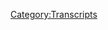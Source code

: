 {{Transcript
    | title         = [[496: October 22-23, 2020]]
    | caption       = [https://knowledgefight.libsyn.com/496-october-22-23-2020 Listen to this episode on Libsyn]
    | episodeNumber = [[496: October 22-23, 2020|496]]
    | length        = 01:24:59
}}

{{MessageBox
    | header     = Warning: Bot Generated Content
    | text       = This transcript was automatically generated by transcription software and likely contains many mistakes and misattributions. Please check the audio for definitive quotes, attribution, and context.
    | image      = N3yvass4myg91.webp
    | imagewidth = 50px
    | id         = warning
}}

{{TranscriptBlock
    | name      = Unknown Speaker
    | timestamp = 00:00:00.000
    | text      = N-N-N-N-N-N-N-Knowledge Fight
}}

{{TranscriptBlock
    | name      = Unknown Speaker
    | timestamp = 00:00:12.880
    | text      = Damn Ed, Jordan, I am SWEATING
}}

{{TranscriptBlock
    | name      = Unknown Speaker
    | timestamp = 00:00:17.960
    | text      = knowledgefight.com, it's time to pray
}}

{{TranscriptBlock
    | name      = Unknown Speaker
    | timestamp = 00:00:21.120
    | text      = I have great respect for knowledge fight
}}

{{TranscriptBlock
    | name      = Unknown Speaker
    | timestamp = 00:00:23.760
    | text      = knowledge fight
}}

{{TranscriptBlock
    | name      = Unknown Speaker
    | timestamp = 00:00:24.800
    | text      = I'm sick of them posing as if they're the good guys
}}

{{TranscriptBlock
    | name      = Unknown Speaker
    | timestamp = 00:00:27.120
    | text      = saying we are the bad guys
}}

{{TranscriptBlock
    | name      = Unknown Speaker
    | timestamp = 00:00:28.719
    | text      = knowledge fight
}}

{{TranscriptBlock
    | name      = Unknown Speaker
    | timestamp = 00:00:29.839
    | text      = Dan and Jordan
}}

{{TranscriptBlock
    | name      = Unknown Speaker
    | timestamp = 00:00:31.160
    | text      = knowledge fight
}}

{{TranscriptBlock
    | name      = Unknown Speaker
    | timestamp = 00:00:32.560
    | text      = Rattle her, rattle her, rattle her
}}

{{TranscriptBlock
    | name      = Unknown Speaker
    | timestamp = 00:00:34.880
    | text      = Need more, need more money
}}

{{TranscriptBlock
    | name      = Unknown Speaker
    | timestamp = 00:00:36.560
    | text      = Rattle her, rattle her, rattle her
}}

{{TranscriptBlock
    | name      = Unknown Speaker
    | timestamp = 00:00:39.320
    | text      = Andy and Kansas
}}

{{TranscriptBlock
    | name      = Unknown Speaker
    | timestamp = 00:00:40.439
    | text      = Andy and community
}}

{{TranscriptBlock
    | name      = Unknown Speaker
    | timestamp = 00:00:42.439
    | text      = Stop it, Andy and Kansas
}}

{{TranscriptBlock
    | name      = Unknown Speaker
    | timestamp = 00:00:44.759
    | text      = Andy and Kansas
}}

{{TranscriptBlock
    | name      = Unknown Speaker
    | timestamp = 00:00:46.359
    | text      = It's time to pray
}}

{{TranscriptBlock
    | name      = Unknown Speaker
    | timestamp = 00:00:47.159
    | text      = Andy and Kansas you're on the air, thanks for holding
}}

{{TranscriptBlock
    | name      = Unknown Speaker
    | timestamp = 00:00:49.280
    | text      = Hello Alex, I'm a first-time caller, I'm a huge fan
}}

{{TranscriptBlock
    | name      = Unknown Speaker
    | timestamp = 00:00:51.820
    | text      = I love your work
}}

{{TranscriptBlock
    | name      = Unknown Speaker
    | timestamp = 00:00:52.920
    | text      = knowledgefight
}}

{{TranscriptBlock
    | name      = Unknown Speaker
    | timestamp = 00:00:54.119
    | text      = N-N-N-N-N-Knowledge Fight
}}

{{TranscriptBlock
    | name      = Unknown Speaker
    | timestamp = 00:00:57.439
    | text      = I love you.
}}

{{TranscriptBlock
    | name      = Unknown Speaker
    | timestamp = 00:00:59.439
    | text      = Hey everybody, welcome back to Knowledge Fight, I'm Dan.
}}

{{TranscriptBlock
    | name      = Unknown Speaker
    | timestamp = 00:01:01.439
    | text      = I'm Jordan.
}}

{{TranscriptBlock
    | name      = Unknown Speaker
    | timestamp = 00:01:02.439
    | text      = We're a couple dudes, like to sit around, drink novelty beverages, and talk a little
}}

{{TranscriptBlock
    | name      = Unknown Speaker
    | timestamp = 00:01:04.040
    | text      = bit about Alex Jones.
}}

{{TranscriptBlock
    | name      = Unknown Speaker
    | timestamp = 00:01:05.439
    | text      = Oh indeed we are, Dan.
}}

{{TranscriptBlock
    | name      = Unknown Speaker
    | timestamp = 00:01:06.439
    | text      = Jordan.
}}

{{TranscriptBlock
    | name      = Unknown Speaker
    | timestamp = 00:01:07.439
    | text      = Dan!
}}

{{TranscriptBlock
    | name      = Unknown Speaker
    | timestamp = 00:01:08.439
    | text      = Jordan!
}}

{{TranscriptBlock
    | name      = Unknown Speaker
    | timestamp = 00:01:09.439
    | text      = I have a quick question for you.
}}

{{TranscriptBlock
    | name      = Unknown Speaker
    | timestamp = 00:01:10.439
    | text      = What's up?
}}

{{TranscriptBlock
    | name      = Unknown Speaker
    | timestamp = 00:01:11.439
    | text      = What's your bright spot today?
}}

{{TranscriptBlock
    | name      = Unknown Speaker
    | timestamp = 00:01:12.439
    | text      = Well Jordan, today my bright spot is the fact that I was able to find a bright spot.
}}

{{TranscriptBlock
    | name      = Unknown Speaker
    | timestamp = 00:01:17.400
    | text      = Maybe a little meta.
}}

{{TranscriptBlock
    | name      = Unknown Speaker
    | timestamp = 00:01:18.400
    | text      = Man.
}}

{{TranscriptBlock
    | name      = Unknown Speaker
    | timestamp = 00:01:19.400
    | text      = I was struggling myself.
}}

{{TranscriptBlock
    | name      = Unknown Speaker
    | timestamp = 00:01:21.280
    | text      = Shit's bad.
}}

{{TranscriptBlock
    | name      = Unknown Speaker
    | timestamp = 00:01:22.280
    | text      = Yeah.
}}

{{TranscriptBlock
    | name      = Unknown Speaker
    | timestamp = 00:01:23.280
    | text      = I mean, maybe we felt there was some inevitability to it, but the Supreme Court confirmation
}}

{{TranscriptBlock
    | name      = Unknown Speaker
    | timestamp = 00:01:28.200
    | text      = of Barrett?
}}

{{TranscriptBlock
    | name      = Unknown Speaker
    | timestamp = 00:01:30.040
    | text      = Not good.
}}

{{TranscriptBlock
    | name      = Unknown Speaker
    | timestamp = 00:01:31.400
    | text      = The Supreme Court decision vis-a-vis voting?
}}

{{TranscriptBlock
    | name      = Unknown Speaker
    | timestamp = 00:01:36.040
    | text      = Not good.
}}

{{TranscriptBlock
    | name      = Unknown Speaker
    | timestamp = 00:01:37.040
    | text      = No.
}}

{{TranscriptBlock
    | name      = Unknown Speaker
    | timestamp = 00:01:38.040
    | text      = No.
}}

{{TranscriptBlock
    | name      = Unknown Speaker
    | timestamp = 00:01:39.040
    | text      = No.
}}

{{TranscriptBlock
    | name      = Unknown Speaker
    | timestamp = 00:01:40.040
    | text      = Unfolding situation in Philadelphia?
}}

{{TranscriptBlock
    | name      = Unknown Speaker
    | timestamp = 00:01:41.040
    | text      = Not good.
}}

{{TranscriptBlock
    | name      = Unknown Speaker
    | timestamp = 00:01:42.040
    | text      = No.
}}

{{TranscriptBlock
    | name      = Unknown Speaker
    | timestamp = 00:01:43.040
    | text      = No.
}}

{{TranscriptBlock
    | name      = Unknown Speaker
    | timestamp = 00:01:44.040
    | text      = Just a lot of dark storm clouds hang overhead, and it's tough.
}}

{{TranscriptBlock
    | name      = Unknown Speaker
    | timestamp = 00:01:49.140
    | text      = And you know, I think sometimes you think about these bright spots and coming into an
}}

{{TranscriptBlock
    | name      = Unknown Speaker
    | timestamp = 00:01:54.319
    | text      = episode and you kind of think of like, well, I'd like it to be proportional to the dark
}}

{{TranscriptBlock
    | name      = Unknown Speaker
    | timestamp = 00:01:58.959
    | text      = spots.
}}

{{TranscriptBlock
    | name      = Unknown Speaker
    | timestamp = 00:01:59.959
    | text      = Yeah.
}}

{{TranscriptBlock
    | name      = Unknown Speaker
    | timestamp = 00:02:00.959
    | text      = And it's not.
}}

{{TranscriptBlock
    | name      = Unknown Speaker
    | timestamp = 00:02:01.959
    | text      = No.
}}

{{TranscriptBlock
    | name      = Unknown Speaker
    | timestamp = 00:02:02.959
    | text      = And sometimes you just have to recognize that this is about celebrating little things that
}}

{{TranscriptBlock
    | name      = Unknown Speaker
    | timestamp = 00:02:06.219
    | text      = maybe are not good enough to make you feel good, but.
}}

{{TranscriptBlock
    | name      = Unknown Speaker
    | timestamp = 00:02:09.560
    | text      = The reason we started the bright spot?
}}

{{TranscriptBlock
    | name      = Unknown Speaker
    | timestamp = 00:02:11.740
    | text      = Celebrating little things in the face of like Marish hellscapes.
}}

{{TranscriptBlock
    | name      = Unknown Speaker
    | timestamp = 00:02:15.080
    | text      = And it's that theme.
}}

{{TranscriptBlock
    | name      = Unknown Speaker
    | timestamp = 00:02:17.080
    | text      = I've not grown any root vegetables in my gardening.
}}

{{TranscriptBlock
    | name      = Unknown Speaker
    | timestamp = 00:02:23.400
    | text      = I've had no experience with it at all.
}}

{{TranscriptBlock
    | name      = Unknown Speaker
    | timestamp = 00:02:26.000
    | text      = Sure.
}}

{{TranscriptBlock
    | name      = Unknown Speaker
    | timestamp = 00:02:27.000
    | text      = But I just put some cloves of garlic underground, under some dirt, and I was like, this isn't
}}

{{TranscriptBlock
    | name      = Unknown Speaker
    | timestamp = 00:02:32.199
    | text      = going to work.
}}

{{TranscriptBlock
    | name      = Unknown Speaker
    | timestamp = 00:02:34.120
    | text      = But yesterday, my bag of garlic, if you look in there.
}}

{{TranscriptBlock
    | name      = Unknown Speaker
    | timestamp = 00:02:37.120
    | text      = Oh shit, there's a little leaf.
}}

{{TranscriptBlock
    | name      = Unknown Speaker
    | timestamp = 00:02:38.879
    | text      = Yeah, there's two little buds growing out of the soil.
}}

{{TranscriptBlock
    | name      = Unknown Speaker
    | timestamp = 00:02:41.680
    | text      = I had really given up on it.
}}

{{TranscriptBlock
    | name      = Unknown Speaker
    | timestamp = 00:02:43.080
    | text      = I thought like, this isn't going to work out.
}}

{{TranscriptBlock
    | name      = Unknown Speaker
    | timestamp = 00:02:45.159
    | text      = I did this wrong.
}}

{{TranscriptBlock
    | name      = Unknown Speaker
    | timestamp = 00:02:46.879
    | text      = But then little protruding stems coming out of the ground.
}}

{{TranscriptBlock
    | name      = Unknown Speaker
    | timestamp = 00:02:51.539
    | text      = So I've got garlic cloves growing.
}}

{{TranscriptBlock
    | name      = Unknown Speaker
    | timestamp = 00:02:53.960
    | text      = That's a metaphor for hope.
}}

{{TranscriptBlock
    | name      = Unknown Speaker
    | timestamp = 00:02:55.599
    | text      = That's what that is.
}}

{{TranscriptBlock
    | name      = Unknown Speaker
    | timestamp = 00:02:56.599
    | text      = It gave me a little bit of hope.
}}

{{TranscriptBlock
    | name      = Unknown Speaker
    | timestamp = 00:02:58.280
    | text      = And you know, my next crop of peas is coming along well, so I can take solace in some of
}}

{{TranscriptBlock
    | name      = Unknown Speaker
    | timestamp = 00:03:03.680
    | text      = that.
}}

{{TranscriptBlock
    | name      = Unknown Speaker
    | timestamp = 00:03:04.680
    | text      = Lessons have been learned.
}}

{{TranscriptBlock
    | name      = Unknown Speaker
    | timestamp = 00:03:06.280
    | text      = Some hope spots coming out of the roots.
}}

{{TranscriptBlock
    | name      = Unknown Speaker
    | timestamp = 00:03:11.560
    | text      = That's all I got.
}}

{{TranscriptBlock
    | name      = Unknown Speaker
    | timestamp = 00:03:12.560
    | text      = Yeah.
}}

{{TranscriptBlock
    | name      = Unknown Speaker
    | timestamp = 00:03:13.560
    | text      = How about you?
}}

{{TranscriptBlock
    | name      = Unknown Speaker
    | timestamp = 00:03:14.560
    | text      = Well, I'm in that same boat.
}}

{{TranscriptBlock
    | name      = Unknown Speaker
    | timestamp = 00:03:17.280
    | text      = I'll tell you my bright spot, not proportional to the darkness.
}}

{{TranscriptBlock
    | name      = Unknown Speaker
    | timestamp = 00:03:22.120
    | text      = We've gotten really good at cooking one recipe.
}}

{{TranscriptBlock
    | name      = Unknown Speaker
    | timestamp = 00:03:25.400
    | text      = Let me guess.
}}

{{TranscriptBlock
    | name      = Unknown Speaker
    | timestamp = 00:03:26.400
    | text      = What is it?
}}

{{TranscriptBlock
    | name      = Unknown Speaker
    | timestamp = 00:03:27.400
    | text      = Something to do with potatoes.
}}

{{TranscriptBlock
    | name      = Unknown Speaker
    | timestamp = 00:03:28.400
    | text      = Well, yes, I make potatoes very well.
}}

{{TranscriptBlock
    | name      = Unknown Speaker
    | timestamp = 00:03:31.240
    | text      = You make very good potatoes.
}}

{{TranscriptBlock
    | name      = Unknown Speaker
    | timestamp = 00:03:32.240
    | text      = I make very good potatoes.
}}

{{TranscriptBlock
    | name      = Unknown Speaker
    | timestamp = 00:03:33.240
    | text      = Different applications, too.
}}

{{TranscriptBlock
    | name      = Unknown Speaker
    | timestamp = 00:03:34.240
    | text      = Oh, yeah.
}}

{{TranscriptBlock
    | name      = Unknown Speaker
    | timestamp = 00:03:35.240
    | text      = Some broiled, some mashed.
}}

{{TranscriptBlock
    | name      = Unknown Speaker
    | timestamp = 00:03:36.240
    | text      = I like a little roast, I like a mash, I like a broil, I like a fry, you do it all well.
}}

{{TranscriptBlock
    | name      = Unknown Speaker
    | timestamp = 00:03:42.560
    | text      = Yeah, we've got these pork chops and baby broccolis, so we can cook everything.
}}

{{TranscriptBlock
    | name      = Unknown Speaker
    | timestamp = 00:03:48.879
    | text      = Have you ever successfully cooked everything so that it ended exactly the same time?
}}

{{TranscriptBlock
    | name      = Unknown Speaker
    | timestamp = 00:03:53.800
    | text      = No.
}}

{{TranscriptBlock
    | name      = Unknown Speaker
    | timestamp = 00:03:54.800
    | text      = Right?
}}

{{TranscriptBlock
    | name      = Unknown Speaker
    | timestamp = 00:03:55.800
    | text      = I'm not sure.
}}

{{TranscriptBlock
    | name      = Unknown Speaker
    | timestamp = 00:03:56.800
    | text      = This takes 40 minutes, and this takes 20 minutes, and this takes 10 minutes, so if you do it
}}

{{TranscriptBlock
    | name      = Unknown Speaker
    | timestamp = 00:04:00.620
    | text      = all at the same time-
}}

{{TranscriptBlock
    | name      = Unknown Speaker
    | timestamp = 00:04:01.620
    | text      = I can conceive of it in my head, but no, I don't think I've ever done that.
}}

{{TranscriptBlock
    | name      = Unknown Speaker
    | timestamp = 00:04:04.800
    | text      = We've gotten that down pat, so that this meal that, when we started cooking, used to take
}}

{{TranscriptBlock
    | name      = Unknown Speaker
    | timestamp = 00:04:09.439
    | text      = like three hours to prep and all that stuff, get it all done in one hour, eat, it's fantastic,
}}

{{TranscriptBlock
    | name      = Unknown Speaker
    | timestamp = 00:04:15.219
    | text      = it's great, it's a good accomplishment to have.
}}

{{TranscriptBlock
    | name      = Unknown Speaker
    | timestamp = 00:04:18.720
    | text      = Yeah, we've worked out the workflow, the system.
}}

{{TranscriptBlock
    | name      = Unknown Speaker
    | timestamp = 00:04:21.079
    | text      = Yeah!
}}

{{TranscriptBlock
    | name      = Unknown Speaker
    | timestamp = 00:04:22.079
    | text      = That's great.
}}

{{TranscriptBlock
    | name      = Unknown Speaker
    | timestamp = 00:04:23.079
    | text      = Team up, we both back and forth.
}}

{{TranscriptBlock
    | name      = Unknown Speaker
    | timestamp = 00:04:24.079
    | text      = I'm happy for you.
}}

{{TranscriptBlock
    | name      = Unknown Speaker
    | timestamp = 00:04:25.079
    | text      = It's great.
}}

{{TranscriptBlock
    | name      = Unknown Speaker
    | timestamp = 00:04:26.079
    | text      = Hey, that's great.
}}

{{TranscriptBlock
    | name      = Unknown Speaker
    | timestamp = 00:04:27.079
    | text      = We like to yell behind like they do in Chopped.
}}

{{TranscriptBlock
    | name      = Unknown Speaker
    | timestamp = 00:04:28.079
    | text      = Uh-huh.
}}

{{TranscriptBlock
    | name      = Unknown Speaker
    | timestamp = 00:04:29.079
    | text      = We yell behind all the time.
}}

{{TranscriptBlock
    | name      = Unknown Speaker
    | timestamp = 00:04:30.079
    | text      = Behind!
}}

{{TranscriptBlock
    | name      = Unknown Speaker
    | timestamp = 00:04:31.079
    | text      = Hot!
}}

{{TranscriptBlock
    | name      = Unknown Speaker
    | timestamp = 00:04:32.079
    | text      = Yeah, exactly.
}}

{{TranscriptBlock
    | name      = Unknown Speaker
    | timestamp = 00:04:33.079
    | text      = Coming through, hot!
}}

{{TranscriptBlock
    | name      = Unknown Speaker
    | timestamp = 00:04:34.079
    | text      = Coming through!
}}

{{TranscriptBlock
    | name      = Unknown Speaker
    | timestamp = 00:04:35.079
    | text      = Every time.
}}

{{TranscriptBlock
    | name      = Unknown Speaker
    | timestamp = 00:04:36.079
    | text      = That's awesome.
}}

{{TranscriptBlock
    | name      = Unknown Speaker
    | timestamp = 00:04:37.079
    | text      = Well, Jordan, what's not so awesome-
}}

{{TranscriptBlock
    | name      = Unknown Speaker
    | timestamp = 00:04:38.079
    | text      = What's that?
}}

{{TranscriptBlock
    | name      = Unknown Speaker
    | timestamp = 00:04:39.079
    | text      = Oh boy.
}}

{{TranscriptBlock
    | name      = Unknown Speaker
    | timestamp = 00:04:40.079
    | text      = Check him in!
}}

{{TranscriptBlock
    | name      = Unknown Speaker
    | timestamp = 00:04:41.079
    | text      = Oh, boy.
}}

{{TranscriptBlock
    | name      = Unknown Speaker
    | timestamp = 00:04:42.279
    | text      = And so we got October 22nd to 23rd, 2020, I'm dead, this is 2020.
}}

{{TranscriptBlock
    | name      = Unknown Speaker
    | timestamp = 00:04:46.720
    | text      = Oh, goddamn.
}}

{{TranscriptBlock
    | name      = Unknown Speaker
    | timestamp = 00:04:47.720
    | text      = I deemed, I started watching Sunday's episode, so this is Thursday and Friday of last week.
}}

{{TranscriptBlock
    | name      = Unknown Speaker
    | timestamp = 00:04:51.959
    | text      = Sure, sure.
}}

{{TranscriptBlock
    | name      = Unknown Speaker
    | timestamp = 00:04:52.959
    | text      = I watched a bit of Sunday and I just got really bored.
}}

{{TranscriptBlock
    | name      = Unknown Speaker
    | timestamp = 00:04:55.279
    | text      = Monday, Owen Schroyer hosted.
}}

{{TranscriptBlock
    | name      = Unknown Speaker
    | timestamp = 00:04:58.040
    | text      = Today we're recording this, it's Tuesday and Alex was back in studio, but there's just
}}

{{TranscriptBlock
    | name      = Unknown Speaker
    | timestamp = 00:05:02.240
    | text      = not enough time to get that out for a Wednesday episode.
}}

{{TranscriptBlock
    | name      = Unknown Speaker
    | timestamp = 00:05:05.319
    | text      = and then, as if the world wasn't trying to screw with me enough,
}}

{{TranscriptBlock
    | name      = Unknown Speaker
    | timestamp = 00:05:09.240
    | text      = right before we started recording, Alex, his new episode on Rogan dropped.
}}

{{TranscriptBlock
    | name      = Unknown Speaker
    | timestamp = 00:05:14.399
    | text      = Yeah, literally right before we started recording.
}}

{{TranscriptBlock
    | name      = Unknown Speaker
    | timestamp = 00:05:16.800
    | text      = I got a tweet like a half hour ago.
}}

{{TranscriptBlock
    | name      = Unknown Speaker
    | timestamp = 00:05:20.639
    | text      = Yep.
}}

{{TranscriptBlock
    | name      = Unknown Speaker
    | timestamp = 00:05:21.139
    | text      = Great.
}}

{{TranscriptBlock
    | name      = Unknown Speaker
    | timestamp = 00:05:21.639
    | text      = Great, guys.
}}

{{TranscriptBlock
    | name      = Unknown Speaker
    | timestamp = 00:05:22.639
    | text      = So we're gonna have a Friday episode this week.
}}

{{TranscriptBlock
    | name      = Unknown Speaker
    | timestamp = 00:05:24.079
    | text      = Motherfuckers.
}}

{{TranscriptBlock
    | name      = Unknown Speaker
    | timestamp = 00:05:25.639
    | text      = Congratulations, universe.
}}

{{TranscriptBlock
    | name      = Unknown Speaker
    | timestamp = 00:05:27.439
    | text      = You have got me to go back on my two-episode-a-week promise.
}}

{{TranscriptBlock
    | name      = Unknown Speaker
    | timestamp = 00:05:31.759
    | text      = We will normally still only have two episodes a week,
}}

{{TranscriptBlock
    | name      = Unknown Speaker
    | timestamp = 00:05:34.759
    | text      = but this is an emergency when there is a new Rogan episode.
}}

{{TranscriptBlock
    | name      = Unknown Speaker
    | timestamp = 00:05:37.480
    | text      = God damn it.
}}

{{TranscriptBlock
    | name      = Unknown Speaker
    | timestamp = 00:05:38.639
    | text      = I swear, he released it just now.
}}

{{TranscriptBlock
    | name      = Unknown Speaker
    | timestamp = 00:05:40.560
    | text      = I'm not saying it's because of us.
}}

{{TranscriptBlock
    | name      = Unknown Speaker
    | timestamp = 00:05:42.279
    | text      = Yeah.
}}

{{TranscriptBlock
    | name      = Unknown Speaker
    | timestamp = 00:05:42.759
    | text      = I'm not saying that they were deliberately thinking of us,
}}

{{TranscriptBlock
    | name      = Unknown Speaker
    | timestamp = 00:05:45.139
    | text      = but they fucking were, Dan.
}}

{{TranscriptBlock
    | name      = Unknown Speaker
    | timestamp = 00:05:46.519
    | text      = Yeah, no doubt about it.
}}

{{TranscriptBlock
    | name      = Unknown Speaker
    | timestamp = 00:05:47.600
    | text      = It spiked towards us directly.
}}

{{TranscriptBlock
    | name      = Unknown Speaker
    | timestamp = 00:05:49.279
    | text      = Rogan's trying to screw with my schedule.
}}

{{TranscriptBlock
    | name      = Unknown Speaker
    | timestamp = 00:05:51.560
    | text      = He's screwing with us.
}}

{{TranscriptBlock
    | name      = Unknown Speaker
    | timestamp = 00:05:52.560
    | text      = Yeah.
}}

{{TranscriptBlock
    | name      = Unknown Speaker
    | timestamp = 00:05:54.680
    | text      = So I have not actually had a chance to listen to that,
}}

{{TranscriptBlock
    | name      = Unknown Speaker
    | timestamp = 00:05:57.000
    | text      = but we will have that for Friday.
}}

{{TranscriptBlock
    | name      = Unknown Speaker
    | timestamp = 00:05:59.160
    | text      = It will be there.
}}

{{TranscriptBlock
    | name      = Unknown Speaker
    | timestamp = 00:06:00.000
    | text      = Very exciting.
}}

{{TranscriptBlock
    | name      = Unknown Speaker
    | timestamp = 00:06:01.720
    | text      = Is it?
}}

{{TranscriptBlock
    | name      = Unknown Speaker
    | timestamp = 00:06:02.240
    | text      = Yeah, definitely.
}}

{{TranscriptBlock
    | name      = Unknown Speaker
    | timestamp = 00:06:03.240
    | text      = OK.
}}

{{TranscriptBlock
    | name      = Unknown Speaker
    | timestamp = 00:06:04.240
    | text      = So before we get down to business on this October 22
}}

{{TranscriptBlock
    | name      = Unknown Speaker
    | timestamp = 00:06:06.480
    | text      = and 23 episode, let's take a moment to say thank you,
}}

{{TranscriptBlock
    | name      = Unknown Speaker
    | timestamp = 00:06:09.079
    | text      = Jordan, to some folks who have signed up
}}

{{TranscriptBlock
    | name      = Unknown Speaker
    | timestamp = 00:06:10.699
    | text      = and are supporting the show.
}}

{{TranscriptBlock
    | name      = Unknown Speaker
    | timestamp = 00:06:11.360
    | text      = Oh, that'd be a great idea.
}}

{{TranscriptBlock
    | name      = Unknown Speaker
    | timestamp = 00:06:12.480
    | text      = So first, Moose, thank you so much.
}}

{{TranscriptBlock
    | name      = Unknown Speaker
    | timestamp = 00:06:14.000
    | text      = You are now a policy wonk.
}}

{{TranscriptBlock
    | name      = Unknown Speaker
    | timestamp = 00:06:15.519
    | text      = I'm a policy wonk.
}}

{{TranscriptBlock
    | name      = Unknown Speaker
    | timestamp = 00:06:16.560
    | text      = Thanks, Moose.
}}

{{TranscriptBlock
    | name      = Unknown Speaker
    | timestamp = 00:06:17.439
    | text      = I don't know if you know this, but I
}}

{{TranscriptBlock
    | name      = Unknown Speaker
    | timestamp = 00:06:18.279
    | text      = used to work with a guy at Subway named Moose.
}}

{{TranscriptBlock
    | name      = Unknown Speaker
    | timestamp = 00:06:20.519
    | text      = Yeah?
}}

{{TranscriptBlock
    | name      = Unknown Speaker
    | timestamp = 00:06:21.000
    | text      = Yeah, he had just gotten out of prison.
}}

{{TranscriptBlock
    | name      = Unknown Speaker
    | timestamp = 00:06:22.800
    | text      = He called me baby boy.
}}

{{TranscriptBlock
    | name      = Unknown Speaker
    | timestamp = 00:06:24.639
    | text      = He was very uncomfortable.
}}

{{TranscriptBlock
    | name      = Unknown Speaker
    | timestamp = 00:06:25.680
    | text      = Oh, that's nice of you.
}}

{{TranscriptBlock
    | name      = Unknown Speaker
    | timestamp = 00:06:26.240
    | text      = Very nice guy, though.
}}

{{TranscriptBlock
    | name      = Unknown Speaker
    | timestamp = 00:06:27.040
    | text      = Oh, good.
}}

{{TranscriptBlock
    | name      = Unknown Speaker
    | timestamp = 00:06:27.519
    | text      = Cool dude.
}}

{{TranscriptBlock
    | name      = Unknown Speaker
    | timestamp = 00:06:28.000
    | text      = Everybody named Moose is usually pretty nice.
}}

{{TranscriptBlock
    | name      = Unknown Speaker
    | timestamp = 00:06:29.839
    | text      = Yeah, Moose.
}}

{{TranscriptBlock
    | name      = Unknown Speaker
    | timestamp = 00:06:30.339
    | text      = Unless they're in like a Back to the Revenge of the Nerds
}}

{{TranscriptBlock
    | name      = Unknown Speaker
    | timestamp = 00:06:32.560
    | text      = movie, something like that.
}}

{{TranscriptBlock
    | name      = Unknown Speaker
    | timestamp = 00:06:33.839
    | text      = Yeah.
}}

{{TranscriptBlock
    | name      = Unknown Speaker
    | timestamp = 00:06:34.540
    | text      = Next, Panhandle ANTIFA Admiral Todd, thank you so much.
}}

{{TranscriptBlock
    | name      = Unknown Speaker
    | timestamp = 00:06:38.199
    | text      = You are now a policy wonk.
}}

{{TranscriptBlock
    | name      = Unknown Speaker
    | timestamp = 00:06:39.399
    | text      = I'm a policy wonk.
}}

{{TranscriptBlock
    | name      = Unknown Speaker
    | timestamp = 00:06:40.579
    | text      = Thank you very much.
}}

{{TranscriptBlock
    | name      = Unknown Speaker
    | timestamp = 00:06:41.939
    | text      = Pat?
}}

{{TranscriptBlock
    | name      = Unknown Speaker
    | timestamp = 00:06:42.660
    | text      = Sure.
}}

{{TranscriptBlock
    | name      = Unknown Speaker
    | timestamp = 00:06:43.040
    | text      = Yeah.
}}

{{TranscriptBlock
    | name      = Unknown Speaker
    | timestamp = 00:06:43.399
    | text      = Next, Kevin M., thank you so much you are now a policy wonk.
}}

{{TranscriptBlock
    | name      = Unknown Speaker
    | timestamp = 00:06:46.120
    | text      = I'm a policy wonk.
}}

{{TranscriptBlock
    | name      = Unknown Speaker
    | timestamp = 00:06:47.120
    | text      = Thanks, Kevin.
}}

{{TranscriptBlock
    | name      = Unknown Speaker
    | timestamp = 00:06:47.779
    | text      = Thank you.
}}

{{TranscriptBlock
    | name      = Unknown Speaker
    | timestamp = 00:06:48.279
    | text      = Next, Eyes on the Inside, thank you so much.
}}

{{TranscriptBlock
    | name      = Unknown Speaker
    | timestamp = 00:06:50.399
    | text      = You're now a policy wonk.
}}

{{TranscriptBlock
    | name      = Unknown Speaker
    | timestamp = 00:06:51.959
    | text      = I'm a policy wonk.
}}

{{TranscriptBlock
    | name      = Unknown Speaker
    | timestamp = 00:06:52.920
    | text      = Thank you very much, Eyes on the Inside.
}}

{{TranscriptBlock
    | name      = Unknown Speaker
    | timestamp = 00:06:54.720
    | text      = Thank you.
}}

{{TranscriptBlock
    | name      = Unknown Speaker
    | timestamp = 00:06:55.259
    | text      = Next, great name, Daniel Hobson.
}}

{{TranscriptBlock
    | name      = Unknown Speaker
    | timestamp = 00:06:57.220
    | text      = Thank you so much.
}}

{{TranscriptBlock
    | name      = Unknown Speaker
    | timestamp = 00:06:58.040
    | text      = You are now a policy wonk.
}}

{{TranscriptBlock
    | name      = Unknown Speaker
    | timestamp = 00:06:59.399
    | text      = I'm a policy wonk.
}}

{{TranscriptBlock
    | name      = Unknown Speaker
    | timestamp = 00:07:00.439
    | text      = Thanks, Daniel.
}}

{{TranscriptBlock
    | name      = Unknown Speaker
    | timestamp = 00:07:01.160
    | text      = Thank you.
}}

{{TranscriptBlock
    | name      = Unknown Speaker
    | timestamp = 00:07:01.800
    | text      = Next, oh, another great name.
}}

{{TranscriptBlock
    | name      = Unknown Speaker
    | timestamp = 00:07:03.779
    | text      = This is a fun last name situation.
}}

{{TranscriptBlock
    | name      = Unknown Speaker
    | timestamp = 00:07:07.079
    | text      = Okay.
}}

{{TranscriptBlock
    | name      = Unknown Speaker
    | timestamp = 00:07:07.579
    | text      = I decided that I was going to give it a try.
}}

{{TranscriptBlock
    | name      = Unknown Speaker
    | timestamp = 00:07:11.079
    | text      = They told me that I could say their last name,
}}

{{TranscriptBlock
    | name      = Unknown Speaker
    | timestamp = 00:07:13.680
    | text      = but actually requested that I do.
}}

{{TranscriptBlock
    | name      = Unknown Speaker
    | timestamp = 00:07:15.279
    | text      = Alright, okay. You give it a shot.
}}

{{TranscriptBlock
    | name      = Unknown Speaker
    | timestamp = 00:07:16.480
    | text      = I did look up how to pronounce it,
}}

{{TranscriptBlock
    | name      = Unknown Speaker
    | timestamp = 00:07:18.980
    | text      = so I can actually give you what I thought it was,
}}

{{TranscriptBlock
    | name      = Unknown Speaker
    | timestamp = 00:07:21.680
    | text      = and then what it actually is.
}}

{{TranscriptBlock
    | name      = Unknown Speaker
    | timestamp = 00:07:23.480
    | text      = Okay, okay.
}}

{{TranscriptBlock
    | name      = Unknown Speaker
    | timestamp = 00:07:23.980
    | text      = This is Daniel Gwadze.
}}

{{TranscriptBlock
    | name      = Unknown Speaker
    | timestamp = 00:07:26.079
    | text      = Gwadze?
}}

{{TranscriptBlock
    | name      = Unknown Speaker
    | timestamp = 00:07:27.779
    | text      = Yep, but it's actually Gwadge.
}}

{{TranscriptBlock
    | name      = Unknown Speaker
    | timestamp = 00:07:30.180
    | text      = Oh, DJ?
}}

{{TranscriptBlock
    | name      = Unknown Speaker
    | timestamp = 00:07:31.980
    | text      = What?
}}

{{TranscriptBlock
    | name      = Unknown Speaker
    | timestamp = 00:07:32.879
    | text      = There's a lot of Zs.
}}

{{TranscriptBlock
    | name      = Unknown Speaker
    | timestamp = 00:07:34.379
    | text      = There's a lot of Zs?
}}

{{TranscriptBlock
    | name      = Unknown Speaker
    | timestamp = 00:07:35.180
    | text      = Yeah, it's a name with a lot of Zs.
}}

{{TranscriptBlock
    | name      = Unknown Speaker
    | timestamp = 00:07:37.680
    | text      = Okay, cool.
}}

{{TranscriptBlock
    | name      = Unknown Speaker
    | timestamp = 00:07:38.379
    | text      = Maybe one vowel?
}}

{{TranscriptBlock
    | name      = Unknown Speaker
    | timestamp = 00:07:40.279
    | text      = Do you think Ws are vowels?
}}

{{TranscriptBlock
    | name      = Unknown Speaker
    | timestamp = 00:07:42.379
    | text      = Uh, no.
}}

{{TranscriptBlock
    | name      = Unknown Speaker
    | timestamp = 00:07:44.180
    | text      = It's not even a sometimes...
}}

{{TranscriptBlock
    | name      = Unknown Speaker
    | timestamp = 00:07:46.779
    | text      = I think it is.
}}

{{TranscriptBlock
    | name      = Unknown Speaker
    | timestamp = 00:07:48.079
    | text      = I think it is.
}}

{{TranscriptBlock
    | name      = Unknown Speaker
    | timestamp = 00:07:49.079
    | text      = I've gotten into arguments about this.
}}

{{TranscriptBlock
    | name      = Unknown Speaker
    | timestamp = 00:07:50.879
    | text      = A, E, I, O, U, sometimes Y and W.
}}

{{TranscriptBlock
    | name      = Unknown Speaker
    | timestamp = 00:07:54.180
    | text      = Who says sometimes Y and W?
}}

{{TranscriptBlock
    | name      = Unknown Speaker
    | timestamp = 00:07:55.980
    | text      = What about the word CWM?
}}

{{TranscriptBlock
    | name      = Unknown Speaker
    | timestamp = 00:07:58.279
    | text      = What about the word CWM?
}}

{{TranscriptBlock
    | name      = Unknown Speaker
    | timestamp = 00:08:00.180
    | text      = The W functions as a vowel,
}}

{{TranscriptBlock
    | name      = Unknown Speaker
    | timestamp = 00:08:01.980
    | text      = it means a hill.
}}

{{TranscriptBlock
    | name      = Unknown Speaker
    | timestamp = 00:08:06.379
    | text      = Anyway, thank you, Daniel Gwadze.
}}

{{TranscriptBlock
    | name      = Unknown Speaker
    | timestamp = 00:08:08.079
    | text      = We appreciate it.
}}

{{TranscriptBlock
    | name      = Unknown Speaker
    | timestamp = 00:08:08.680
    | text      = You're now a policy wonk.
}}

{{TranscriptBlock
    | name      = Unknown Speaker
    | timestamp = 00:08:09.980
    | text      = I'm a policy wonk.
}}

{{TranscriptBlock
    | name      = Unknown Speaker
    | timestamp = 00:08:11.279
    | text      = Thank you very much.
}}

{{TranscriptBlock
    | name      = Unknown Speaker
    | timestamp = 00:08:12.180
    | text      = And finally, I'd like to say thank you to some folks
}}

{{TranscriptBlock
    | name      = Unknown Speaker
    | timestamp = 00:08:14.079
    | text      = who donated on elevated level.
}}

{{TranscriptBlock
    | name      = Unknown Speaker
    | timestamp = 00:08:15.680
    | text      = We appreciate that very much.
}}

{{TranscriptBlock
    | name      = Unknown Speaker
    | timestamp = 00:08:16.680
    | text      = So first, the Bonsai Wolves.
}}

{{TranscriptBlock
    | name      = Unknown Speaker
    | timestamp = 00:08:18.980
    | text      = Thank you so much.
}}

{{TranscriptBlock
    | name      = Unknown Speaker
    | timestamp = 00:08:19.579
    | text      = You are now a technocrat.
}}

{{TranscriptBlock
    | name      = Unknown Speaker
    | timestamp = 00:08:20.879
    | text      = Next, Mr. Andy YU Jeep.
}}

{{TranscriptBlock
    | name      = Unknown Speaker
    | timestamp = 00:08:23.579
    | text      = Thank you so much.
}}

{{TranscriptBlock
    | name      = Unknown Speaker
    | timestamp = 00:08:24.279
    | text      = You are now a technocrat.
}}

{{TranscriptBlock
    | name      = Unknown Speaker
    | timestamp = 00:08:25.680
    | text      = And Greg L, AKA Brother Darkness.
}}

{{TranscriptBlock
    | name      = Unknown Speaker
    | timestamp = 00:08:28.680
    | text      = Thank you so much.
}}

{{TranscriptBlock
    | name      = Unknown Speaker
    | timestamp = 00:08:29.379
    | text      = You are now a technocrat.
}}

{{TranscriptBlock
    | name      = Unknown Speaker
    | timestamp = 00:08:30.980
    | text      = I'm a policy wonk.
}}

{{TranscriptBlock
    | name      = Unknown Speaker
    | timestamp = 00:08:32.279
    | text      = Crikey mate, that's fantastic.
}}

{{TranscriptBlock
    | name      = Unknown Speaker
    | timestamp = 00:08:33.980
    | text      = Have yourself a brew.
}}

{{TranscriptBlock
    | name      = Unknown Speaker
    | timestamp = 00:08:35.279
    | text      = How's your 401k doing, bro?
}}

{{TranscriptBlock
    | name      = Unknown Speaker
    | timestamp = 00:08:36.779
    | text      = All right, we got to go full tilt boogie on this Watson,
}}

{{TranscriptBlock
    | name      = Unknown Speaker
    | timestamp = 00:08:38.980
    | text      = all right?
}}

{{TranscriptBlock
    | name      = Unknown Speaker
    | timestamp = 00:08:39.580
    | text      = Let's just get down to business.
}}

{{TranscriptBlock
    | name      = Unknown Speaker
    | timestamp = 00:08:40.779
    | text      = We ain't making that money off that heroin.
}}

{{TranscriptBlock
    | name      = Unknown Speaker
    | timestamp = 00:08:42.879
    | text      = Why you pimps so good?
}}

{{TranscriptBlock
    | name      = Unknown Speaker
    | timestamp = 00:08:44.580
    | text      = My neck is freakishly large.
}}

{{TranscriptBlock
    | name      = Unknown Speaker
    | timestamp = 00:08:46.580
    | text      = I declare info war on you.
}}

{{TranscriptBlock
    | name      = Unknown Speaker
    | timestamp = 00:08:49.179
    | text      = Thank you so much, Bonsai Wolves.
}}

{{TranscriptBlock
    | name      = Unknown Speaker
    | timestamp = 00:08:50.480
    | text      = Thank you so much, Mr. Andy YU Jeep.
}}

{{TranscriptBlock
    | name      = Unknown Speaker
    | timestamp = 00:08:52.480
    | text      = And thank you so much, Greg L, AKA Brother Darkness.
}}

{{TranscriptBlock
    | name      = Unknown Speaker
    | timestamp = 00:08:55.580
    | text      = Yes, thank you to all of you.
}}

{{TranscriptBlock
    | name      = Unknown Speaker
    | timestamp = 00:08:57.279
    | text      = I want to just bring this up.
}}

{{TranscriptBlock
    | name      = Unknown Speaker
    | timestamp = 00:09:00.679
    | text      = Sure.
}}

{{TranscriptBlock
    | name      = Unknown Speaker
    | timestamp = 00:09:01.179
    | text      = I think that there might be a Mandela effect kind of thing
}}

{{TranscriptBlock
    | name      = Unknown Speaker
    | timestamp = 00:09:03.879
    | text      = going on.
}}

{{TranscriptBlock
    | name      = Unknown Speaker
    | timestamp = 00:09:04.379
    | text      = With your W, sometimes W stuff?
}}

{{TranscriptBlock
    | name      = Unknown Speaker
    | timestamp = 00:09:06.580
    | text      = I've gotten into conversations with people about this.
}}

{{TranscriptBlock
    | name      = Unknown Speaker
    | timestamp = 00:09:09.580
    | text      = And some people remember that rhyme as being E-I-O-U,
}}

{{TranscriptBlock
    | name      = Unknown Speaker
    | timestamp = 00:09:15.279
    | text      = sometimes Y and W. And some people just
}}

{{TranscriptBlock
    | name      = Unknown Speaker
    | timestamp = 00:09:17.679
    | text      = think it's sometimes Y. I don't know what is reality anymore.
}}

{{TranscriptBlock
    | name      = Unknown Speaker
    | timestamp = 00:09:22.879
    | text      = And I'm not looking forward to there being
}}

{{TranscriptBlock
    | name      = Unknown Speaker
    | timestamp = 00:09:25.279
    | text      = an argument among listeners.
}}

{{TranscriptBlock
    | name      = Unknown Speaker
    | timestamp = 00:09:26.679
    | text      = There's no argument.
}}

{{TranscriptBlock
    | name      = Unknown Speaker
    | timestamp = 00:09:27.779
    | text      = There's no need for it.
}}

{{TranscriptBlock
    | name      = Unknown Speaker
    | timestamp = 00:09:29.179
    | text      = We've got real problems.
}}

{{TranscriptBlock
    | name      = Unknown Speaker
    | timestamp = 00:09:30.279
    | text      = W's are sometimes vowels.
}}

{{TranscriptBlock
    | name      = Unknown Speaker
    | timestamp = 00:09:32.779
    | text      = Let's just let it go.
}}

{{TranscriptBlock
    | name      = Unknown Speaker
    | timestamp = 00:09:33.879
    | text      = Yes.
}}

{{TranscriptBlock
    | name      = Unknown Speaker
    | timestamp = 00:09:34.379
    | text      = There's no reason for it.
}}

{{TranscriptBlock
    | name      = Unknown Speaker
    | timestamp = 00:09:35.379
    | text      = Sure.
}}

{{TranscriptBlock
    | name      = Unknown Speaker
    | timestamp = 00:09:35.879
    | text      = If U is a vowel, then double that is two vowels, man.
}}

{{TranscriptBlock
    | name      = Unknown Speaker
    | timestamp = 00:09:38.879
    | text      = Exactly.
}}

{{TranscriptBlock
    | name      = Unknown Speaker
    | timestamp = 00:09:39.379
    | text      = That's the only thing that makes sense to me.
}}

{{TranscriptBlock
    | name      = Unknown Speaker
    | timestamp = 00:09:40.779
    | text      = You know what?
}}

{{TranscriptBlock
    | name      = Unknown Speaker
    | timestamp = 00:09:41.279
    | text      = P's are vowels sometimes.
}}

{{TranscriptBlock
    | name      = Unknown Speaker
    | timestamp = 00:09:42.480
    | text      = Why not?
}}

{{TranscriptBlock
    | name      = Unknown Speaker
    | timestamp = 00:09:43.279
    | text      = Yes.
}}

{{TranscriptBlock
    | name      = Unknown Speaker
    | timestamp = 00:09:44.080
    | text      = Rules out the window.
}}

{{TranscriptBlock
    | name      = Unknown Speaker
    | timestamp = 00:09:46.580
    | text      = And Raven is a verb.
}}

{{TranscriptBlock
    | name      = Unknown Speaker
    | timestamp = 00:09:47.980
    | text      = Yes.
}}

{{TranscriptBlock
    | name      = Unknown Speaker
    | timestamp = 00:09:48.480
    | text      = So Jordan, before we get to today's episode,
}}

{{TranscriptBlock
    | name      = Unknown Speaker
    | timestamp = 00:09:50.580
    | text      = I wanted to take a little moment to open up the mailbag.
}}

{{TranscriptBlock
    | name      = Unknown Speaker
    | timestamp = 00:09:52.879
    | text      = Z.
}}

{{TranscriptBlock
    | name      = Unknown Speaker
    | timestamp = 00:09:53.779
    | text      = Yep.
}}

{{TranscriptBlock
    | name      = Unknown Speaker
    | timestamp = 00:09:54.179
    | text      = All right.
}}

{{TranscriptBlock
    | name      = Unknown Speaker
    | timestamp = 00:09:55.080
    | text      = Because I got a nice thing here from Mariam, listener Mariam.
}}

{{TranscriptBlock
    | name      = Unknown Speaker
    | timestamp = 00:09:59.879
    | text      = Sent us this cool needle felted raptor princess.
}}

{{TranscriptBlock
    | name      = Unknown Speaker
    | timestamp = 00:10:07.080
    | text      = Oh, it looks like it's a raptor princess.
}}

{{TranscriptBlock
    | name      = Unknown Speaker
    | timestamp = 00:10:08.580
    | text      = All right.
}}

{{TranscriptBlock
    | name      = Unknown Speaker
    | timestamp = 00:10:09.080
    | text      = I did not quite know what to call the design of it.
}}

{{TranscriptBlock
    | name      = Unknown Speaker
    | timestamp = 00:10:12.279
    | text      = This figuer.
}}

{{TranscriptBlock
    | name      = Unknown Speaker
    | timestamp = 00:10:14.179
    | text      = But it's very cute.
}}

{{TranscriptBlock
    | name      = Unknown Speaker
    | timestamp = 00:10:15.980
    | text      = It's very cute.
}}

{{TranscriptBlock
    | name      = Unknown Speaker
    | timestamp = 00:10:17.179
    | text      = So Mariam sent this to me because I needle
}}

{{TranscriptBlock
    | name      = Unknown Speaker
    | timestamp = 00:10:21.980
    | text      = felted this little raptor princess
}}

{{TranscriptBlock
    | name      = Unknown Speaker
    | timestamp = 00:10:23.480
    | text      = at the beginning of this long, lonely, weird ass year.
}}

{{TranscriptBlock
    | name      = Unknown Speaker
    | timestamp = 00:10:26.179
    | text      = She's been gracing us with her benevolence,
}}

{{TranscriptBlock
    | name      = Unknown Speaker
    | timestamp = 00:10:27.980
    | text      = but she belongs with you.
}}

{{TranscriptBlock
    | name      = Unknown Speaker
    | timestamp = 00:10:29.580
    | text      = I don't know her name, but perhaps she will tell you.
}}

{{TranscriptBlock
    | name      = Unknown Speaker
    | timestamp = 00:10:32.279
    | text      = So we've got to figure out a name for this raptor princess.
}}

{{TranscriptBlock
    | name      = Unknown Speaker
    | timestamp = 00:10:36.779
    | text      = That's a good question.
}}

{{TranscriptBlock
    | name      = Unknown Speaker
    | timestamp = 00:10:37.779
    | text      = Also, Mariam sent an awesome Seaville, Charlottesville,
}}

{{TranscriptBlock
    | name      = Unknown Speaker
    | timestamp = 00:10:42.779
    | text      = sticker.
}}

{{TranscriptBlock
    | name      = Unknown Speaker
    | timestamp = 00:10:43.279
    | text      = Oh, that's great.
}}

{{TranscriptBlock
    | name      = Unknown Speaker
    | timestamp = 00:10:44.080
    | text      = And a sticker for the Blue Ridge Abortion Fund.
}}

{{TranscriptBlock
    | name      = Unknown Speaker
    | timestamp = 00:10:47.279
    | text      = And I wanted to take this opportunity
}}

{{TranscriptBlock
    | name      = Unknown Speaker
    | timestamp = 00:10:49.580
    | text      = to just shout that out and shout out other reproductive health
}}

{{TranscriptBlock
    | name      = Unknown Speaker
    | timestamp = 00:10:54.879
    | text      = organizations.
}}

{{TranscriptBlock
    | name      = Unknown Speaker
    | timestamp = 00:10:55.679
    | text      = 100%.
}}

{{TranscriptBlock
    | name      = Unknown Speaker
    | timestamp = 00:10:56.580
    | text      = Made a donation in the raptor princess's name
}}

{{TranscriptBlock
    | name      = Unknown Speaker
    | timestamp = 00:10:58.679
    | text      = to the Blue Ridge Fund, but in this trying time,
}}

{{TranscriptBlock
    | name      = Unknown Speaker
    | timestamp = 00:11:03.779
    | text      = particularly uncertain about where things are going.
}}

{{TranscriptBlock
    | name      = Unknown Speaker
    | timestamp = 00:11:08.779
    | text      = Those are organizations that are definitely going to need all
}}

{{TranscriptBlock
    | name      = Unknown Speaker
    | timestamp = 00:11:11.779
    | text      = of us to step up and support as best we can.
}}

{{TranscriptBlock
    | name      = Unknown Speaker
    | timestamp = 00:11:14.779
    | text      = Oh, yeah.
}}

{{TranscriptBlock
    | name      = Unknown Speaker
    | timestamp = 00:11:15.779
    | text      = So thank you, Mariam, for the raptor princess.
}}

{{TranscriptBlock
    | name      = Unknown Speaker
    | timestamp = 00:11:18.179
    | text      = Thank you very much.
}}

{{TranscriptBlock
    | name      = Unknown Speaker
    | timestamp = 00:11:19.179
    | text      = It is on the shelf.
}}

{{TranscriptBlock
    | name      = Unknown Speaker
    | timestamp = 00:11:20.580
    | text      = That's not going to be its permanent home.
}}

{{TranscriptBlock
    | name      = Unknown Speaker
    | timestamp = 00:11:22.080
    | text      = We'll find a better place.
}}

{{TranscriptBlock
    | name      = Unknown Speaker
    | timestamp = 00:11:23.080
    | text      = No, no, no.
}}

{{TranscriptBlock
    | name      = Unknown Speaker
    | timestamp = 00:11:23.779
    | text      = For now, I like it watching over me as we record.
}}

{{TranscriptBlock
    | name      = Unknown Speaker
    | timestamp = 00:11:25.980
    | text      = Maybe it would be fun to put it on one of the plants.
}}

{{TranscriptBlock
    | name      = Unknown Speaker
    | timestamp = 00:11:28.480
    | text      = To put it on one of the plants?
}}

{{TranscriptBlock
    | name      = Unknown Speaker
    | timestamp = 00:11:29.879
    | text      = Yeah.
}}

{{TranscriptBlock
    | name      = Unknown Speaker
    | timestamp = 00:11:30.480
    | text      = Raptor princesses don't ride plants, Dan.
}}

{{TranscriptBlock
    | name      = Unknown Speaker
    | timestamp = 00:11:32.480
    | text      = Yes, they do.
}}

{{TranscriptBlock
    | name      = Unknown Speaker
    | timestamp = 00:11:33.080
    | text      = They do not ride plants.
}}

{{TranscriptBlock
    | name      = Unknown Speaker
    | timestamp = 00:11:34.179
    | text      = They climb quinoa.
}}

{{TranscriptBlock
    | name      = Unknown Speaker
    | timestamp = 00:11:35.279
    | text      = OK, well, that might be true.
}}

{{TranscriptBlock
    | name      = Unknown Speaker
    | timestamp = 00:11:36.580
    | text      = Yeah.
}}

{{TranscriptBlock
    | name      = Unknown Speaker
    | timestamp = 00:11:37.480
    | text      = So we start here on the 22nd episode.
}}

{{TranscriptBlock
    | name      = Unknown Speaker
    | timestamp = 00:11:41.580
    | text      = Well, it's not the 22nd episode, but October 22nd.
}}

{{TranscriptBlock
    | name      = Unknown Speaker
    | timestamp = 00:11:44.379
    | text      = Yes.
}}

{{TranscriptBlock
    | name      = Unknown Speaker
    | timestamp = 00:11:45.379
    | text      = Alex is spending a good amount of time on this episode
}}

{{TranscriptBlock
    | name      = Unknown Speaker
    | timestamp = 00:11:48.480
    | text      = ranting over music.
}}

{{TranscriptBlock
    | name      = Unknown Speaker
    | timestamp = 00:11:49.879
    | text      = He's doing quite a bit of it.
}}

{{TranscriptBlock
    | name      = Unknown Speaker
    | timestamp = 00:11:51.080
    | text      = But unfortunately, none of it is to you belong to the city.
}}

{{TranscriptBlock
    | name      = Unknown Speaker
    | timestamp = 00:11:55.879
    | text      = None of it?
}}

{{TranscriptBlock
    | name      = Unknown Speaker
    | timestamp = 00:11:56.379
    | text      = No.
}}

{{TranscriptBlock
    | name      = Unknown Speaker
    | timestamp = 00:11:57.080
    | text      = But he starts off the show with American Band.
}}

{{TranscriptBlock
    | name      = Unknown Speaker
    | timestamp = 00:12:00.980
    | text      = Ladies and gentlemen, we are so honored to be here
}}

{{TranscriptBlock
    | name      = Unknown Speaker
    | timestamp = 00:12:03.279
    | text      = because we are an American band.
}}

{{TranscriptBlock
    | name      = Unknown Speaker
    | timestamp = 00:12:06.179
    | text      = We're American.
}}

{{TranscriptBlock
    | name      = Unknown Speaker
    | timestamp = 00:12:08.980
    | text      = They've been trying to demoralize us, dumb us down,
}}

{{TranscriptBlock
    | name      = Unknown Speaker
    | timestamp = 00:12:11.080
    | text      = and poison us.
}}

{{TranscriptBlock
    | name      = Unknown Speaker
    | timestamp = 00:12:12.179
    | text      = I should say that this is a minute into the rant.
}}

{{TranscriptBlock
    | name      = Unknown Speaker
    | timestamp = 00:12:14.679
    | text      = OK.
}}

{{TranscriptBlock
    | name      = Unknown Speaker
    | timestamp = 00:12:15.179
    | text      = Because the first minute was not worth it.
}}

{{TranscriptBlock
    | name      = Unknown Speaker
    | timestamp = 00:12:17.080
    | text      = OK.
}}

{{TranscriptBlock
    | name      = Unknown Speaker
    | timestamp = 00:12:17.679
    | text      = So just know that this is in the,
}}

{{TranscriptBlock
    | name      = Unknown Speaker
    | timestamp = 00:12:20.480
    | text      = we're starting immediately or less.
}}

{{TranscriptBlock
    | name      = Unknown Speaker
    | timestamp = 00:12:21.980
    | text      = Yeah, yeah.
}}

{{TranscriptBlock
    | name      = Unknown Speaker
    | timestamp = 00:12:22.480
    | text      = OK.
}}

{{TranscriptBlock
    | name      = Unknown Speaker
    | timestamp = 00:12:22.980
    | text      = Get us out of our minds, but we're coming to your town.
}}

{{TranscriptBlock
    | name      = Unknown Speaker
    | timestamp = 00:12:27.679
    | text      = We're coming to your country.
}}

{{TranscriptBlock
    | name      = Unknown Speaker
    | timestamp = 00:12:29.080
    | text      = We're bringing 1776 worldwide.
}}

{{TranscriptBlock
    | name      = Unknown Speaker
    | timestamp = 00:12:32.279
    | text      = We want you to succeed.
}}

{{TranscriptBlock
    | name      = Unknown Speaker
    | timestamp = 00:12:34.080
    | text      = We want you to throw the globalist chains off.
}}

{{TranscriptBlock
    | name      = Unknown Speaker
    | timestamp = 00:12:36.679
    | text      = We want to see you go to the stars with us
}}

{{TranscriptBlock
    | name      = Unknown Speaker
    | timestamp = 00:12:39.080
    | text      = because America is an idea, an idea whose time has come.
}}

{{TranscriptBlock
    | name      = Unknown Speaker
    | timestamp = 00:12:44.879
    | text      = It will be America that destroys the new world order.
}}

{{TranscriptBlock
    | name      = Unknown Speaker
    | timestamp = 00:12:47.080
    | text      = It will be America that overturns the world government.
}}

{{TranscriptBlock
    | name      = Unknown Speaker
    | timestamp = 00:12:49.379
    | text      = It will be America that is going to be
}}

{{TranscriptBlock
    | name      = Unknown Speaker
    | timestamp = 00:12:50.580
    | text      = a key part in defeating the Antichrist world system in God's
}}

{{TranscriptBlock
    | name      = Unknown Speaker
    | timestamp = 00:12:53.679
    | text      = plan.
}}

{{TranscriptBlock
    | name      = Unknown Speaker
    | timestamp = 00:12:55.279
    | text      = Sit back and watch.
}}

{{TranscriptBlock
    | name      = Unknown Speaker
    | timestamp = 00:12:56.080
    | text      = Really?
}}

{{TranscriptBlock
    | name      = Unknown Speaker
    | timestamp = 00:12:57.379
    | text      = God's plan?
}}

{{TranscriptBlock
    | name      = Unknown Speaker
    | timestamp = 00:12:58.279
    | text      = That's what all the fake theologians tell you.
}}

{{TranscriptBlock
    | name      = Unknown Speaker
    | timestamp = 00:13:00.279
    | text      = America isn't in Revelations.
}}

{{TranscriptBlock
    | name      = Unknown Speaker
    | timestamp = 00:13:01.879
    | text      = America isn't mentioned all of its pure lies.
}}

{{TranscriptBlock
    | name      = Unknown Speaker
    | timestamp = 00:13:04.879
    | text      = It's all right there for you to see.
}}

{{TranscriptBlock
    | name      = Unknown Speaker
    | timestamp = 00:13:06.679
    | text      = Oh, boy.
}}

{{TranscriptBlock
    | name      = Unknown Speaker
    | timestamp = 00:13:07.379
    | text      = OK.
}}

{{TranscriptBlock
    | name      = Unknown Speaker
    | timestamp = 00:13:08.980
    | text      = That took a turn.
}}

{{TranscriptBlock
    | name      = Unknown Speaker
    | timestamp = 00:13:09.879
    | text      = And when the seventh seal is broken,
}}

{{TranscriptBlock
    | name      = Unknown Speaker
    | timestamp = 00:13:12.679
    | text      = so a bald eagle rose from the depths
}}

{{TranscriptBlock
    | name      = Unknown Speaker
    | timestamp = 00:13:16.080
    | text      = to bring hellfire upon the wicked.
}}

{{TranscriptBlock
    | name      = Unknown Speaker
    | timestamp = 00:13:18.980
    | text      = Yeah, that took an interesting twist from just sort of, yeah,
}}

{{TranscriptBlock
    | name      = Unknown Speaker
    | timestamp = 00:13:25.279
    | text      = formulaic, not saying anything, meaningless rant
}}

{{TranscriptBlock
    | name      = Unknown Speaker
    | timestamp = 00:13:29.379
    | text      = over a dumb rock song into, hey, America is actually secretly
}}

{{TranscriptBlock
    | name      = Unknown Speaker
    | timestamp = 00:13:35.279
    | text      = in the Bible.
}}

{{TranscriptBlock
    | name      = Unknown Speaker
    | timestamp = 00:13:36.379
    | text      = America's in the Bible.
}}

{{TranscriptBlock
    | name      = Unknown Speaker
    | timestamp = 00:13:37.379
    | text      = Yeah, America's in the Bible.
}}

{{TranscriptBlock
    | name      = Unknown Speaker
    | timestamp = 00:13:38.779
    | text      = All right, why don't you do an episode about that?
}}

{{TranscriptBlock
    | name      = Unknown Speaker
    | timestamp = 00:13:41.080
    | text      = Anyway, Alex gets to talking about how like, hey, look,
}}

{{TranscriptBlock
    | name      = Unknown Speaker
    | timestamp = 00:13:44.879
    | text      = masks, right?
}}

{{TranscriptBlock
    | name      = Unknown Speaker
    | timestamp = 00:13:46.480
    | text      = Sure.
}}

{{TranscriptBlock
    | name      = Unknown Speaker
    | timestamp = 00:13:47.279
    | text      = Bad.
}}

{{TranscriptBlock
    | name      = Unknown Speaker
    | timestamp = 00:13:48.879
    | text      = Well, of course.
}}

{{TranscriptBlock
    | name      = Unknown Speaker
    | timestamp = 00:13:50.580
    | text      = So Alex knows this.
}}

{{TranscriptBlock
    | name      = Unknown Speaker
    | timestamp = 00:13:52.480
    | text      = He knows that masks are bad.
}}

{{TranscriptBlock
    | name      = Unknown Speaker
    | timestamp = 00:13:53.679
    | text      = Right.
}}

{{TranscriptBlock
    | name      = Unknown Speaker
    | timestamp = 00:13:54.179
    | text      = And he knows that everyone else kind of knows that, too.
}}

{{TranscriptBlock
    | name      = Unknown Speaker
    | timestamp = 00:13:57.179
    | text      = They just need permission from someone else to be like.
}}

{{TranscriptBlock
    | name      = Unknown Speaker
    | timestamp = 00:14:00.179
    | text      = And that someone is Alex.
}}

{{TranscriptBlock
    | name      = Unknown Speaker
    | timestamp = 00:14:01.279
    | text      = Of course it is.
}}

{{TranscriptBlock
    | name      = Unknown Speaker
    | timestamp = 00:14:01.980
    | text      = OK, interesting.
}}

{{TranscriptBlock
    | name      = Unknown Speaker
    | timestamp = 00:14:02.779
    | text      = Now, the way he convinces people and gives them
}}

{{TranscriptBlock
    | name      = Unknown Speaker
    | timestamp = 00:14:05.779
    | text      = this permission to take off their mask,
}}

{{TranscriptBlock
    | name      = Unknown Speaker
    | timestamp = 00:14:07.379
    | text      = sure, it seems from this next clip
}}

{{TranscriptBlock
    | name      = Unknown Speaker
    | timestamp = 00:14:09.580
    | text      = that mostly it's women.
}}

{{TranscriptBlock
    | name      = Unknown Speaker
    | timestamp = 00:14:11.480
    | text      = And mostly the technique that he uses
}}

{{TranscriptBlock
    | name      = Unknown Speaker
    | timestamp = 00:14:13.580
    | text      = might be called sexual harassment.
}}

{{TranscriptBlock
    | name      = Unknown Speaker
    | timestamp = 00:14:15.179
    | text      = Oh.
}}

{{TranscriptBlock
    | name      = Unknown Speaker
    | timestamp = 00:14:15.980
    | text      = I'll be sitting there in a legal meeting.
}}

{{TranscriptBlock
    | name      = Unknown Speaker
    | timestamp = 00:14:17.980
    | text      = I'll be sitting there at a store.
}}

{{TranscriptBlock
    | name      = Unknown Speaker
    | timestamp = 00:14:19.480
    | text      = I'll be sitting there wherever.
}}

{{TranscriptBlock
    | name      = Unknown Speaker
    | timestamp = 00:14:22.879
    | text      = And I'm like, you don't need that mask with me.
}}

{{TranscriptBlock
    | name      = Unknown Speaker
    | timestamp = 00:14:25.580
    | text      = I know it's a fraud.
}}

{{TranscriptBlock
    | name      = Unknown Speaker
    | timestamp = 00:14:26.480
    | text      = And most of the time, they will pull the mask off,
}}

{{TranscriptBlock
    | name      = Unknown Speaker
    | timestamp = 00:14:31.379
    | text      = particularly young, attractive women.
}}

{{TranscriptBlock
    | name      = Unknown Speaker
    | timestamp = 00:14:33.779
    | text      = I'll be like, boy, it's really sad I can't see your face.
}}

{{TranscriptBlock
    | name      = Unknown Speaker
    | timestamp = 00:14:36.179
    | text      = And they're like, ooh, boom, that mask comes off.
}}

{{TranscriptBlock
    | name      = Unknown Speaker
    | timestamp = 00:14:38.379
    | text      = Ew, ew, ew, ew.
}}

{{TranscriptBlock
    | name      = Unknown Speaker
    | timestamp = 00:14:40.879
    | text      = I was at a store the other day.
}}

{{TranscriptBlock
    | name      = Unknown Speaker
    | timestamp = 00:14:42.179
    | text      = And there were two women behind the counter.
}}

{{TranscriptBlock
    | name      = Unknown Speaker
    | timestamp = 00:14:43.580
    | text      = Ew.
}}

{{TranscriptBlock
    | name      = Unknown Speaker
    | timestamp = 00:14:43.980
    | text      = They're wearing their masks.
}}

{{TranscriptBlock
    | name      = Unknown Speaker
    | timestamp = 00:14:44.779
    | text      = They're getting something for me.
}}

{{TranscriptBlock
    | name      = Unknown Speaker
    | timestamp = 00:14:45.580
    | text      = And I just said, you don't need to wear those masks.
}}

{{TranscriptBlock
    | name      = Unknown Speaker
    | timestamp = 00:14:47.279
    | text      = Well, they kind of make us do it.
}}

{{TranscriptBlock
    | name      = Unknown Speaker
    | timestamp = 00:14:48.480
    | text      = And I said, why don't you just take them off?
}}

{{TranscriptBlock
    | name      = Unknown Speaker
    | timestamp = 00:14:50.379
    | text      = You know it's a fraud.
}}

{{TranscriptBlock
    | name      = Unknown Speaker
    | timestamp = 00:14:51.179
    | text      = You know it's a lie.
}}

{{TranscriptBlock
    | name      = Unknown Speaker
    | timestamp = 00:14:51.980
    | text      = She said, well, I heard that.
}}

{{TranscriptBlock
    | name      = Unknown Speaker
    | timestamp = 00:14:53.179
    | text      = My brother said that.
}}

{{TranscriptBlock
    | name      = Unknown Speaker
    | timestamp = 00:14:53.980
    | text      = I was reading that.
}}

{{TranscriptBlock
    | name      = Unknown Speaker
    | timestamp = 00:14:54.980
    | text      = Like, OK, yeah.
}}

{{TranscriptBlock
    | name      = Unknown Speaker
    | timestamp = 00:14:56.279
    | text      = And we just have to do that.
}}

{{TranscriptBlock
    | name      = Unknown Speaker
    | timestamp = 00:14:58.779
    | text      = That didn't happen.
}}

{{TranscriptBlock
    | name      = Unknown Speaker
    | timestamp = 00:15:00.480
    | text      = Alex is imagining sexually harassing women
}}

{{TranscriptBlock
    | name      = Unknown Speaker
    | timestamp = 00:15:03.379
    | text      = to get their particular masks.
}}

{{TranscriptBlock
    | name      = Unknown Speaker
    | timestamp = 00:15:06.179
    | text      = Why is it that for somebody who won't shut up about God,
}}

{{TranscriptBlock
    | name      = Unknown Speaker
    | timestamp = 00:15:09.279
    | text      = whenever he talks to other human beings in his own stories,
}}

{{TranscriptBlock
    | name      = Unknown Speaker
    | timestamp = 00:15:12.179
    | text      = he sounds exactly like the devil?
}}

{{TranscriptBlock
    | name      = Unknown Speaker
    | timestamp = 00:15:14.279
    | text      = It's all a lie.
}}

{{TranscriptBlock
    | name      = Unknown Speaker
    | timestamp = 00:15:15.279
    | text      = Just take that mask off.
}}

{{TranscriptBlock
    | name      = Unknown Speaker
    | timestamp = 00:15:16.379
    | text      = Take it off.
}}

{{TranscriptBlock
    | name      = Unknown Speaker
    | timestamp = 00:15:16.980
    | text      = You're very beautiful.
}}

{{TranscriptBlock
    | name      = Unknown Speaker
    | timestamp = 00:15:18.379
    | text      = Just take the mask off.
}}

{{TranscriptBlock
    | name      = Unknown Speaker
    | timestamp = 00:15:20.379
    | text      = All the things are frauds.
}}

{{TranscriptBlock
    | name      = Unknown Speaker
    | timestamp = 00:15:21.879
    | text      = Come with me.
}}

{{TranscriptBlock
    | name      = Unknown Speaker
    | timestamp = 00:15:22.879
    | text      = Yeah, he might as well be a serpent in his stories.
}}

{{TranscriptBlock
    | name      = Unknown Speaker
    | timestamp = 00:15:25.080
    | text      = Exactly.
}}

{{TranscriptBlock
    | name      = Unknown Speaker
    | timestamp = 00:15:25.580
    | text      = Like, what are you doing?
}}

{{TranscriptBlock
    | name      = Unknown Speaker
    | timestamp = 00:15:27.179
    | text      = Yeah, it's strange.
}}

{{TranscriptBlock
    | name      = Unknown Speaker
    | timestamp = 00:15:28.279
    | text      = It's strange.
}}

{{TranscriptBlock
    | name      = Unknown Speaker
    | timestamp = 00:15:29.279
    | text      = I take some solace in knowing that this didn't happen.
}}

{{TranscriptBlock
    | name      = Unknown Speaker
    | timestamp = 00:15:31.580
    | text      = Yeah, that's nice.
}}

{{TranscriptBlock
    | name      = Unknown Speaker
    | timestamp = 00:15:32.379
    | text      = But it's still, like, a very weird, gross thing.
}}

{{TranscriptBlock
    | name      = Unknown Speaker
    | timestamp = 00:15:36.879
    | text      = I'm still hurting for the fake women in his story.
}}

{{TranscriptBlock
    | name      = Unknown Speaker
    | timestamp = 00:15:39.379
    | text      = Yeah, yeah, for sure.
}}

{{TranscriptBlock
    | name      = Unknown Speaker
    | timestamp = 00:15:40.480
    | text      = I'm sure they're still struggling.
}}

{{TranscriptBlock
    | name      = Unknown Speaker
    | timestamp = 00:15:41.679
    | text      = My heart goes out to them.
}}

{{TranscriptBlock
    | name      = Unknown Speaker
    | timestamp = 00:15:42.480
    | text      = Yeah, yeah, yeah.
}}

{{TranscriptBlock
    | name      = Unknown Speaker
    | timestamp = 00:15:43.379
    | text      = So Alex is on this tip.
}}

{{TranscriptBlock
    | name      = Unknown Speaker
    | timestamp = 00:15:45.179
    | text      = We've seen him talk about this a bit in the past.
}}

{{TranscriptBlock
    | name      = Unknown Speaker
    | timestamp = 00:15:47.980
    | text      = And it's very confusing.
}}

{{TranscriptBlock
    | name      = Unknown Speaker
    | timestamp = 00:15:49.480
    | text      = But he seems to be putting forth the idea
}}

{{TranscriptBlock
    | name      = Unknown Speaker
    | timestamp = 00:15:52.080
    | text      = that you can't get sick unless you
}}

{{TranscriptBlock
    | name      = Unknown Speaker
    | timestamp = 00:15:54.679
    | text      = have vitamin and mineral deficiencies, which is not true.
}}

{{TranscriptBlock
    | name      = Unknown Speaker
    | timestamp = 00:15:59.080
    | text      = And I would be fine with it as just bad science
}}

{{TranscriptBlock
    | name      = Unknown Speaker
    | timestamp = 00:16:04.080
    | text      = and medical advice if it weren't for the fact
}}

{{TranscriptBlock
    | name      = Unknown Speaker
    | timestamp = 00:16:06.679
    | text      = that he specifically sells supplements of the things
}}

{{TranscriptBlock
    | name      = Unknown Speaker
    | timestamp = 00:16:10.279
    | text      = that he's saying.
}}

{{TranscriptBlock
    | name      = Unknown Speaker
    | timestamp = 00:16:11.080
    | text      = There is that.
}}

{{TranscriptBlock
    | name      = Unknown Speaker
    | timestamp = 00:16:11.779
    | text      = You know, like, vitamin D, zinc.
}}

{{TranscriptBlock
    | name      = Unknown Speaker
    | timestamp = 00:16:14.279
    | text      = And in as much as he does sell those things,
}}

{{TranscriptBlock
    | name      = Unknown Speaker
    | timestamp = 00:16:18.179
    | text      = when part of his narrative is that you can't get sick
}}

{{TranscriptBlock
    | name      = Unknown Speaker
    | timestamp = 00:16:20.879
    | text      = if you have these things, then the conclusion
}}

{{TranscriptBlock
    | name      = Unknown Speaker
    | timestamp = 00:16:24.279
    | text      = that you should draw from those two ideas that he presents
}}

{{TranscriptBlock
    | name      = Unknown Speaker
    | timestamp = 00:16:28.080
    | text      = is that buying his products will keep you from getting sick.
}}

{{TranscriptBlock
    | name      = Unknown Speaker
    | timestamp = 00:16:31.179
    | text      = Right.
}}

{{TranscriptBlock
    | name      = Unknown Speaker
    | timestamp = 00:16:31.679
    | text      = You can't get sick if you take the supplements that I have.
}}

{{TranscriptBlock
    | name      = Unknown Speaker
    | timestamp = 00:16:34.279
    | text      = Therefore, it is a prevention for all sickness, basically.
}}

{{TranscriptBlock
    | name      = Unknown Speaker
    | timestamp = 00:16:40.080
    | text      = That's bad.
}}

{{TranscriptBlock
    | name      = Unknown Speaker
    | timestamp = 00:16:41.679
    | text      = I've got hundreds of articles, hundreds of things to cover.
}}

{{TranscriptBlock
    | name      = Unknown Speaker
    | timestamp = 00:16:44.080
    | text      = I just want to say again, because the fall's here
}}

{{TranscriptBlock
    | name      = Unknown Speaker
    | timestamp = 00:16:46.980
    | text      = and people don't get malnutrition
}}

{{TranscriptBlock
    | name      = Unknown Speaker
    | timestamp = 00:16:48.580
    | text      = and you're going to die of the flu,
}}

{{TranscriptBlock
    | name      = Unknown Speaker
    | timestamp = 00:16:50.080
    | text      = you're going to die of a cold, you're going to die of pneumonia,
}}

{{TranscriptBlock
    | name      = Unknown Speaker
    | timestamp = 00:16:52.679
    | text      = you're going to die of COVID, you're
}}

{{TranscriptBlock
    | name      = Unknown Speaker
    | timestamp = 00:16:54.779
    | text      = going to die of tuberculosis.
}}

{{TranscriptBlock
    | name      = Unknown Speaker
    | timestamp = 00:16:57.779
    | text      = You think homeless have high levels of tuberculosis
}}

{{TranscriptBlock
    | name      = Unknown Speaker
    | timestamp = 00:16:59.980
    | text      = just because they are homeless?
}}

{{TranscriptBlock
    | name      = Unknown Speaker
    | timestamp = 00:17:02.580
    | text      = No, they're taking drugs and they're not eating good food.
}}

{{TranscriptBlock
    | name      = Unknown Speaker
    | timestamp = 00:17:05.480
    | text      = They're eating gas station food and they're taking drugs
}}

{{TranscriptBlock
    | name      = Unknown Speaker
    | timestamp = 00:17:08.180
    | text      = and they're sleeping outside and their bodies are run down.
}}

{{TranscriptBlock
    | name      = Unknown Speaker
    | timestamp = 00:17:11.079
    | text      = Malnutrition can definitely be an aspect
}}

{{TranscriptBlock
    | name      = Unknown Speaker
    | timestamp = 00:17:13.279
    | text      = of what makes people experiencing homelessness
}}

{{TranscriptBlock
    | name      = Unknown Speaker
    | timestamp = 00:17:15.180
    | text      = more susceptible to catching TB, but it's
}}

{{TranscriptBlock
    | name      = Unknown Speaker
    | timestamp = 00:17:17.380
    | text      = far from what experts believe is the largest
}}

{{TranscriptBlock
    | name      = Unknown Speaker
    | timestamp = 00:17:19.480
    | text      = factor that makes incidents of the condition
}}

{{TranscriptBlock
    | name      = Unknown Speaker
    | timestamp = 00:17:21.380
    | text      = much higher in that community.
}}

{{TranscriptBlock
    | name      = Unknown Speaker
    | timestamp = 00:17:23.279
    | text      = According to the World Health Organization, quote,
}}

{{TranscriptBlock
    | name      = Unknown Speaker
    | timestamp = 00:17:25.380
    | text      = the majority of TB cases in urban homeless populations
}}

{{TranscriptBlock
    | name      = Unknown Speaker
    | timestamp = 00:17:28.480
    | text      = are attributable to ongoing transmission in shelters.
}}

{{TranscriptBlock
    | name      = Unknown Speaker
    | timestamp = 00:17:32.079
    | text      = Two, the factors that affect the community more
}}

{{TranscriptBlock
    | name      = Unknown Speaker
    | timestamp = 00:17:34.279
    | text      = than the housed population is that they generally
}}

{{TranscriptBlock
    | name      = Unknown Speaker
    | timestamp = 00:17:36.680
    | text      = have less access to health care and they
}}

{{TranscriptBlock
    | name      = Unknown Speaker
    | timestamp = 00:17:38.579
    | text      = find themselves sheltered in far more densely populated units.
}}

{{TranscriptBlock
    | name      = Unknown Speaker
    | timestamp = 00:17:42.279
    | text      = Beyond that, because they have no permanent address and often
}}

{{TranscriptBlock
    | name      = Unknown Speaker
    | timestamp = 00:17:45.079
    | text      = no reliable way to find or contact them,
}}

{{TranscriptBlock
    | name      = Unknown Speaker
    | timestamp = 00:17:47.880
    | text      = when someone does test positive for TB,
}}

{{TranscriptBlock
    | name      = Unknown Speaker
    | timestamp = 00:17:49.880
    | text      = it's incredibly challenging for health care workers
}}

{{TranscriptBlock
    | name      = Unknown Speaker
    | timestamp = 00:17:52.240
    | text      = to trace their contacts and get a jump on containment.
}}

{{TranscriptBlock
    | name      = Unknown Speaker
    | timestamp = 00:17:55.579
    | text      = Alex wants this to be a simple issue of the higher
}}

{{TranscriptBlock
    | name      = Unknown Speaker
    | timestamp = 00:17:57.779
    | text      = rate of TB being the result of simple choices
}}

{{TranscriptBlock
    | name      = Unknown Speaker
    | timestamp = 00:18:00.279
    | text      = these people make.
}}

{{TranscriptBlock
    | name      = Unknown Speaker
    | timestamp = 00:18:01.480
    | text      = They get TB because they eat gas station food and do drugs,
}}

{{TranscriptBlock
    | name      = Unknown Speaker
    | timestamp = 00:18:04.279
    | text      = so it's kind of their fault. But that's nonsense.
}}

{{TranscriptBlock
    | name      = Unknown Speaker
    | timestamp = 00:18:06.980
    | text      = Through much of my early 20s, I ate gas station food
}}

{{TranscriptBlock
    | name      = Unknown Speaker
    | timestamp = 00:18:09.779
    | text      = and did drugs.
}}

{{TranscriptBlock
    | name      = Unknown Speaker
    | timestamp = 00:18:11.180
    | text      = There are realities to the lives of people experiencing
}}

{{TranscriptBlock
    | name      = Unknown Speaker
    | timestamp = 00:18:13.680
    | text      = homelessness deal with that are the result of our society
}}

{{TranscriptBlock
    | name      = Unknown Speaker
    | timestamp = 00:18:15.880
    | text      = choosing not to invest in making sure their lives are
}}

{{TranscriptBlock
    | name      = Unknown Speaker
    | timestamp = 00:18:18.079
    | text      = healthier or easier.
}}

{{TranscriptBlock
    | name      = Unknown Speaker
    | timestamp = 00:18:19.579
    | text      = It's a resource allocation issue that our leaders don't
}}

{{TranscriptBlock
    | name      = Unknown Speaker
    | timestamp = 00:18:21.880
    | text      = seem to want to fix.
}}

{{TranscriptBlock
    | name      = Unknown Speaker
    | timestamp = 00:18:23.079
    | text      = And for people like Alex, it's easier
}}

{{TranscriptBlock
    | name      = Unknown Speaker
    | timestamp = 00:18:24.680
    | text      = to blame the people who are struggling,
}}

{{TranscriptBlock
    | name      = Unknown Speaker
    | timestamp = 00:18:26.480
    | text      = because to do anything else would require
}}

{{TranscriptBlock
    | name      = Unknown Speaker
    | timestamp = 00:18:28.079
    | text      = him to give up on his childish opposition
}}

{{TranscriptBlock
    | name      = Unknown Speaker
    | timestamp = 00:18:29.980
    | text      = to anything that sounds kind of like collectivism.
}}

{{TranscriptBlock
    | name      = Unknown Speaker
    | timestamp = 00:18:32.880
    | text      = Yeah.
}}

{{TranscriptBlock
    | name      = Unknown Speaker
    | timestamp = 00:18:33.680
    | text      = And it's just sad.
}}

{{TranscriptBlock
    | name      = Unknown Speaker
    | timestamp = 00:18:35.279
    | text      = Just sad.
}}

{{TranscriptBlock
    | name      = Unknown Speaker
    | timestamp = 00:18:36.079
    | text      = I find it very interesting that you can have a statement
}}

{{TranscriptBlock
    | name      = Unknown Speaker
    | timestamp = 00:18:40.079
    | text      = then, like, follow it up with the results of that statement.
}}

{{TranscriptBlock
    | name      = Unknown Speaker
    | timestamp = 00:18:43.579
    | text      = Not, you know, like, what?
}}

{{TranscriptBlock
    | name      = Unknown Speaker
    | timestamp = 00:18:45.079
    | text      = You think it's just because they're homeless?
}}

{{TranscriptBlock
    | name      = Unknown Speaker
    | timestamp = 00:18:47.180
    | text      = It's because they're eating gas station food.
}}

{{TranscriptBlock
    | name      = Unknown Speaker
    | timestamp = 00:18:49.380
    | text      = It's because they're in the middle of the street.
}}

{{TranscriptBlock
    | name      = Unknown Speaker
    | timestamp = 00:18:51.480
    | text      = It's because they're doing drugs.
}}

{{TranscriptBlock
    | name      = Unknown Speaker
    | timestamp = 00:18:52.579
    | text      = It's because of all the things that you do as a result
}}

{{TranscriptBlock
    | name      = Unknown Speaker
    | timestamp = 00:18:55.180
    | text      = of being homeless.
}}

{{TranscriptBlock
    | name      = Unknown Speaker
    | timestamp = 00:18:56.880
    | text      = It's not like it's a it's not like homelessness
}}

{{TranscriptBlock
    | name      = Unknown Speaker
    | timestamp = 00:18:59.279
    | text      = is just a single thing that has no effect on it.
}}

{{TranscriptBlock
    | name      = Unknown Speaker
    | timestamp = 00:19:02.180
    | text      = Oh, you just don't have a home here.
}}

{{TranscriptBlock
    | name      = Unknown Speaker
    | timestamp = 00:19:03.980
    | text      = You can still go to a restaurant, right?
}}

{{TranscriptBlock
    | name      = Unknown Speaker
    | timestamp = 00:19:06.079
    | text      = That's no problem.
}}

{{TranscriptBlock
    | name      = Unknown Speaker
    | timestamp = 00:19:07.079
    | text      = Sure.
}}

{{TranscriptBlock
    | name      = Unknown Speaker
    | timestamp = 00:19:07.480
    | text      = And then I mean, if you think about it,
}}

{{TranscriptBlock
    | name      = Unknown Speaker
    | timestamp = 00:19:09.480
    | text      = like, what would his solution to tuberculosis
}}

{{TranscriptBlock
    | name      = Unknown Speaker
    | timestamp = 00:19:12.079
    | text      = among the people experiencing homelessness,
}}

{{TranscriptBlock
    | name      = Unknown Speaker
    | timestamp = 00:19:14.380
    | text      = like, what would what would the solution be?
}}

{{TranscriptBlock
    | name      = Unknown Speaker
    | timestamp = 00:19:16.279
    | text      = Get rid of gas stations, Dan.
}}

{{TranscriptBlock
    | name      = Unknown Speaker
    | timestamp = 00:19:17.980
    | text      = That's the only way to keep gas station food away from people.
}}

{{TranscriptBlock
    | name      = Unknown Speaker
    | timestamp = 00:19:20.779
    | text      = Free zinc.
}}

{{TranscriptBlock
    | name      = Unknown Speaker
    | timestamp = 00:19:21.779
    | text      = Free zinc for all.
}}

{{TranscriptBlock
    | name      = Unknown Speaker
    | timestamp = 00:19:23.480
    | text      = Right.
}}

{{TranscriptBlock
    | name      = Unknown Speaker
    | timestamp = 00:19:24.380
    | text      = So Alex has some big news.
}}

{{TranscriptBlock
    | name      = Unknown Speaker
    | timestamp = 00:19:26.880
    | text      = And as we know, sometimes when he has big news,
}}

{{TranscriptBlock
    | name      = Unknown Speaker
    | timestamp = 00:19:30.079
    | text      = he can't get on his show and do his show.
}}

{{TranscriptBlock
    | name      = Unknown Speaker
    | timestamp = 00:19:32.079
    | text      = Wow, it's too hard to talk about big news.
}}

{{TranscriptBlock
    | name      = Unknown Speaker
    | timestamp = 00:19:33.880
    | text      = Well, thankfully, he decided to do his show this day.
}}

{{TranscriptBlock
    | name      = Unknown Speaker
    | timestamp = 00:19:36.579
    | text      = OK, good.
}}

{{TranscriptBlock
    | name      = Unknown Speaker
    | timestamp = 00:19:37.180
    | text      = But he also has big news that almost made it
}}

{{TranscriptBlock
    | name      = Unknown Speaker
    | timestamp = 00:19:38.980
    | text      = so he couldn't do his show.
}}

{{TranscriptBlock
    | name      = Unknown Speaker
    | timestamp = 00:19:39.980
    | text      = Oh, I mean, this is so big that I should not even
}}

{{TranscriptBlock
    | name      = Unknown Speaker
    | timestamp = 00:19:42.779
    | text      = be on air right now, OK?
}}

{{TranscriptBlock
    | name      = Unknown Speaker
    | timestamp = 00:19:44.579
    | text      = I barely got on air because of this.
}}

{{TranscriptBlock
    | name      = Unknown Speaker
    | timestamp = 00:19:47.980
    | text      = And I'm sitting there looking at this,
}}

{{TranscriptBlock
    | name      = Unknown Speaker
    | timestamp = 00:19:50.980
    | text      = and I'm just like, you know what real journalists are like?
}}

{{TranscriptBlock
    | name      = Unknown Speaker
    | timestamp = 00:19:56.680
    | text      = Real journalists are like FBI agents,
}}

{{TranscriptBlock
    | name      = Unknown Speaker
    | timestamp = 00:19:59.180
    | text      = or what they used to be.
}}

{{TranscriptBlock
    | name      = Unknown Speaker
    | timestamp = 00:20:00.480
    | text      = That's all you do.
}}

{{TranscriptBlock
    | name      = Unknown Speaker
    | timestamp = 00:20:01.180
    | text      = You go out to a place, you get the proof,
}}

{{TranscriptBlock
    | name      = Unknown Speaker
    | timestamp = 00:20:03.180
    | text      = you show it to people, you document it.
}}

{{TranscriptBlock
    | name      = Unknown Speaker
    | timestamp = 00:20:05.880
    | text      = I don't have the money to hire retired FBI agents.
}}

{{TranscriptBlock
    | name      = Unknown Speaker
    | timestamp = 00:20:09.079
    | text      = Or a journalist.
}}

{{TranscriptBlock
    | name      = Unknown Speaker
    | timestamp = 00:20:09.779
    | text      = That's what a real journalist would do.
}}

{{TranscriptBlock
    | name      = Unknown Speaker
    | timestamp = 00:20:10.779
    | text      = Notice, media doesn't do that anymore.
}}

{{TranscriptBlock
    | name      = Unknown Speaker
    | timestamp = 00:20:12.279
    | text      = They just see something somebody said,
}}

{{TranscriptBlock
    | name      = Unknown Speaker
    | timestamp = 00:20:14.279
    | text      = and then they just repeat what they heard.
}}

{{TranscriptBlock
    | name      = Unknown Speaker
    | timestamp = 00:20:17.579
    | text      = I mean, wow.
}}

{{TranscriptBlock
    | name      = Unknown Speaker
    | timestamp = 00:20:23.380
    | text      = Smash cut to Alex complaining about Keith Olbermann's YouTube
}}

{{TranscriptBlock
    | name      = Unknown Speaker
    | timestamp = 00:20:27.180
    | text      = channel.
}}

{{TranscriptBlock
    | name      = Unknown Speaker
    | timestamp = 00:20:29.079
    | text      = Smash cut to Alex saying something Bill Maher joked
}}

{{TranscriptBlock
    | name      = Unknown Speaker
    | timestamp = 00:20:31.980
    | text      = about three years ago is the stated goal
}}

{{TranscriptBlock
    | name      = Unknown Speaker
    | timestamp = 00:20:34.680
    | text      = of all left-wing people in the country.
}}

{{TranscriptBlock
    | name      = Unknown Speaker
    | timestamp = 00:20:37.380
    | text      = Yeah, I would say this is a little rich.
}}

{{TranscriptBlock
    | name      = Unknown Speaker
    | timestamp = 00:20:39.380
    | text      = Stated as someone whose proof is always a lieutenant colonel who
}}

{{TranscriptBlock
    | name      = Unknown Speaker
    | timestamp = 00:20:43.180
    | text      = saw or heard something that you were telling me.
}}

{{TranscriptBlock
    | name      = Unknown Speaker
    | timestamp = 00:20:46.380
    | text      = Literally what you just said.
}}

{{TranscriptBlock
    | name      = Unknown Speaker
    | timestamp = 00:20:48.180
    | text      = They hear something and then they repeat it.
}}

{{TranscriptBlock
    | name      = Unknown Speaker
    | timestamp = 00:20:50.279
    | text      = That's all you do.
}}

{{TranscriptBlock
    | name      = Unknown Speaker
    | timestamp = 00:20:51.480
    | text      = Yes.
}}

{{TranscriptBlock
    | name      = Unknown Speaker
    | timestamp = 00:20:51.980
    | text      = Yes.
}}

{{TranscriptBlock
    | name      = Unknown Speaker
    | timestamp = 00:20:52.579
    | text      = That's a slap.
}}

{{TranscriptBlock
    | name      = Unknown Speaker
    | timestamp = 00:20:53.779
    | text      = 100%.
}}

{{TranscriptBlock
    | name      = Unknown Speaker
    | timestamp = 00:20:55.079
    | text      = It's a slap to the face.
}}

{{TranscriptBlock
    | name      = Unknown Speaker
    | timestamp = 00:20:56.079
    | text      = Yeah, it's a little rude.
}}

{{TranscriptBlock
    | name      = Unknown Speaker
    | timestamp = 00:20:57.480
    | text      = It's a little rude.
}}

{{TranscriptBlock
    | name      = Unknown Speaker
    | timestamp = 00:20:58.180
    | text      = It's rude.
}}

{{TranscriptBlock
    | name      = Unknown Speaker
    | timestamp = 00:20:58.680
    | text      = Now, if that was sort of Alex misrepresenting reality,
}}

{{TranscriptBlock
    | name      = Unknown Speaker
    | timestamp = 00:21:03.480
    | text      = this next clip is way worse.
}}

{{TranscriptBlock
    | name      = Unknown Speaker
    | timestamp = 00:21:06.079
    | text      = My biggest frustration is that we have a small media
}}

{{TranscriptBlock
    | name      = Unknown Speaker
    | timestamp = 00:21:10.279
    | text      = organization that reaches millions of people today
}}

{{TranscriptBlock
    | name      = Unknown Speaker
    | timestamp = 00:21:12.180
    | text      = and they can get in front of the president.
}}

{{TranscriptBlock
    | name      = Unknown Speaker
    | timestamp = 00:21:15.480
    | text      = And as soon as I hire somebody and train them,
}}

{{TranscriptBlock
    | name      = Unknown Speaker
    | timestamp = 00:21:17.779
    | text      = they get poached away to go work somewhere else, which is fine,
}}

{{TranscriptBlock
    | name      = Unknown Speaker
    | timestamp = 00:21:20.579
    | text      = but it happens all the time.
}}

{{TranscriptBlock
    | name      = Unknown Speaker
    | timestamp = 00:21:21.779
    | text      = I mean this sincerely, I can't think of a single Infowars
}}

{{TranscriptBlock
    | name      = Unknown Speaker
    | timestamp = 00:21:24.880
    | text      = employee who's gone on to bigger and better things.
}}

{{TranscriptBlock
    | name      = Unknown Speaker
    | timestamp = 00:21:27.680
    | text      = Most of them just disappear into private life,
}}

{{TranscriptBlock
    | name      = Unknown Speaker
    | timestamp = 00:21:29.880
    | text      = like Leanne McAdoo or Jakari Jackson,
}}

{{TranscriptBlock
    | name      = Unknown Speaker
    | timestamp = 00:21:32.079
    | text      = but the ones who try to keep going don't typically follow
}}

{{TranscriptBlock
    | name      = Unknown Speaker
    | timestamp = 00:21:34.880
    | text      = the path of getting poached from Alex.
}}

{{TranscriptBlock
    | name      = Unknown Speaker
    | timestamp = 00:21:37.380
    | text      = No.
}}

{{TranscriptBlock
    | name      = Unknown Speaker
    | timestamp = 00:21:37.880
    | text      = You had Joe Biggs, who Alex had to fire to save face about
}}

{{TranscriptBlock
    | name      = Unknown Speaker
    | timestamp = 00:21:40.880
    | text      = Pizzagate, who's now a high-profile member of the Proud
}}

{{TranscriptBlock
    | name      = Unknown Speaker
    | timestamp = 00:21:43.579
    | text      = Boys, which I would not consider an improvement.
}}

{{TranscriptBlock
    | name      = Unknown Speaker
    | timestamp = 00:21:46.779
    | text      = It's a lateral move at best.
}}

{{TranscriptBlock
    | name      = Unknown Speaker
    | timestamp = 00:21:48.779
    | text      = Possibly, yeah.
}}

{{TranscriptBlock
    | name      = Unknown Speaker
    | timestamp = 00:21:49.279
    | text      = At best.
}}

{{TranscriptBlock
    | name      = Unknown Speaker
    | timestamp = 00:21:49.779
    | text      = There are people like Rob Jacobson or Josh Owens who've
}}

{{TranscriptBlock
    | name      = Unknown Speaker
    | timestamp = 00:21:52.680
    | text      = left and have since come out and talked about how full
}}

{{TranscriptBlock
    | name      = Unknown Speaker
    | timestamp = 00:21:54.779
    | text      = of shit Alex is and how awful it is to work there.
}}

{{TranscriptBlock
    | name      = Unknown Speaker
    | timestamp = 00:21:57.380
    | text      = Millie Weaver got fired after she put out Shadow Gate,
}}

{{TranscriptBlock
    | name      = Unknown Speaker
    | timestamp = 00:22:00.579
    | text      = which kind of insinuated that Roger Stone was involved
}}

{{TranscriptBlock
    | name      = Unknown Speaker
    | timestamp = 00:22:02.880
    | text      = with the players that were creating internet-based false
}}

{{TranscriptBlock
    | name      = Unknown Speaker
    | timestamp = 00:22:05.279
    | text      = flags. Cousin Buckley is gone, but he's not a big media figure.
}}

{{TranscriptBlock
    | name      = Unknown Speaker
    | timestamp = 00:22:09.279
    | text      = No, that's probably, he didn't get poached by Olbermann
}}

{{TranscriptBlock
    | name      = Unknown Speaker
    | timestamp = 00:22:13.079
    | text      = or anything like that.
}}

{{TranscriptBlock
    | name      = Unknown Speaker
    | timestamp = 00:22:14.079
    | text      = Jerome Corsi doesn't count because he used to work for
}}

{{TranscriptBlock
    | name      = Unknown Speaker
    | timestamp = 00:22:16.980
    | text      = Infowars, but he worked for like Newsmax before that.
}}

{{TranscriptBlock
    | name      = Unknown Speaker
    | timestamp = 00:22:19.980
    | text      = He had a big career and like he's the swift boat and asshole
}}

{{TranscriptBlock
    | name      = Unknown Speaker
    | timestamp = 00:22:23.180
    | text      = before that, and also he hates Alex now and sued him.
}}

{{TranscriptBlock
    | name      = Unknown Speaker
    | timestamp = 00:22:26.480
    | text      = I don't know, there's nobody.
}}

{{TranscriptBlock
    | name      = Unknown Speaker
    | timestamp = 00:22:28.480
    | text      = No one who's ever worked at Infowars has been poached by
}}

{{TranscriptBlock
    | name      = Unknown Speaker
    | timestamp = 00:22:31.579
    | text      = anyone because literally everyone in the media understands
}}

{{TranscriptBlock
    | name      = Unknown Speaker
    | timestamp = 00:22:34.680
    | text      = that Infowars is a stupid organization and that anyone
}}

{{TranscriptBlock
    | name      = Unknown Speaker
    | timestamp = 00:22:37.579
    | text      = who would decide to work there is completely unemployable.
}}

{{TranscriptBlock
    | name      = Unknown Speaker
    | timestamp = 00:22:40.980
    | text      = No one's getting poached.
}}

{{TranscriptBlock
    | name      = Unknown Speaker
    | timestamp = 00:22:42.579
    | text      = Yeah.
}}

{{TranscriptBlock
    | name      = Unknown Speaker
    | timestamp = 00:22:42.880
    | text      = Well, here's my theory on this.
}}

{{TranscriptBlock
    | name      = Unknown Speaker
    | timestamp = 00:22:45.079
    | text      = What he thinks is getting poached is all of the people who
}}

{{TranscriptBlock
    | name      = Unknown Speaker
    | timestamp = 00:22:49.779
    | text      = work in his audio and all of the quote-unquote researches
}}

{{TranscriptBlock
    | name      = Unknown Speaker
    | timestamp = 00:22:53.279
    | text      = and all that stuff, right?
}}

{{TranscriptBlock
    | name      = Unknown Speaker
    | timestamp = 00:22:54.480
    | text      = Oh, they're about 18 years old.
}}

{{TranscriptBlock
    | name      = Unknown Speaker
    | timestamp = 00:22:56.680
    | text      = They get about eight months of experience and after fucking
}}

{{TranscriptBlock
    | name      = Unknown Speaker
    | timestamp = 00:22:59.380
    | text      = up everything that they can fuck up on Alex's show, then
}}

{{TranscriptBlock
    | name      = Unknown Speaker
    | timestamp = 00:23:02.079
    | text      = they go get a real job.
}}

{{TranscriptBlock
    | name      = Unknown Speaker
    | timestamp = 00:23:03.279
    | text      = Yeah, or they like, they're behind the scenes.
}}

{{TranscriptBlock
    | name      = Unknown Speaker
    | timestamp = 00:23:06.180
    | text      = They like, they've never been publicly seen as an employee.
}}

{{TranscriptBlock
    | name      = Unknown Speaker
    | timestamp = 00:23:10.079
    | text      = No one knows that I work there.
}}

{{TranscriptBlock
    | name      = Unknown Speaker
    | timestamp = 00:23:11.180
    | text      = And they're like, oh, I got to get out before someone knows
}}

{{TranscriptBlock
    | name      = Unknown Speaker
    | timestamp = 00:23:13.480
    | text      = I work here.
}}

{{TranscriptBlock
    | name      = Unknown Speaker
    | timestamp = 00:23:13.980
    | text      = Uh-huh.
}}

{{TranscriptBlock
    | name      = Unknown Speaker
    | timestamp = 00:23:14.480
    | text      = Yeah, that could be.
}}

{{TranscriptBlock
    | name      = Unknown Speaker
    | timestamp = 00:23:15.380
    | text      = I could see that.
}}

{{TranscriptBlock
    | name      = Unknown Speaker
    | timestamp = 00:23:16.180
    | text      = I could see like behind the scenes people, but if you
}}

{{TranscriptBlock
    | name      = Unknown Speaker
    | timestamp = 00:23:19.579
    | text      = take just the in front of camera talent.
}}

{{TranscriptBlock
    | name      = Unknown Speaker
    | timestamp = 00:23:22.180
    | text      = Oh, good God, no.
}}

{{TranscriptBlock
    | name      = Unknown Speaker
    | timestamp = 00:23:23.079
    | text      = No, no, no, no, no.
}}

{{TranscriptBlock
    | name      = Unknown Speaker
    | timestamp = 00:23:24.380
    | text      = Most of the people that work for and for is Alex has to pretend
}}

{{TranscriptBlock
    | name      = Unknown Speaker
    | timestamp = 00:23:27.180
    | text      = he doesn't know.
}}

{{TranscriptBlock
    | name      = Unknown Speaker
    | timestamp = 00:23:27.980
    | text      = Yeah.
}}

{{TranscriptBlock
    | name      = Unknown Speaker
    | timestamp = 00:23:29.680
    | text      = Dan Padandi never met him.
}}

{{TranscriptBlock
    | name      = Unknown Speaker
    | timestamp = 00:23:31.079
    | text      = Never heard of him.
}}

{{TranscriptBlock
    | name      = Unknown Speaker
    | timestamp = 00:23:32.079
    | text      = Never heard of him.
}}

{{TranscriptBlock
    | name      = Unknown Speaker
    | timestamp = 00:23:32.980
    | text      = Never met the guy.
}}

{{TranscriptBlock
    | name      = Unknown Speaker
    | timestamp = 00:23:33.779
    | text      = Listen, I don't get into, I don't get into that kind of stuff.
}}

{{TranscriptBlock
    | name      = Unknown Speaker
    | timestamp = 00:23:36.279
    | text      = She's in some deep shit.
}}

{{TranscriptBlock
    | name      = Unknown Speaker
    | timestamp = 00:23:37.480
    | text      = She's in some deep real stuff that I have known.
}}

{{TranscriptBlock
    | name      = Unknown Speaker
    | timestamp = 00:23:40.079
    | text      = I've never even, I'm not, I don't ever touch that stuff.
}}

{{TranscriptBlock
    | name      = Unknown Speaker
    | timestamp = 00:23:42.579
    | text      = Yeah.
}}

{{TranscriptBlock
    | name      = Unknown Speaker
    | timestamp = 00:23:43.180
    | text      = Oh God.
}}

{{TranscriptBlock
    | name      = Unknown Speaker
    | timestamp = 00:23:43.779
    | text      = Yeah.
}}

{{TranscriptBlock
    | name      = Unknown Speaker
    | timestamp = 00:23:43.980
    | text      = Joe Biggs is one simple assault away from having never met
}}

{{TranscriptBlock
    | name      = Unknown Speaker
    | timestamp = 00:23:46.779
    | text      = Alex.
}}

{{TranscriptBlock
    | name      = Unknown Speaker
    | timestamp = 00:23:47.279
    | text      = Yeah, that's that's what's going to happen.
}}

{{TranscriptBlock
    | name      = Unknown Speaker
    | timestamp = 00:23:49.480
    | text      = Oh boy.
}}

{{TranscriptBlock
    | name      = Unknown Speaker
    | timestamp = 00:23:49.980
    | text      = So anyway, this big news, I would say it's a dud.
}}

{{TranscriptBlock
    | name      = Unknown Speaker
    | timestamp = 00:23:55.980
    | text      = This is a source known directly.
}}

{{TranscriptBlock
    | name      = Unknown Speaker
    | timestamp = 00:24:03.180
    | text      = By individuals employed here that have worked in, let's
}}

{{TranscriptBlock
    | name      = Unknown Speaker
    | timestamp = 00:24:07.279
    | text      = just say different stratas of the security apparatus of
}}

{{TranscriptBlock
    | name      = Unknown Speaker
    | timestamp = 00:24:11.180
    | text      = this country.
}}

{{TranscriptBlock
    | name      = Unknown Speaker
    | timestamp = 00:24:12.779
    | text      = Darren was a security guard for all over Austin.
}}

{{TranscriptBlock
    | name      = Unknown Speaker
    | timestamp = 00:24:15.579
    | text      = They are mailing into nursing homes, multiple ballots,
}}

{{TranscriptBlock
    | name      = Unknown Speaker
    | timestamp = 00:24:24.380
    | text      = sometimes four apiece.
}}

{{TranscriptBlock
    | name      = Unknown Speaker
    | timestamp = 00:24:27.880
    | text      = But of course, not everybody's getting them.
}}

{{TranscriptBlock
    | name      = Unknown Speaker
    | timestamp = 00:24:30.579
    | text      = Women are getting them.
}}

{{TranscriptBlock
    | name      = Unknown Speaker
    | timestamp = 00:24:32.880
    | text      = And almost all of them are registered.
}}

{{TranscriptBlock
    | name      = Unknown Speaker
    | timestamp = 00:24:35.279
    | text      = What?
}}

{{TranscriptBlock
    | name      = Unknown Speaker
    | timestamp = 00:24:38.180
    | text      = Democrats.
}}

{{TranscriptBlock
    | name      = Unknown Speaker
    | timestamp = 00:24:39.980
    | text      = I was going to go with that last week.
}}

{{TranscriptBlock
    | name      = Unknown Speaker
    | timestamp = 00:24:41.579
    | text      = I said, let me guess.
}}

{{TranscriptBlock
    | name      = Unknown Speaker
    | timestamp = 00:24:42.680
    | text      = Is it mainly women?
}}

{{TranscriptBlock
    | name      = Unknown Speaker
    | timestamp = 00:24:43.680
    | text      = Yeah.
}}

{{TranscriptBlock
    | name      = Unknown Speaker
    | timestamp = 00:24:43.980
    | text      = How do you know that? And let me guess, they're Democrats.
}}

{{TranscriptBlock
    | name      = Unknown Speaker
    | timestamp = 00:24:46.980
    | text      = Yeah, they, they, yeah.
}}

{{TranscriptBlock
    | name      = Unknown Speaker
    | timestamp = 00:24:48.880
    | text      = Yeah, they are.
}}

{{TranscriptBlock
    | name      = Unknown Speaker
    | timestamp = 00:24:49.480
    | text      = Dun dun dun.
}}

{{TranscriptBlock
    | name      = Unknown Speaker
    | timestamp = 00:24:51.079
    | text      = So Alex apparently learned about this a week ago.
}}

{{TranscriptBlock
    | name      = Unknown Speaker
    | timestamp = 00:24:53.380
    | text      = Didn't talk about it on the show.
}}

{{TranscriptBlock
    | name      = Unknown Speaker
    | timestamp = 00:24:54.779
    | text      = Now he's picking himself because he's got another source
}}

{{TranscriptBlock
    | name      = Unknown Speaker
    | timestamp = 00:24:57.579
    | text      = that's told him.
}}

{{TranscriptBlock
    | name      = Unknown Speaker
    | timestamp = 00:24:58.180
    | text      = He's like, ah shit.
}}

{{TranscriptBlock
    | name      = Unknown Speaker
    | timestamp = 00:24:58.980
    | text      = I should have reported that last week so that I can report
}}

{{TranscriptBlock
    | name      = Unknown Speaker
    | timestamp = 00:25:01.180
    | text      = it again now or something.
}}

{{TranscriptBlock
    | name      = Unknown Speaker
    | timestamp = 00:25:02.579
    | text      = Oh boy.
}}

{{TranscriptBlock
    | name      = Unknown Speaker
    | timestamp = 00:25:03.180
    | text      = Anyway, Alex has another source on this.
}}

{{TranscriptBlock
    | name      = Unknown Speaker
    | timestamp = 00:25:05.380
    | text      = There's one source that I don't believe means anything.
}}

{{TranscriptBlock
    | name      = Unknown Speaker
    | timestamp = 00:25:09.279
    | text      = Here's a second one that doesn't mean anything.
}}

{{TranscriptBlock
    | name      = Unknown Speaker
    | timestamp = 00:25:10.779
    | text      = All right.
}}

{{TranscriptBlock
    | name      = Unknown Speaker
    | timestamp = 00:25:11.279
    | text      = I have a separate individual come here this morning.
}}

{{TranscriptBlock
    | name      = Unknown Speaker
    | timestamp = 00:25:16.980
    | text      = And he's showing me the evidence of this, but oh, this
}}

{{TranscriptBlock
    | name      = Unknown Speaker
    | timestamp = 00:25:20.779
    | text      = person, you know, works in the city of Austin.
}}

{{TranscriptBlock
    | name      = Unknown Speaker
    | timestamp = 00:25:22.779
    | text      = They don't want to get in trouble.
}}

{{TranscriptBlock
    | name      = Unknown Speaker
    | timestamp = 00:25:23.579
    | text      = And I, I get that, but you're going to get more trouble.
}}

{{TranscriptBlock
    | name      = Unknown Speaker
    | timestamp = 00:25:27.180
    | text      = There's not a country.
}}

{{TranscriptBlock
    | name      = Unknown Speaker
    | timestamp = 00:25:27.779
    | text      = So I'm just like, just get me copies of the ballots.
}}

{{TranscriptBlock
    | name      = Unknown Speaker
    | timestamp = 00:25:33.579
    | text      = Oh, touching somebody else's ballot.
}}

{{TranscriptBlock
    | name      = Unknown Speaker
    | timestamp = 00:25:35.579
    | text      = You know, that could be a crime.
}}

{{TranscriptBlock
    | name      = Unknown Speaker
    | timestamp = 00:25:36.680
    | text      = So, so, so they're mailing out everybody ballots.
}}

{{TranscriptBlock
    | name      = Unknown Speaker
    | timestamp = 00:25:39.380
    | text      = They're mailing them in a nursing home.
}}

{{TranscriptBlock
    | name      = Unknown Speaker
    | timestamp = 00:25:41.279
    | text      = People don't know what planet they're on, most of them.
}}

{{TranscriptBlock
    | name      = Unknown Speaker
    | timestamp = 00:25:43.279
    | text      = And the staff is filling them out and getting paid off to
}}

{{TranscriptBlock
    | name      = Unknown Speaker
    | timestamp = 00:25:45.480
    | text      = do it.
}}

{{TranscriptBlock
    | name      = Unknown Speaker
    | timestamp = 00:25:45.680
    | text      = Okay.
}}

{{TranscriptBlock
    | name      = Unknown Speaker
    | timestamp = 00:25:46.180
    | text      = And I mean, it's open and shut.
}}

{{TranscriptBlock
    | name      = Unknown Speaker
    | timestamp = 00:25:47.880
    | text      = It's going on.
}}

{{TranscriptBlock
    | name      = Unknown Speaker
    | timestamp = 00:25:50.980
    | text      = So guarantee I call the FBI.
}}

{{TranscriptBlock
    | name      = Unknown Speaker
    | timestamp = 00:25:52.980
    | text      = I know it's going to happen.
}}

{{TranscriptBlock
    | name      = Unknown Speaker
    | timestamp = 00:25:53.680
    | text      = Yeah, probably not.
}}

{{TranscriptBlock
    | name      = Unknown Speaker
    | timestamp = 00:25:55.079
    | text      = You might get in trouble.
}}

{{TranscriptBlock
    | name      = Unknown Speaker
    | timestamp = 00:25:56.680
    | text      = You know, I don't know, just give me copies of ballots whenever,
}}

{{TranscriptBlock
    | name      = Unknown Speaker
    | timestamp = 00:26:00.779
    | text      = you know, and commit a really serious federal crime when
}}

{{TranscriptBlock
    | name      = Unknown Speaker
    | timestamp = 00:26:03.380
    | text      = people are paying more attention than ever in the history
}}

{{TranscriptBlock
    | name      = Unknown Speaker
    | timestamp = 00:26:06.480
    | text      = of the world.
}}

{{TranscriptBlock
    | name      = Unknown Speaker
    | timestamp = 00:26:07.279
    | text      = Look, I can understand Alex's desire to create fear in his
}}

{{TranscriptBlock
    | name      = Unknown Speaker
    | timestamp = 00:26:10.079
    | text      = audience and conspiracies about voting.
}}

{{TranscriptBlock
    | name      = Unknown Speaker
    | timestamp = 00:26:11.880
    | text      = But this one is a bit offensive and honestly kind of ageist.
}}

{{TranscriptBlock
    | name      = Unknown Speaker
    | timestamp = 00:26:15.779
    | text      = Alex is trying to create the image that at these assisted
}}

{{TranscriptBlock
    | name      = Unknown Speaker
    | timestamp = 00:26:18.180
    | text      = living facilities, the nefarious staff are stealing old folks
}}

{{TranscriptBlock
    | name      = Unknown Speaker
    | timestamp = 00:26:21.079
    | text      = ballots and presumably using them to vote for Biden.
}}

{{TranscriptBlock
    | name      = Unknown Speaker
    | timestamp = 00:26:23.880
    | text      = Typically, this is not how any of this works.
}}

{{TranscriptBlock
    | name      = Unknown Speaker
    | timestamp = 00:26:26.980
    | text      = According to a fact sheet released by Equip for Equality,
}}

{{TranscriptBlock
    | name      = Unknown Speaker
    | timestamp = 00:26:29.880
    | text      = in many cases, in-person absentee voting events will be
}}

{{TranscriptBlock
    | name      = Unknown Speaker
    | timestamp = 00:26:33.680
    | text      = organized at assisted living centers.
}}

{{TranscriptBlock
    | name      = Unknown Speaker
    | timestamp = 00:26:35.579
    | text      = Quote, if that happens, at least two election judges, one
}}

{{TranscriptBlock
    | name      = Unknown Speaker
    | timestamp = 00:26:38.880
    | text      = from each political party, will come to the nursing home
}}

{{TranscriptBlock
    | name      = Unknown Speaker
    | timestamp = 00:26:41.380
    | text      = the Friday, Saturday, Sunday, or Monday before Election Day
}}

{{TranscriptBlock
    | name      = Unknown Speaker
    | timestamp = 00:26:44.579
    | text      = and supervise the voting.
}}

{{TranscriptBlock
    | name      = Unknown Speaker
    | timestamp = 00:26:46.180
    | text      = When this is done, your vote has to be collected by the
}}

{{TranscriptBlock
    | name      = Unknown Speaker
    | timestamp = 00:26:48.480
    | text      = election judge in order for it to be counted.
}}

{{TranscriptBlock
    | name      = Unknown Speaker
    | timestamp = 00:26:50.880
    | text      = Anyone who's in assisted living can request an absentee ballot.
}}

{{TranscriptBlock
    | name      = Unknown Speaker
    | timestamp = 00:26:54.380
    | text      = If you do that, you can return it in person, and then obviously
}}

{{TranscriptBlock
    | name      = Unknown Speaker
    | timestamp = 00:26:58.180
    | text      = you're handing it over to the voting authorities, or you
}}

{{TranscriptBlock
    | name      = Unknown Speaker
    | timestamp = 00:27:00.380
    | text      = can do it by mail.
}}

{{TranscriptBlock
    | name      = Unknown Speaker
    | timestamp = 00:27:01.480
    | text      = However, if you get assistance in filling out that ballot,
}}

{{TranscriptBlock
    | name      = Unknown Speaker
    | timestamp = 00:27:04.579
    | text      = which you can from anybody who you decide is a qualified
}}

{{TranscriptBlock
    | name      = Unknown Speaker
    | timestamp = 00:27:08.680
    | text      = person to help you, quote, the person helping you must sign
}}

{{TranscriptBlock
    | name      = Unknown Speaker
    | timestamp = 00:27:11.880
    | text      = the envelope stating that they assisted you. Failure to do
}}

{{TranscriptBlock
    | name      = Unknown Speaker
    | timestamp = 00:27:15.480
    | text      = so would be a huge problem.
}}

{{TranscriptBlock
    | name      = Unknown Speaker
    | timestamp = 00:27:17.980
    | text      = Some states have laws that bar medical staff from assisting
}}

{{TranscriptBlock
    | name      = Unknown Speaker
    | timestamp = 00:27:20.680
    | text      = people with voting, and that does present a challenge since
}}

{{TranscriptBlock
    | name      = Unknown Speaker
    | timestamp = 00:27:23.279
    | text      = visitation is limited in nursing homes due to the coronavirus,
}}

{{TranscriptBlock
    | name      = Unknown Speaker
    | timestamp = 00:27:25.980
    | text      = but this is not an issue that no one is aware of.
}}

{{TranscriptBlock
    | name      = Unknown Speaker
    | timestamp = 00:27:28.779
    | text      = What's going on here is that Alex is creating conspiracy
}}

{{TranscriptBlock
    | name      = Unknown Speaker
    | timestamp = 00:27:31.279
    | text      = out of complaining about the wrong thing.
}}

{{TranscriptBlock
    | name      = Unknown Speaker
    | timestamp = 00:27:33.680
    | text      = The real issue that should be addressed is how even without
}}

{{TranscriptBlock
    | name      = Unknown Speaker
    | timestamp = 00:27:37.279
    | text      = a virus in play, there are hurdles that affect voting access
}}

{{TranscriptBlock
    | name      = Unknown Speaker
    | timestamp = 00:27:41.079
    | text      = for people who are in assisted living.
}}

{{TranscriptBlock
    | name      = Unknown Speaker
    | timestamp = 00:27:43.180
    | text      = There are laws that require access to voting, but these are
}}

{{TranscriptBlock
    | name      = Unknown Speaker
    | timestamp = 00:27:46.279
    | text      = not perfectly followed, and some folks do end up getting
}}

{{TranscriptBlock
    | name      = Unknown Speaker
    | timestamp = 00:27:49.180
    | text      = disenfranchised.
}}

{{TranscriptBlock
    | name      = Unknown Speaker
    | timestamp = 00:27:50.779
    | text      = There's a definite problem that exists with ProPublica citing
}}

{{TranscriptBlock
    | name      = Unknown Speaker
    | timestamp = 00:27:54.079
    | text      = Medicare receiving complaints from 55 nursing homes between
}}

{{TranscriptBlock
    | name      = Unknown Speaker
    | timestamp = 00:27:57.579
    | text      = 2018 and 2019 where residents, quote, said they weren't given
}}

{{TranscriptBlock
    | name      = Unknown Speaker
    | timestamp = 00:28:01.079
    | text      = the opportunity to vote or were unable to get help casting
}}

{{TranscriptBlock
    | name      = Unknown Speaker
    | timestamp = 00:28:03.980
    | text      = a ballot.
}}

{{TranscriptBlock
    | name      = Unknown Speaker
    | timestamp = 00:28:05.079
    | text      = This is real and it affects real people who have a right to
}}

{{TranscriptBlock
    | name      = Unknown Speaker
    | timestamp = 00:28:07.680
    | text      = vote. Alex wants to be the message to be that it's not fair
}}

{{TranscriptBlock
    | name      = Unknown Speaker
    | timestamp = 00:28:10.980
    | text      = for the elderly to vote if they vote Democrat because that
}}

{{TranscriptBlock
    | name      = Unknown Speaker
    | timestamp = 00:28:13.480
    | text      = must mean that someone's manipulating them into voting
}}

{{TranscriptBlock
    | name      = Unknown Speaker
    | timestamp = 00:28:15.980
    | text      = that way, and the ultimate conclusion of his logic is that
}}

{{TranscriptBlock
    | name      = Unknown Speaker
    | timestamp = 00:28:18.680
    | text      = elderly people shouldn't have the right to vote because they're
}}

{{TranscriptBlock
    | name      = Unknown Speaker
    | timestamp = 00:28:21.180
    | text      = too impressionable or something.
}}

{{TranscriptBlock
    | name      = Unknown Speaker
    | timestamp = 00:28:23.380
    | text      = If he wants to make that argument, he's welcome to, but
}}

{{TranscriptBlock
    | name      = Unknown Speaker
    | timestamp = 00:28:25.880
    | text      = I would love to see how he would try and pull that off. As
}}

{{TranscriptBlock
    | name      = Unknown Speaker
    | timestamp = 00:28:28.980
    | text      = it stands, he's ignoring the real issue surrounding voting
}}

{{TranscriptBlock
    | name      = Unknown Speaker
    | timestamp = 00:28:32.079
    | text      = rights and assisted living while creating a fake version
}}

{{TranscriptBlock
    | name      = Unknown Speaker
    | timestamp = 00:28:34.880
    | text      = that benefits him politically.
}}

{{TranscriptBlock
    | name      = Unknown Speaker
    | timestamp = 00:28:36.880
    | text      = It's the same thing as with the TB nonsense.
}}

{{TranscriptBlock
    | name      = Unknown Speaker
    | timestamp = 00:28:39.680
    | text      = The answer is pretty clear when you consult people who
}}

{{TranscriptBlock
    | name      = Unknown Speaker
    | timestamp = 00:28:41.880
    | text      = understand the issues, but the answer is something that's
}}

{{TranscriptBlock
    | name      = Unknown Speaker
    | timestamp = 00:28:43.980
    | text      = incompatible with Alex's worldview. Making progress in terms
}}

{{TranscriptBlock
    | name      = Unknown Speaker
    | timestamp = 00:28:47.480
    | text      = of TB in the unhoused population requires investment and
}}

{{TranscriptBlock
    | name      = Unknown Speaker
    | timestamp = 00:28:50.279
    | text      = resource commitment, which he's against. Ensuring that everyone
}}

{{TranscriptBlock
    | name      = Unknown Speaker
    | timestamp = 00:28:53.579
    | text      = in assisted living has access to secure voting requires money,
}}

{{TranscriptBlock
    | name      = Unknown Speaker
    | timestamp = 00:28:56.980
    | text      = resources, probably some federal regulations, and Alex is
}}

{{TranscriptBlock
    | name      = Unknown Speaker
    | timestamp = 00:28:59.779
    | text      = against all of that. His world has no solutions for these
}}

{{TranscriptBlock
    | name      = Unknown Speaker
    | timestamp = 00:29:02.980
    | text      = actual problems, but he knows how to profit from the continuing
}}

{{TranscriptBlock
    | name      = Unknown Speaker
    | timestamp = 00:29:06.980
    | text      = of them.
}}

{{TranscriptBlock
    | name      = Unknown Speaker
    | timestamp = 00:29:07.680
    | text      = So that's what you do.
}}

{{TranscriptBlock
    | name      = Unknown Speaker
    | timestamp = 00:29:08.779
    | text      = That's how this operates and it's kind of boring.
}}

{{TranscriptBlock
    | name      = Unknown Speaker
    | timestamp = 00:29:10.880
    | text      = Yep.
}}

{{TranscriptBlock
    | name      = Unknown Speaker
    | timestamp = 00:29:11.779
    | text      = Yep.
}}

{{TranscriptBlock
    | name      = Unknown Speaker
    | timestamp = 00:29:12.680
    | text      = It is very unproductive.
}}

{{TranscriptBlock
    | name      = Unknown Speaker
    | timestamp = 00:29:14.279
    | text      = It sucks that making up terrible plans that would never
}}

{{TranscriptBlock
    | name      = Unknown Speaker
    | timestamp = 00:29:19.079
    | text      = work and getting people all scared of them will allow you
}}

{{TranscriptBlock
    | name      = Unknown Speaker
    | timestamp = 00:29:23.480
    | text      = to succeed at very good plans that have been in place to
}}

{{TranscriptBlock
    | name      = Unknown Speaker
    | timestamp = 00:29:27.680
    | text      = disenfranchise voters.
}}

{{TranscriptBlock
    | name      = Unknown Speaker
    | timestamp = 00:29:29.579
    | text      = Well, this is the-
}}

{{TranscriptBlock
    | name      = Unknown Speaker
    | timestamp = 00:29:30.380
    | text      = Like it's a real bummer.
}}

{{TranscriptBlock
    | name      = Unknown Speaker
    | timestamp = 00:29:31.880
    | text      = This is the jangly key that keeps some amount of
}}

{{TranscriptBlock
    | name      = Unknown Speaker
    | timestamp = 00:29:36.279
    | text      = attention away from the real issues that should be addressed.
}}

{{TranscriptBlock
    | name      = Unknown Speaker
    | timestamp = 00:29:39.980
    | text      = Now, I would say that the plans that Alex comes up with
}}

{{TranscriptBlock
    | name      = Unknown Speaker
    | timestamp = 00:29:43.380
    | text      = for his villains, very stupid.
}}

{{TranscriptBlock
    | name      = Unknown Speaker
    | timestamp = 00:29:45.180
    | text      = Very bad.
}}

{{TranscriptBlock
    | name      = Unknown Speaker
    | timestamp = 00:29:45.779
    | text      = The plans that he attributes to the globalists are always
}}

{{TranscriptBlock
    | name      = Unknown Speaker
    | timestamp = 00:29:47.880
    | text      = like very childish and dumb.
}}

{{TranscriptBlock
    | name      = Unknown Speaker
    | timestamp = 00:29:49.880
    | text      = Yeah.
}}

{{TranscriptBlock
    | name      = Unknown Speaker
    | timestamp = 00:29:50.180
    | text      = Now the plans he comes up with for himself.
}}

{{TranscriptBlock
    | name      = Unknown Speaker
    | timestamp = 00:29:52.980
    | text      = Ooh, downright very illegal.
}}

{{TranscriptBlock
    | name      = Unknown Speaker
    | timestamp = 00:29:56.480
    | text      = No.
}}

{{TranscriptBlock
    | name      = Unknown Speaker
    | timestamp = 00:29:56.880
    | text      = And I wish he would just give me the ballots.
}}

{{TranscriptBlock
    | name      = Unknown Speaker
    | timestamp = 00:29:59.980
    | text      = And so I told these folks, I said, just go out.
}}

{{TranscriptBlock
    | name      = Unknown Speaker
    | timestamp = 00:30:02.980
    | text      = I said, I don't care what you got to do.
}}

{{TranscriptBlock
    | name      = Unknown Speaker
    | timestamp = 00:30:05.880
    | text      = Go over there and damn it.
}}

{{TranscriptBlock
    | name      = Unknown Speaker
    | timestamp = 00:30:07.980
    | text      = I mean, I'll sneak into the nursing home myself and do the
}}

{{TranscriptBlock
    | name      = Unknown Speaker
    | timestamp = 00:30:11.279
    | text      = interview. But see, we've got this passive attitude.
}}

{{TranscriptBlock
    | name      = Unknown Speaker
    | timestamp = 00:30:14.880
    | text      = So Alex is going to go sneak into a nursing home.
}}

{{TranscriptBlock
    | name      = Unknown Speaker
    | timestamp = 00:30:21.680
    | text      = Master of subtlety.
}}

{{TranscriptBlock
    | name      = Unknown Speaker
    | timestamp = 00:30:22.779
    | text      = All right, you've seen me sneak into a secret billionaire
}}

{{TranscriptBlock
    | name      = Unknown Speaker
    | timestamp = 00:30:27.079
    | text      = fuck fest.
}}

{{TranscriptBlock
    | name      = Unknown Speaker
    | timestamp = 00:30:28.079
    | text      = Now my next sequel 30 years later, nursing home.
}}

{{TranscriptBlock
    | name      = Unknown Speaker
    | timestamp = 00:30:33.579
    | text      = I just imagine Alex being like put down on wires.
}}

{{TranscriptBlock
    | name      = Unknown Speaker
    | timestamp = 00:30:37.880
    | text      = Yeah, Mission Impossible style.
}}

{{TranscriptBlock
    | name      = Unknown Speaker
    | timestamp = 00:30:39.480
    | text      = Getting stuck.
}}

{{TranscriptBlock
    | name      = Unknown Speaker
    | timestamp = 00:30:40.980
    | text      = Ma'am, we need to whisper.
}}

{{TranscriptBlock
    | name      = Unknown Speaker
    | timestamp = 00:30:42.779
    | text      = Otherwise there will be.
}}

{{TranscriptBlock
    | name      = Unknown Speaker
    | timestamp = 00:30:43.880
    | text      = Why does everybody, why is everybody here now?
}}

{{TranscriptBlock
    | name      = Unknown Speaker
    | timestamp = 00:30:46.380
    | text      = Alex is like the king of stealth.
}}

{{TranscriptBlock
    | name      = Unknown Speaker
    | timestamp = 00:30:50.279
    | text      = Like I picture him basically being like someone in an Assassin's
}}

{{TranscriptBlock
    | name      = Unknown Speaker
    | timestamp = 00:30:54.380
    | text      = Creed game.
}}

{{TranscriptBlock
    | name      = Unknown Speaker
    | timestamp = 00:30:54.980
    | text      = Like he is just the champion of snooping around.
}}

{{TranscriptBlock
    | name      = Unknown Speaker
    | timestamp = 00:30:58.480
    | text      = I think I see him and then he's in the bushes, you know, and
}}

{{TranscriptBlock
    | name      = Unknown Speaker
    | timestamp = 00:31:01.079
    | text      = he's just gone.
}}

{{TranscriptBlock
    | name      = Unknown Speaker
    | timestamp = 00:31:01.980
    | text      = The Watergate burglars wouldn't have gotten caught if one of
}}

{{TranscriptBlock
    | name      = Unknown Speaker
    | timestamp = 00:31:04.980
    | text      = them was Alex.
}}

{{TranscriptBlock
    | name      = Unknown Speaker
    | timestamp = 00:31:08.480
    | text      = Kick the door open.
}}

{{TranscriptBlock
    | name      = Unknown Speaker
    | timestamp = 00:31:09.880
    | text      = I want to commit crimes.
}}

{{TranscriptBlock
    | name      = Unknown Speaker
    | timestamp = 00:31:11.579
    | text      = Yeah, so Alex has a prediction here and that's that Biden's
}}

{{TranscriptBlock
    | name      = Unknown Speaker
    | timestamp = 00:31:15.480
    | text      = going to be named the winner of the election and then stock
}}

{{TranscriptBlock
    | name      = Unknown Speaker
    | timestamp = 00:31:18.880
    | text      = market crash or there's going to say he won and they're going
}}

{{TranscriptBlock
    | name      = Unknown Speaker
    | timestamp = 00:31:22.279
    | text      = to go with the secession movement and have the media declare
}}

{{TranscriptBlock
    | name      = Unknown Speaker
    | timestamp = 00:31:24.880
    | text      = Biden the winner.
}}

{{TranscriptBlock
    | name      = Unknown Speaker
    | timestamp = 00:31:25.980
    | text      = They'll say well, it's not clear the night of take a week
}}

{{TranscriptBlock
    | name      = Unknown Speaker
    | timestamp = 00:31:28.079
    | text      = or two and then they're going to say Biden wins and then
}}

{{TranscriptBlock
    | name      = Unknown Speaker
    | timestamp = 00:31:30.980
    | text      = when Trump contested they're going to say he's a liar and
}}

{{TranscriptBlock
    | name      = Unknown Speaker
    | timestamp = 00:31:33.980
    | text      = this is a disaster by design and during that they're going
}}

{{TranscriptBlock
    | name      = Unknown Speaker
    | timestamp = 00:31:37.380
    | text      = to plunge the stock market saying uncertainty about America
}}

{{TranscriptBlock
    | name      = Unknown Speaker
    | timestamp = 00:31:40.579
    | text      = Trump won't step down stock market down 5,000 points 7,000
}}

{{TranscriptBlock
    | name      = Unknown Speaker
    | timestamp = 00:31:44.980
    | text      = points 10,000 points 14,000 points 20,000 points and it's
}}

{{TranscriptBlock
    | name      = Unknown Speaker
    | timestamp = 00:31:51.779
    | text      = going to be everybody lined up saying get rid of Trump and
}}

{{TranscriptBlock
    | name      = Unknown Speaker
    | timestamp = 00:31:56.180
    | text      = Biden will turn the stock market back on.
}}

{{TranscriptBlock
    | name      = Unknown Speaker
    | timestamp = 00:32:01.079
    | text      = And they're going to betray us during that period and then
}}

{{TranscriptBlock
    | name      = Unknown Speaker
    | timestamp = 00:32:03.279
    | text      = they're going to kill the dollar and then the average leftist
}}

{{TranscriptBlock
    | name      = Unknown Speaker
    | timestamp = 00:32:06.279
    | text      = won't remember they did this a month later.
}}

{{TranscriptBlock
    | name      = Unknown Speaker
    | timestamp = 00:32:07.880
    | text      = They have no memory.
}}

{{TranscriptBlock
    | name      = Unknown Speaker
    | timestamp = 00:32:08.779
    | text      = Honestly, Alex is just describing a funhouse mirror version
}}

{{TranscriptBlock
    | name      = Unknown Speaker
    | timestamp = 00:32:11.980
    | text      = of what could happen if Biden wins.
}}

{{TranscriptBlock
    | name      = Unknown Speaker
    | timestamp = 00:32:14.380
    | text      = Alex is creating false intentions and causation for things
}}

{{TranscriptBlock
    | name      = Unknown Speaker
    | timestamp = 00:32:17.980
    | text      = that could happen totally for instance, no matter what there's
}}

{{TranscriptBlock
    | name      = Unknown Speaker
    | timestamp = 00:32:21.579
    | text      = a very good chance that we will not know on Election Day
}}

{{TranscriptBlock
    | name      = Unknown Speaker
    | timestamp = 00:32:24.380
    | text      = who has won.
}}

{{TranscriptBlock
    | name      = Unknown Speaker
    | timestamp = 00:32:25.579
    | text      = It's just the reality of how things work when there's such
}}

{{TranscriptBlock
    | name      = Unknown Speaker
    | timestamp = 00:32:27.880
    | text      = high levels of advance and absentee voting which can't be
}}

{{TranscriptBlock
    | name      = Unknown Speaker
    | timestamp = 00:32:30.480
    | text      = counted until Election Day in many states including Ohio
}}

{{TranscriptBlock
    | name      = Unknown Speaker
    | timestamp = 00:32:33.880
    | text      = Pennsylvania and Wisconsin which combined to represent 38
}}

{{TranscriptBlock
    | name      = Unknown Speaker
    | timestamp = 00:32:37.279
    | text      = electoral votes some states logistically could have difficulty
}}

{{TranscriptBlock
    | name      = Unknown Speaker
    | timestamp = 00:32:41.980
    | text      = having an accurate count by Tuesday evening probably many
}}

{{TranscriptBlock
    | name      = Unknown Speaker
    | timestamp = 00:32:45.180
    | text      = of them and that isn't suspicious Alex has made it suspicious
}}

{{TranscriptBlock
    | name      = Unknown Speaker
    | timestamp = 00:32:49.079
    | text      = and by making the delay part of the globalist plan, which
}}

{{TranscriptBlock
    | name      = Unknown Speaker
    | timestamp = 00:32:52.480
    | text      = makes no sense.
}}

{{TranscriptBlock
    | name      = Unknown Speaker
    | timestamp = 00:32:53.980
    | text      = The next layer is the stock market.
}}

{{TranscriptBlock
    | name      = Unknown Speaker
    | timestamp = 00:32:56.079
    | text      = It's very possible that the market could take a dip regardless
}}

{{TranscriptBlock
    | name      = Unknown Speaker
    | timestamp = 00:32:58.880
    | text      = of who's in the lead during the period between the election
}}

{{TranscriptBlock
    | name      = Unknown Speaker
    | timestamp = 00:33:01.079
    | text      = and the certification of the results that stretch could be
}}

{{TranscriptBlock
    | name      = Unknown Speaker
    | timestamp = 00:33:03.980
    | text      = rocky because of the uncertainty represents with investors
}}

{{TranscriptBlock
    | name      = Unknown Speaker
    | timestamp = 00:33:06.779
    | text      = not knowing which way to play things from some of the articles
}}

{{TranscriptBlock
    | name      = Unknown Speaker
    | timestamp = 00:33:10.079
    | text      = I've read it feels like investors are really aware of this
}}

{{TranscriptBlock
    | name      = Unknown Speaker
    | timestamp = 00:33:13.079
    | text      = dynamic and many of hedged appropriately.
}}

{{TranscriptBlock
    | name      = Unknown Speaker
    | timestamp = 00:33:15.480
    | text      = So it's possible that the instability won't be nearly as
}}

{{TranscriptBlock
    | name      = Unknown Speaker
    | timestamp = 00:33:17.980
    | text      = severe as it could be but there might be a dip this is a
}}

{{TranscriptBlock
    | name      = Unknown Speaker
    | timestamp = 00:33:20.980
    | text      = natural market reaction, but Alex is preemptively characterized
}}

{{TranscriptBlock
    | name      = Unknown Speaker
    | timestamp = 00:33:24.380
    | text      = this as the globalists tanking the stock market and holding
}}

{{TranscriptBlock
    | name      = Unknown Speaker
    | timestamp = 00:33:27.279
    | text      = it hostage only to be let free if Biden is installed as
}}

{{TranscriptBlock
    | name      = Unknown Speaker
    | timestamp = 00:33:30.279
    | text      = president. Of course if there is a period of uncertainty
}}

{{TranscriptBlock
    | name      = Unknown Speaker
    | timestamp = 00:33:33.380
    | text      = and then Biden is declared the winner that will have the
}}

{{TranscriptBlock
    | name      = Unknown Speaker
    | timestamp = 00:33:36.079
    | text      = stabilizing effect on the market which Alex is trying to
}}

{{TranscriptBlock
    | name      = Unknown Speaker
    | timestamp = 00:33:38.980
    | text      = get his audience to experience as the globalists letting
}}

{{TranscriptBlock
    | name      = Unknown Speaker
    | timestamp = 00:33:42.079
    | text      = the market come back because they got their way the elements
}}

{{TranscriptBlock
    | name      = Unknown Speaker
    | timestamp = 00:33:45.680
    | text      = of this narrative that Alex is building are possible things
}}

{{TranscriptBlock
    | name      = Unknown Speaker
    | timestamp = 00:33:49.180
    | text      = sensationalized quite a bit 14 sure sure sure sure and given
}}

{{TranscriptBlock
    | name      = Unknown Speaker
    | timestamp = 00:33:53.779
    | text      = a completely fictional context.
}}

{{TranscriptBlock
    | name      = Unknown Speaker
    | timestamp = 00:33:56.079
    | text      = This is one of the big ways that Alex cheats.
}}

{{TranscriptBlock
    | name      = Unknown Speaker
    | timestamp = 00:33:59.079
    | text      = There's very good chance that there could be market instability
}}

{{TranscriptBlock
    | name      = Unknown Speaker
    | timestamp = 00:34:02.079
    | text      = at the end of this year and it's likely that this instability
}}

{{TranscriptBlock
    | name      = Unknown Speaker
    | timestamp = 00:34:04.480
    | text      = could be worse the longer the election is undecided.
}}

{{TranscriptBlock
    | name      = Unknown Speaker
    | timestamp = 00:34:07.279
    | text      = However, as Jessica Rabe the co-founder of data Trek research
}}

{{TranscriptBlock
    | name      = Unknown Speaker
    | timestamp = 00:34:11.179
    | text      = told CNBC quote long-lasting and significant volatility
}}

{{TranscriptBlock
    | name      = Unknown Speaker
    | timestamp = 00:34:14.880
    | text      = usually stems from an economic shock as opposed to politically
}}

{{TranscriptBlock
    | name      = Unknown Speaker
    | timestamp = 00:34:17.980
    | text      = related issues the experience of this short-term volatility
}}

{{TranscriptBlock
    | name      = Unknown Speaker
    | timestamp = 00:34:21.880
    | text      = can be exploited by people like Alex if they're able to
}}

{{TranscriptBlock
    | name      = Unknown Speaker
    | timestamp = 00:34:24.980
    | text      = contextualize it ahead of time and then use being right
}}

{{TranscriptBlock
    | name      = Unknown Speaker
    | timestamp = 00:34:28.380
    | text      = about the prediction of that volatility to pretend to be
}}

{{TranscriptBlock
    | name      = Unknown Speaker
    | timestamp = 00:34:31.579
    | text      = right about the context they ascribe to it put simply Alex
}}

{{TranscriptBlock
    | name      = Unknown Speaker
    | timestamp = 00:34:35.980
    | text      = could be fairly accurate in his prediction that there might
}}

{{TranscriptBlock
    | name      = Unknown Speaker
    | timestamp = 00:34:38.179
    | text      = be market drops.
}}

{{TranscriptBlock
    | name      = Unknown Speaker
    | timestamp = 00:34:39.079
    | text      = Although obviously not as big as he's saying in the period
}}

{{TranscriptBlock
    | name      = Unknown Speaker
    | timestamp = 00:34:41.780
    | text      = when the election is undecided and then when the winner is
}}

{{TranscriptBlock
    | name      = Unknown Speaker
    | timestamp = 00:34:44.480
    | text      = named things will settle down.
}}

{{TranscriptBlock
    | name      = Unknown Speaker
    | timestamp = 00:34:45.980
    | text      = He could be completely right about that and it would not
}}

{{TranscriptBlock
    | name      = Unknown Speaker
    | timestamp = 00:34:48.280
    | text      = prove that at all that he was right about the globalists
}}

{{TranscriptBlock
    | name      = Unknown Speaker
    | timestamp = 00:34:50.980
    | text      = holding the stock market hostage in order to force Trump
}}

{{TranscriptBlock
    | name      = Unknown Speaker
    | timestamp = 00:34:53.179
    | text      = out and get Biden in that's just complete nonsense that
}}

{{TranscriptBlock
    | name      = Unknown Speaker
    | timestamp = 00:34:55.980
    | text      = he's imagining that he's going to give himself the appearance
}}

{{TranscriptBlock
    | name      = Unknown Speaker
    | timestamp = 00:34:59.280
    | text      = of being right about should the more basic prediction turn
}}

{{TranscriptBlock
    | name      = Unknown Speaker
    | timestamp = 00:35:04.280
    | text      = out to be correct.
}}

{{TranscriptBlock
    | name      = Unknown Speaker
    | timestamp = 00:35:05.280
    | text      = I predict the Sun is going to go up tomorrow.
}}

{{TranscriptBlock
    | name      = Unknown Speaker
    | timestamp = 00:35:07.179
    | text      = All right.
}}

{{TranscriptBlock
    | name      = Unknown Speaker
    | timestamp = 00:35:07.579
    | text      = That's a good prediction and it's because you masturbate
}}

{{TranscriptBlock
    | name      = Unknown Speaker
    | timestamp = 00:35:10.079
    | text      = no, that's not the way it works very simple, but essentially
}}

{{TranscriptBlock
    | name      = Unknown Speaker
    | timestamp = 00:35:15.679
    | text      = the same game.
}}

{{TranscriptBlock
    | name      = Unknown Speaker
    | timestamp = 00:35:16.480
    | text      = Yeah, and it's it if you kind of understand that trick a
}}

{{TranscriptBlock
    | name      = Unknown Speaker
    | timestamp = 00:35:21.380
    | text      = little bit and you listen to his show critically, you'll
}}

{{TranscriptBlock
    | name      = Unknown Speaker
    | timestamp = 00:35:24.179
    | text      = see it come up quite a bit.
}}

{{TranscriptBlock
    | name      = Unknown Speaker
    | timestamp = 00:35:25.780
    | text      = There is the you know being correct about something that's
}}

{{TranscriptBlock
    | name      = Unknown Speaker
    | timestamp = 00:35:31.280
    | text      = trivial maybe even likely yeah, no being correct about a
}}

{{TranscriptBlock
    | name      = Unknown Speaker
    | timestamp = 00:35:36.179
    | text      = prediction that has been written about exhaustively for
}}

{{TranscriptBlock
    | name      = Unknown Speaker
    | timestamp = 00:35:39.579
    | text      = the past year and a half.
}}

{{TranscriptBlock
    | name      = Unknown Speaker
    | timestamp = 00:35:41.480
    | text      = Yeah to the point where it's a notable phenomenon the hedging
}}

{{TranscriptBlock
    | name      = Unknown Speaker
    | timestamp = 00:35:45.679
    | text      = and the protection that investors are looking into for the
}}

{{TranscriptBlock
    | name      = Unknown Speaker
    | timestamp = 00:35:49.179
    | text      = end of this year.
}}

{{TranscriptBlock
    | name      = Unknown Speaker
    | timestamp = 00:35:50.880
    | text      = Yeah, it's no in investing.
}}

{{TranscriptBlock
    | name      = Unknown Speaker
    | timestamp = 00:35:53.280
    | text      = It's like people say stuff like don't let politics influence
}}

{{TranscriptBlock
    | name      = Unknown Speaker
    | timestamp = 00:35:57.480
    | text      = your investment choices and like now it's like politics
}}

{{TranscriptBlock
    | name      = Unknown Speaker
    | timestamp = 00:36:01.679
    | text      = has got it in fear.
}}

{{TranscriptBlock
    | name      = Unknown Speaker
    | timestamp = 00:36:02.780
    | text      = Well, what are you doing?
}}

{{TranscriptBlock
    | name      = Unknown Speaker
    | timestamp = 00:36:03.579
    | text      = Everybody's going to die.
}}

{{TranscriptBlock
    | name      = Unknown Speaker
    | timestamp = 00:36:05.880
    | text      = I think there's probably less of that among no, I'm pretty
}}

{{TranscriptBlock
    | name      = Unknown Speaker
    | timestamp = 00:36:08.679
    | text      = sure big investors.
}}

{{TranscriptBlock
    | name      = Unknown Speaker
    | timestamp = 00:36:09.679
    | text      = No, I went to the New York Stock Exchange and they were
}}

{{TranscriptBlock
    | name      = Unknown Speaker
    | timestamp = 00:36:11.780
    | text      = all screaming like silly idiots.
}}

{{TranscriptBlock
    | name      = Unknown Speaker
    | timestamp = 00:36:13.280
    | text      = Look my friend.
}}

{{TranscriptBlock
    | name      = Unknown Speaker
    | timestamp = 00:36:14.579
    | text      = There's one thing that you will find at the New York Stock
}}

{{TranscriptBlock
    | name      = Unknown Speaker
    | timestamp = 00:36:16.579
    | text      = Exchange. What's that that you won't find great on Alex's
}}

{{TranscriptBlock
    | name      = Unknown Speaker
    | timestamp = 00:36:19.179
    | text      = face and that's a mask.
}}

{{TranscriptBlock
    | name      = Unknown Speaker
    | timestamp = 00:36:20.679
    | text      = Okay, Alex ain't gonna wear that mask.
}}

{{TranscriptBlock
    | name      = Unknown Speaker
    | timestamp = 00:36:22.280
    | text      = Okay, so Alex just wear the mask, you know, it'll be over
}}

{{TranscriptBlock
    | name      = Unknown Speaker
    | timestamp = 00:36:26.380
    | text      = soon.
}}

{{TranscriptBlock
    | name      = Unknown Speaker
    | timestamp = 00:36:26.679
    | text      = It'll never be over Bill Gates now says 10 years because
}}

{{TranscriptBlock
    | name      = Unknown Speaker
    | timestamp = 00:36:30.880
    | text      = the mask is a symbol of idiocy big studies have come out.
}}

{{TranscriptBlock
    | name      = Unknown Speaker
    | timestamp = 00:36:33.679
    | text      = They're trying to suppress that mask actually spread disease.
}}

{{TranscriptBlock
    | name      = Unknown Speaker
    | timestamp = 00:36:39.880
    | text      = It's all crap.
}}

{{TranscriptBlock
    | name      = Unknown Speaker
    | timestamp = 00:36:40.880
    | text      = Ladies and gentlemen, Bill Gates said that it may take a
}}

{{TranscriptBlock
    | name      = Unknown Speaker
    | timestamp = 00:36:43.179
    | text      = decade to get back to the point we'd reached in terms of
}}

{{TranscriptBlock
    | name      = Unknown Speaker
    | timestamp = 00:36:45.679
    | text      = economic development in the developing world.
}}

{{TranscriptBlock
    | name      = Unknown Speaker
    | timestamp = 00:36:48.179
    | text      = He wasn't saying that Alex would have to wear a mask for
}}

{{TranscriptBlock
    | name      = Unknown Speaker
    | timestamp = 00:36:50.179
    | text      = 10 years or even that the coronavirus pandemic will last
}}

{{TranscriptBlock
    | name      = Unknown Speaker
    | timestamp = 00:36:52.679
    | text      = close to that long just that there are setbacks that have
}}

{{TranscriptBlock
    | name      = Unknown Speaker
    | timestamp = 00:36:55.079
    | text      = happened as the world responds to a crisis and that realistically
}}

{{TranscriptBlock
    | name      = Unknown Speaker
    | timestamp = 00:36:58.179
    | text      = could take a long time to get back to where we were.
}}

{{TranscriptBlock
    | name      = Unknown Speaker
    | timestamp = 00:37:00.679
    | text      = Alex is just completely lying about what Bill Gates said as
}}

{{TranscriptBlock
    | name      = Unknown Speaker
    | timestamp = 00:37:04.179
    | text      = for this idea that there were studies showing masks the
}}

{{TranscriptBlock
    | name      = Unknown Speaker
    | timestamp = 00:37:06.679
    | text      = spread disease found that interesting.
}}

{{TranscriptBlock
    | name      = Unknown Speaker
    | timestamp = 00:37:08.780
    | text      = I would be interested in that in a very preliminary search.
}}

{{TranscriptBlock
    | name      = Unknown Speaker
    | timestamp = 00:37:12.280
    | text      = You can find a meta-analysis conducted back in May that
}}

{{TranscriptBlock
    | name      = Unknown Speaker
    | timestamp = 00:37:15.380
    | text      = found quote protective effects of wearing masks were significant
}}

{{TranscriptBlock
    | name      = Unknown Speaker
    | timestamp = 00:37:19.579
    | text      = in cluster randomized trials and observational studies.
}}

{{TranscriptBlock
    | name      = Unknown Speaker
    | timestamp = 00:37:22.780
    | text      = You can find a ton of studies that set out to see if there's
}}

{{TranscriptBlock
    | name      = Unknown Speaker
    | timestamp = 00:37:25.579
    | text      = an effectiveness difference between varying types of masks.
}}

{{TranscriptBlock
    | name      = Unknown Speaker
    | timestamp = 00:37:28.579
    | text      = So if you want to make an argument that a cloth mask isn't
}}

{{TranscriptBlock
    | name      = Unknown Speaker
    | timestamp = 00:37:31.380
    | text      = as good as like a medical mask, maybe you could do that.
}}

{{TranscriptBlock
    | name      = Unknown Speaker
    | timestamp = 00:37:33.679
    | text      = But I struggled to find the sort of thing that Alex seems
}}

{{TranscriptBlock
    | name      = Unknown Speaker
    | timestamp = 00:37:36.280
    | text      = to be talking about.
}}

{{TranscriptBlock
    | name      = Unknown Speaker
    | timestamp = 00:37:37.179
    | text      = Yeah, that would be difficult as I always do as a last resort.
}}

{{TranscriptBlock
    | name      = Unknown Speaker
    | timestamp = 00:37:40.579
    | text      = I tried to find the article on Alex's own website and though
}}

{{TranscriptBlock
    | name      = Unknown Speaker
    | timestamp = 00:37:43.780
    | text      = that web page is damn near unnavigatable.
}}

{{TranscriptBlock
    | name      = Unknown Speaker
    | timestamp = 00:37:46.179
    | text      = I was able to find what I think he's talking about.
}}

{{TranscriptBlock
    | name      = Unknown Speaker
    | timestamp = 00:37:48.380
    | text      = There was a study that was released back on September 11th
}}

{{TranscriptBlock
    | name      = Unknown Speaker
    | timestamp = 00:37:51.679
    | text      = that's getting subtraction in the right wing media right now.
}}

{{TranscriptBlock
    | name      = Unknown Speaker
    | timestamp = 00:37:54.780
    | text      = And there was a recent story on Breitbart that Alex's reposted
}}

{{TranscriptBlock
    | name      = Unknown Speaker
    | timestamp = 00:37:57.880
    | text      = on his website.
}}

{{TranscriptBlock
    | name      = Unknown Speaker
    | timestamp = 00:37:59.179
    | text      = The headline is quote CDC study 85% of coronavirus patients
}}

{{TranscriptBlock
    | name      = Unknown Speaker
    | timestamp = 00:38:03.380
    | text      = reported wearing masks always or often even this if this isn't
}}

{{TranscriptBlock
    | name      = Unknown Speaker
    | timestamp = 00:38:08.679
    | text      = a misinterpretation of a study.
}}

{{TranscriptBlock
    | name      = Unknown Speaker
    | timestamp = 00:38:10.380
    | text      = It still isn't a bombshell as has been made clear over and
}}

{{TranscriptBlock
    | name      = Unknown Speaker
    | timestamp = 00:38:13.480
    | text      = over again wearing a mask is less about protecting yourself
}}

{{TranscriptBlock
    | name      = Unknown Speaker
    | timestamp = 00:38:16.179
    | text      = and more about protecting those around you in the case that
}}

{{TranscriptBlock
    | name      = Unknown Speaker
    | timestamp = 00:38:19.079
    | text      = you are sick and possibly unaware.
}}

{{TranscriptBlock
    | name      = Unknown Speaker
    | timestamp = 00:38:20.980
    | text      = The article on Infowars is arguing against a straw man.
}}

{{TranscriptBlock
    | name      = Unknown Speaker
    | timestamp = 00:38:23.980
    | text      = They're claiming that the study shows that masks are ineffective
}}

{{TranscriptBlock
    | name      = Unknown Speaker
    | timestamp = 00:38:26.880
    | text      = in stopping the wearer from getting sick, which is not the
}}

{{TranscriptBlock
    | name      = Unknown Speaker
    | timestamp = 00:38:29.280
    | text      = claim that anyone is making.
}}

{{TranscriptBlock
    | name      = Unknown Speaker
    | timestamp = 00:38:30.480
    | text      = I don't think most people would be as offended by anti-mask
}}

{{TranscriptBlock
    | name      = Unknown Speaker
    | timestamp = 00:38:33.980
    | text      = people if wearing a mask was strictly about protecting oneself.
}}

{{TranscriptBlock
    | name      = Unknown Speaker
    | timestamp = 00:38:37.280
    | text      = It's the part about how wearing a mask is to protect those
}}

{{TranscriptBlock
    | name      = Unknown Speaker
    | timestamp = 00:38:40.079
    | text      = around you that makes the whole I won't wear one thing seem
}}

{{TranscriptBlock
    | name      = Unknown Speaker
    | timestamp = 00:38:42.880
    | text      = really fucked up and childish.
}}

{{TranscriptBlock
    | name      = Unknown Speaker
    | timestamp = 00:38:44.179
    | text      = There you go.
}}

{{TranscriptBlock
    | name      = Unknown Speaker
    | timestamp = 00:38:44.679
    | text      = Anyway, this study does show that you can catch the coronavirus
}}

{{TranscriptBlock
    | name      = Unknown Speaker
    | timestamp = 00:38:48.679
    | text      = even if you wear a mask, but that isn't a gotcha.
}}

{{TranscriptBlock
    | name      = Unknown Speaker
    | timestamp = 00:38:50.880
    | text      = So I decided to look closer at the study to see what else
}}

{{TranscriptBlock
    | name      = Unknown Speaker
    | timestamp = 00:38:53.579
    | text      = it said. The finding of this study was that they were largely
}}

{{TranscriptBlock
    | name      = Unknown Speaker
    | timestamp = 00:38:59.280
    | text      = overlooked because what they said was just what you would
}}

{{TranscriptBlock
    | name      = Unknown Speaker
    | timestamp = 00:39:01.679
    | text      = expect. For instance, they found that quote close contact
}}

{{TranscriptBlock
    | name      = Unknown Speaker
    | timestamp = 00:39:05.579
    | text      = with one or more persons with known COVID-19 was reported
}}

{{TranscriptBlock
    | name      = Unknown Speaker
    | timestamp = 00:39:08.480
    | text      = by 42% of case patients compared with 14% of control participants.
}}

{{TranscriptBlock
    | name      = Unknown Speaker
    | timestamp = 00:39:13.380
    | text      = That's not shocking at all.
}}

{{TranscriptBlock
    | name      = Unknown Speaker
    | timestamp = 00:39:14.780
    | text      = No, that would make sense.
}}

{{TranscriptBlock
    | name      = Unknown Speaker
    | timestamp = 00:39:16.079
    | text      = They also found that case patients were more likely than
}}

{{TranscriptBlock
    | name      = Unknown Speaker
    | timestamp = 00:39:19.079
    | text      = control participants to have dined at a restaurant or gone
}}

{{TranscriptBlock
    | name      = Unknown Speaker
    | timestamp = 00:39:21.679
    | text      = to a bar in the previous two weeks.
}}

{{TranscriptBlock
    | name      = Unknown Speaker
    | timestamp = 00:39:23.579
    | text      = Oh, yeah, that would make sense.
}}

{{TranscriptBlock
    | name      = Unknown Speaker
    | timestamp = 00:39:24.679
    | text      = These were the two main findings in their data, but the
}}

{{TranscriptBlock
    | name      = Unknown Speaker
    | timestamp = 00:39:26.980
    | text      = study itself makes clear that there are large limitations
}}

{{TranscriptBlock
    | name      = Unknown Speaker
    | timestamp = 00:39:29.480
    | text      = to the data they were able to gather and that it might not
}}

{{TranscriptBlock
    | name      = Unknown Speaker
    | timestamp = 00:39:31.980
    | text      = be a perfectly representative sample of the larger population
}}

{{TranscriptBlock
    | name      = Unknown Speaker
    | timestamp = 00:39:35.480
    | text      = for a number of reasons.
}}

{{TranscriptBlock
    | name      = Unknown Speaker
    | timestamp = 00:39:37.079
    | text      = This study in no way proves that wearing masks spreads disease
}}

{{TranscriptBlock
    | name      = Unknown Speaker
    | timestamp = 00:39:40.780
    | text      = and if you're going to take anything from it, it should
}}

{{TranscriptBlock
    | name      = Unknown Speaker
    | timestamp = 00:39:42.679
    | text      = be that dining venues are going to be a particular challenge
}}

{{TranscriptBlock
    | name      = Unknown Speaker
    | timestamp = 00:39:45.579
    | text      = to reopening and that contact tracing is critical.
}}

{{TranscriptBlock
    | name      = Unknown Speaker
    | timestamp = 00:39:48.480
    | text      = So you can know if you were exposed to someone who tested
}}

{{TranscriptBlock
    | name      = Unknown Speaker
    | timestamp = 00:39:50.880
    | text      = positive and then behave accordingly.
}}

{{TranscriptBlock
    | name      = Unknown Speaker
    | timestamp = 00:39:53.280
    | text      = Those things seem like productive ways to interpret this
}}

{{TranscriptBlock
    | name      = Unknown Speaker
    | timestamp = 00:39:55.780
    | text      = information, making up bullshit about masks spreading disease
}}

{{TranscriptBlock
    | name      = Unknown Speaker
    | timestamp = 00:39:59.179
    | text      = less so. Although I do think that there is something to
}}

{{TranscriptBlock
    | name      = Unknown Speaker
    | timestamp = 00:40:01.480
    | text      = be said for like wearing masks being like possibly harmful
}}

{{TranscriptBlock
    | name      = Unknown Speaker
    | timestamp = 00:40:05.079
    | text      = if you don't wash them.
}}

{{TranscriptBlock
    | name      = Unknown Speaker
    | timestamp = 00:40:06.380
    | text      = Sure, but that's the same as clothes.
}}

{{TranscriptBlock
    | name      = Unknown Speaker
    | timestamp = 00:40:08.480
    | text      = Yeah, that's a bad idea.
}}

{{TranscriptBlock
    | name      = Unknown Speaker
    | timestamp = 00:40:12.679
    | text      = It's not unique.
}}

{{TranscriptBlock
    | name      = Unknown Speaker
    | timestamp = 00:40:13.480
    | text      = No, okay.
}}

{{TranscriptBlock
    | name      = Unknown Speaker
    | timestamp = 00:40:15.179
    | text      = How about this?
}}

{{TranscriptBlock
    | name      = Unknown Speaker
    | timestamp = 00:40:16.079
    | text      = How about this?
}}

{{TranscriptBlock
    | name      = Unknown Speaker
    | timestamp = 00:40:16.780
    | text      = Here's my pitch for you.
}}

{{TranscriptBlock
    | name      = Unknown Speaker
    | timestamp = 00:40:17.780
    | text      = All right.
}}

{{TranscriptBlock
    | name      = Unknown Speaker
    | timestamp = 00:40:18.179
    | text      = We get a licensing system for being allowed to say, this
}}

{{TranscriptBlock
    | name      = Unknown Speaker
    | timestamp = 00:40:22.380
    | text      = is what a study says, you know, like, okay, so a driver's license.
}}

{{TranscriptBlock
    | name      = Unknown Speaker
    | timestamp = 00:40:26.380
    | text      = At 16, you also have to take a critical thinking skills
}}

{{TranscriptBlock
    | name      = Unknown Speaker
    | timestamp = 00:40:29.780
    | text      = test and you get licensed and then you can, but you have
}}

{{TranscriptBlock
    | name      = Unknown Speaker
    | timestamp = 00:40:32.880
    | text      = to wait until you're like 30 and you get licensed and then
}}

{{TranscriptBlock
    | name      = Unknown Speaker
    | timestamp = 00:40:35.380
    | text      = you can talk about studies as if you know what they're talking
}}

{{TranscriptBlock
    | name      = Unknown Speaker
    | timestamp = 00:40:37.579
    | text      = about. Ideally, we should just incorporate that into education.
}}

{{TranscriptBlock
    | name      = Unknown Speaker
    | timestamp = 00:40:39.880
    | text      = You would think, but I want to go with a, I want a license.
}}

{{TranscriptBlock
    | name      = Unknown Speaker
    | timestamp = 00:40:42.380
    | text      = Okay.
}}

{{TranscriptBlock
    | name      = Unknown Speaker
    | timestamp = 00:40:42.880
    | text      = I want another piece of government ID.
}}

{{TranscriptBlock
    | name      = Unknown Speaker
    | timestamp = 00:40:44.679
    | text      = I feel like conservatives are going to call this red tape.
}}

{{TranscriptBlock
    | name      = Unknown Speaker
    | timestamp = 00:40:47.079
    | text      = Yeah, that might be meaningless bureaucracy because they
}}

{{TranscriptBlock
    | name      = Unknown Speaker
    | timestamp = 00:40:49.780
    | text      = don't understand critical thinking.
}}

{{TranscriptBlock
    | name      = Unknown Speaker
    | timestamp = 00:40:51.280
    | text      = Let's do a study about it.
}}

{{TranscriptBlock
    | name      = Unknown Speaker
    | timestamp = 00:40:53.880
    | text      = So anyway, hey man, look, masks, doctors wear masks, but
}}

{{TranscriptBlock
    | name      = Unknown Speaker
    | timestamp = 00:40:57.679
    | text      = it's not because it's a symbol of idiocy and we all know
}}

{{TranscriptBlock
    | name      = Unknown Speaker
    | timestamp = 00:41:00.880
    | text      = the doctors are stupid when they're doing surgeries.
}}

{{TranscriptBlock
    | name      = Unknown Speaker
    | timestamp = 00:41:03.380
    | text      = It's not about, like, protecting patients from them or them
}}

{{TranscriptBlock
    | name      = Unknown Speaker
    | timestamp = 00:41:07.579
    | text      = from the patients.
}}

{{TranscriptBlock
    | name      = Unknown Speaker
    | timestamp = 00:41:08.380
    | text      = Sure.
}}

{{TranscriptBlock
    | name      = Unknown Speaker
    | timestamp = 00:41:08.880
    | text      = No, no, no.
}}

{{TranscriptBlock
    | name      = Unknown Speaker
    | timestamp = 00:41:09.880
    | text      = There's another reason.
}}

{{TranscriptBlock
    | name      = Unknown Speaker
    | timestamp = 00:41:10.480
    | text      = Doctors wear masks because they don't want to smell your
}}

{{TranscriptBlock
    | name      = Unknown Speaker
    | timestamp = 00:41:12.980
    | text      = blood and the pus come out of your teeth when they're drilling
}}

{{TranscriptBlock
    | name      = Unknown Speaker
    | timestamp = 00:41:15.679
    | text      = them.
}}

{{TranscriptBlock
    | name      = Unknown Speaker
    | timestamp = 00:41:15.980
    | text      = Okay.
}}

{{TranscriptBlock
    | name      = Unknown Speaker
    | timestamp = 00:41:17.280
    | text      = Okay.
}}

{{TranscriptBlock
    | name      = Unknown Speaker
    | timestamp = 00:41:17.880
    | text      = All right.
}}

{{TranscriptBlock
    | name      = Unknown Speaker
    | timestamp = 00:41:18.280
    | text      = All right.
}}

{{TranscriptBlock
    | name      = Unknown Speaker
    | timestamp = 00:41:18.679
    | text      = Okay.
}}

{{TranscriptBlock
    | name      = Unknown Speaker
    | timestamp = 00:41:19.380
    | text      = It's just about smells.
}}

{{TranscriptBlock
    | name      = Unknown Speaker
    | timestamp = 00:41:20.480
    | text      = It's about smelling your blood.
}}

{{TranscriptBlock
    | name      = Unknown Speaker
    | timestamp = 00:41:21.780
    | text      = Yep.
}}

{{TranscriptBlock
    | name      = Unknown Speaker
    | timestamp = 00:41:22.079
    | text      = No, don't smell that blood.
}}

{{TranscriptBlock
    | name      = Unknown Speaker
    | timestamp = 00:41:24.380
    | text      = Yeah.
}}

{{TranscriptBlock
    | name      = Unknown Speaker
    | timestamp = 00:41:24.480
    | text      = What do you, what do you, what's the point of having history?
}}

{{TranscriptBlock
    | name      = Unknown Speaker
    | timestamp = 00:41:27.679
    | text      = It's, what's the point of having science if Alex can say
}}

{{TranscriptBlock
    | name      = Unknown Speaker
    | timestamp = 00:41:30.380
    | text      = stuff like doctors wear masks because they don't want to smell
}}

{{TranscriptBlock
    | name      = Unknown Speaker
    | timestamp = 00:41:33.079
    | text      = your blood.
}}

{{TranscriptBlock
    | name      = Unknown Speaker
    | timestamp = 00:41:33.679
    | text      = Your blood stinks.
}}

{{TranscriptBlock
    | name      = Unknown Speaker
    | timestamp = 00:41:34.480
    | text      = What are you talking about?
}}

{{TranscriptBlock
    | name      = Unknown Speaker
    | timestamp = 00:41:35.980
    | text      = Why even have this?
}}

{{TranscriptBlock
    | name      = Unknown Speaker
    | timestamp = 00:41:37.179
    | text      = Who cares?
}}

{{TranscriptBlock
    | name      = Unknown Speaker
    | timestamp = 00:41:37.679
    | text      = Oh, anyway, Borat is back.
}}

{{TranscriptBlock
    | name      = Unknown Speaker
    | timestamp = 00:41:40.880
    | text      = I have not yet seen Borat 2.
}}

{{TranscriptBlock
    | name      = Unknown Speaker
    | timestamp = 00:41:46.880
    | text      = I probably will watch it eventually.
}}

{{TranscriptBlock
    | name      = Unknown Speaker
    | timestamp = 00:41:48.780
    | text      = Anyway, Alex hates Borat.
}}

{{TranscriptBlock
    | name      = Unknown Speaker
    | timestamp = 00:41:50.880
    | text      = He hates Sacha Baron Cohen.
}}

{{TranscriptBlock
    | name      = Unknown Speaker
    | timestamp = 00:41:52.179
    | text      = Of course.
}}

{{TranscriptBlock
    | name      = Unknown Speaker
    | timestamp = 00:41:52.480
    | text      = He believes that he works with the ADL to control the world.
}}

{{TranscriptBlock
    | name      = Unknown Speaker
    | timestamp = 00:41:55.380
    | text      = He's the closest thing to Hitler there is.
}}

{{TranscriptBlock
    | name      = Unknown Speaker
    | timestamp = 00:41:56.980
    | text      = Sure.
}}

{{TranscriptBlock
    | name      = Unknown Speaker
    | timestamp = 00:41:57.380
    | text      = And Alex is particularly mad because Rudy Giuliani got caught
}}

{{TranscriptBlock
    | name      = Unknown Speaker
    | timestamp = 00:42:02.280
    | text      = in a not great situation.
}}

{{TranscriptBlock
    | name      = Unknown Speaker
    | timestamp = 00:42:04.280
    | text      = Oh, yeah, yeah, yeah.
}}

{{TranscriptBlock
    | name      = Unknown Speaker
    | timestamp = 00:42:05.980
    | text      = The whole perving on an underage girl thing to the point
}}

{{TranscriptBlock
    | name      = Unknown Speaker
    | timestamp = 00:42:09.980
    | text      = where Sacha Baron Cohen ran back in because he was like,
}}

{{TranscriptBlock
    | name      = Unknown Speaker
    | timestamp = 00:42:12.780
    | text      = I don't want to actually see a crime here.
}}

{{TranscriptBlock
    | name      = Unknown Speaker
    | timestamp = 00:42:14.880
    | text      = Well, that's one way to look at it.
}}

{{TranscriptBlock
    | name      = Unknown Speaker
    | timestamp = 00:42:16.880
    | text      = Oh, is that one way to look like it?
}}

{{TranscriptBlock
    | name      = Unknown Speaker
    | timestamp = 00:42:18.079
    | text      = I haven't watched the whole movie, but I have seen that clip.
}}

{{TranscriptBlock
    | name      = Unknown Speaker
    | timestamp = 00:42:21.280
    | text      = I've seen the clip that was released and the argument that
}}

{{TranscriptBlock
    | name      = Unknown Speaker
    | timestamp = 00:42:24.980
    | text      = Alex is going to try to make.
}}

{{TranscriptBlock
    | name      = Unknown Speaker
    | timestamp = 00:42:26.980
    | text      = I bet he can sell me on it.
}}

{{TranscriptBlock
    | name      = Unknown Speaker
    | timestamp = 00:42:28.280
    | text      = Nope.
}}

{{TranscriptBlock
    | name      = Unknown Speaker
    | timestamp = 00:42:29.980
    | text      = He's saying that they told Rudy it was a break in the filming
}}

{{TranscriptBlock
    | name      = Unknown Speaker
    | timestamp = 00:42:34.179
    | text      = and that they needed to take the mic out.
}}

{{TranscriptBlock
    | name      = Unknown Speaker
    | timestamp = 00:42:36.179
    | text      = So when he was going into his pants, he was trying to take
}}

{{TranscriptBlock
    | name      = Unknown Speaker
    | timestamp = 00:42:38.980
    | text      = off his mic. Wow.
}}

{{TranscriptBlock
    | name      = Unknown Speaker
    | timestamp = 00:42:40.480
    | text      = Oh, boy.
}}

{{TranscriptBlock
    | name      = Unknown Speaker
    | timestamp = 00:42:41.380
    | text      = Alex is just choosing to ignore the part where the fake
}}

{{TranscriptBlock
    | name      = Unknown Speaker
    | timestamp = 00:42:46.280
    | text      = 15 year old girl invites Rudy into the bedroom for a drink
}}

{{TranscriptBlock
    | name      = Unknown Speaker
    | timestamp = 00:42:49.980
    | text      = and he comes in and he's touching her.
}}

{{TranscriptBlock
    | name      = Unknown Speaker
    | timestamp = 00:42:52.679
    | text      = Oh, man.
}}

{{TranscriptBlock
    | name      = Unknown Speaker
    | timestamp = 00:42:53.980
    | text      = Yeah, his Twitter was hacked.
}}

{{TranscriptBlock
    | name      = Unknown Speaker
    | timestamp = 00:42:55.380
    | text      = That's what happened, Dan.
}}

{{TranscriptBlock
    | name      = Unknown Speaker
    | timestamp = 00:42:56.480
    | text      = It was a Twitter hack.
}}

{{TranscriptBlock
    | name      = Unknown Speaker
    | timestamp = 00:42:58.079
    | text      = Look, I can't say what raw footage might show, but it doesn't
}}

{{TranscriptBlock
    | name      = Unknown Speaker
    | timestamp = 00:43:05.380
    | text      = look good.
}}

{{TranscriptBlock
    | name      = Unknown Speaker
    | timestamp = 00:43:06.079
    | text      = It doesn't look good.
}}

{{TranscriptBlock
    | name      = Unknown Speaker
    | timestamp = 00:43:07.079
    | text      = No, it looks very crimey.
}}

{{TranscriptBlock
    | name      = Unknown Speaker
    | timestamp = 00:43:08.380
    | text      = So instead of dealing with this head on, Alex decides to
}}

{{TranscriptBlock
    | name      = Unknown Speaker
    | timestamp = 00:43:12.179
    | text      = talk about the time that when you Sasha Baron Cohen was making
}}

{{TranscriptBlock
    | name      = Unknown Speaker
    | timestamp = 00:43:15.980
    | text      = Bruno, he got Ron Paul into a hotel room and then took
}}

{{TranscriptBlock
    | name      = Unknown Speaker
    | timestamp = 00:43:21.880
    | text      = off his pants.
}}

{{TranscriptBlock
    | name      = Unknown Speaker
    | timestamp = 00:43:22.579
    | text      = Okay, and then his specialty is saying you're being interviewed
}}

{{TranscriptBlock
    | name      = Unknown Speaker
    | timestamp = 00:43:26.079
    | text      = in a hotel and to say, oh, the lights have broken.
}}

{{TranscriptBlock
    | name      = Unknown Speaker
    | timestamp = 00:43:30.579
    | text      = This is what happened to Giuliani.
}}

{{TranscriptBlock
    | name      = Unknown Speaker
    | timestamp = 00:43:31.480
    | text      = We now know.
}}

{{TranscriptBlock
    | name      = Unknown Speaker
    | timestamp = 00:43:32.780
    | text      = It was obvious is what he did.
}}

{{TranscriptBlock
    | name      = Unknown Speaker
    | timestamp = 00:43:33.980
    | text      = Please come in here and wait.
}}

{{TranscriptBlock
    | name      = Unknown Speaker
    | timestamp = 00:43:35.280
    | text      = There's no chairs.
}}

{{TranscriptBlock
    | name      = Unknown Speaker
    | timestamp = 00:43:36.679
    | text      = There's a bed.
}}

{{TranscriptBlock
    | name      = Unknown Speaker
    | timestamp = 00:43:39.079
    | text      = You sit on the bed.
}}

{{TranscriptBlock
    | name      = Unknown Speaker
    | timestamp = 00:43:42.679
    | text      = And then he comes in, blocks the door and pulls his pants
}}

{{TranscriptBlock
    | name      = Unknown Speaker
    | timestamp = 00:43:46.280
    | text      = down on you.
}}

{{TranscriptBlock
    | name      = Unknown Speaker
    | timestamp = 00:43:47.880
    | text      = I mean, you know, that was with me because I'd break his
}}

{{TranscriptBlock
    | name      = Unknown Speaker
    | timestamp = 00:43:51.780
    | text      = jaw if he was lucky.
}}

{{TranscriptBlock
    | name      = Unknown Speaker
    | timestamp = 00:43:53.480
    | text      = I mean, and Ron Paul almost punched him in the face.
}}

{{TranscriptBlock
    | name      = Unknown Speaker
    | timestamp = 00:43:56.679
    | text      = I've talked to him about it off air.
}}

{{TranscriptBlock
    | name      = Unknown Speaker
    | timestamp = 00:43:57.980
    | text      = You see him?
}}

{{TranscriptBlock
    | name      = Unknown Speaker
    | timestamp = 00:43:58.980
    | text      = I mean, the guy's not a wimp.
}}

{{TranscriptBlock
    | name      = Unknown Speaker
    | timestamp = 00:44:00.380
    | text      = And the point is, is that that's the type of crap.
}}

{{TranscriptBlock
    | name      = Unknown Speaker
    | timestamp = 00:44:05.280
    | text      = That's going on here.
}}

{{TranscriptBlock
    | name      = Unknown Speaker
    | timestamp = 00:44:07.380
    | text      = Imagine you're in a hotel room and a dude drops his drawers.
}}

{{TranscriptBlock
    | name      = Unknown Speaker
    | timestamp = 00:44:13.079
    | text      = Wearing a song.
}}

{{TranscriptBlock
    | name      = Unknown Speaker
    | timestamp = 00:44:16.380
    | text      = And then chases him out the door.
}}

{{TranscriptBlock
    | name      = Unknown Speaker
    | timestamp = 00:44:20.179
    | text      = Ron Paul's like, that guy's a fag.
}}

{{TranscriptBlock
    | name      = Unknown Speaker
    | timestamp = 00:44:22.579
    | text      = Oh, he's homophobic.
}}

{{TranscriptBlock
    | name      = Unknown Speaker
    | timestamp = 00:44:24.079
    | text      = Give me a break.
}}

{{TranscriptBlock
    | name      = Unknown Speaker
    | timestamp = 00:44:27.179
    | text      = Wow, so to be clear, I went back and I rewatched that clip
}}

{{TranscriptBlock
    | name      = Unknown Speaker
    | timestamp = 00:44:33.880
    | text      = from Bruno because I didn't remember.
}}

{{TranscriptBlock
    | name      = Unknown Speaker
    | timestamp = 00:44:36.280
    | text      = I don't remember that.
}}

{{TranscriptBlock
    | name      = Unknown Speaker
    | timestamp = 00:44:37.780
    | text      = Those are not the words that Ron Paul uses.
}}

{{TranscriptBlock
    | name      = Unknown Speaker
    | timestamp = 00:44:40.579
    | text      = That is Alex's words.
}}

{{TranscriptBlock
    | name      = Unknown Speaker
    | timestamp = 00:44:42.380
    | text      = Okay.
}}

{{TranscriptBlock
    | name      = Unknown Speaker
    | timestamp = 00:44:42.880
    | text      = So Alex, did Alex escalated from there?
}}

{{TranscriptBlock
    | name      = Unknown Speaker
    | timestamp = 00:44:46.079
    | text      = Yes, from Ron Paul's reaction to Bruno taking off his pants.
}}

{{TranscriptBlock
    | name      = Unknown Speaker
    | timestamp = 00:44:50.780
    | text      = You know, they just can't wait to show you how racist and
}}

{{TranscriptBlock
    | name      = Unknown Speaker
    | timestamp = 00:44:54.179
    | text      = homophobic and everything they are.
}}

{{TranscriptBlock
    | name      = Unknown Speaker
    | timestamp = 00:44:56.079
    | text      = Yeah, it's interesting.
}}

{{TranscriptBlock
    | name      = Unknown Speaker
    | timestamp = 00:44:57.679
    | text      = It just can't wait.
}}

{{TranscriptBlock
    | name      = Unknown Speaker
    | timestamp = 00:44:59.780
    | text      = Yeah.
}}

{{TranscriptBlock
    | name      = Unknown Speaker
    | timestamp = 00:45:00.480
    | text      = So yeah, sure.
}}

{{TranscriptBlock
    | name      = Unknown Speaker
    | timestamp = 00:45:02.079
    | text      = Wow.
}}

{{TranscriptBlock
    | name      = Unknown Speaker
    | timestamp = 00:45:02.679
    | text      = Alex has a fake version here of what happened with Rudy.
}}

{{TranscriptBlock
    | name      = Unknown Speaker
    | timestamp = 00:45:06.780
    | text      = And this is just sad.
}}

{{TranscriptBlock
    | name      = Unknown Speaker
    | timestamp = 00:45:09.480
    | text      = They say all the interview's over.
}}

{{TranscriptBlock
    | name      = Unknown Speaker
    | timestamp = 00:45:10.380
    | text      = He goes, okay, he leans back.
}}

{{TranscriptBlock
    | name      = Unknown Speaker
    | timestamp = 00:45:11.679
    | text      = He goes to take the mic that you put it in your back pocket
}}

{{TranscriptBlock
    | name      = Unknown Speaker
    | timestamp = 00:45:15.179
    | text      = or your side.
}}

{{TranscriptBlock
    | name      = Unknown Speaker
    | timestamp = 00:45:15.980
    | text      = You string it under the shirt and you pin it right here.
}}

{{TranscriptBlock
    | name      = Unknown Speaker
    | timestamp = 00:45:19.579
    | text      = So you've got to pull your stuff out to get it.
}}

{{TranscriptBlock
    | name      = Unknown Speaker
    | timestamp = 00:45:21.679
    | text      = You got to match that.
}}

{{TranscriptBlock
    | name      = Unknown Speaker
    | timestamp = 00:45:22.679
    | text      = So they're watching in the room right next door.
}}

{{TranscriptBlock
    | name      = Unknown Speaker
    | timestamp = 00:45:24.579
    | text      = And the minute Giuliani goes to do that, they're like, oh,
}}

{{TranscriptBlock
    | name      = Unknown Speaker
    | timestamp = 00:45:27.079
    | text      = I can take it off.
}}

{{TranscriptBlock
    | name      = Unknown Speaker
    | timestamp = 00:45:27.579
    | text      = Okay, sure.
}}

{{TranscriptBlock
    | name      = Unknown Speaker
    | timestamp = 00:45:28.079
    | text      = They leave.
}}

{{TranscriptBlock
    | name      = Unknown Speaker
    | timestamp = 00:45:28.880
    | text      = He leans back to take it out.
}}

{{TranscriptBlock
    | name      = Unknown Speaker
    | timestamp = 00:45:29.980
    | text      = They run into framing.
}}

{{TranscriptBlock
    | name      = Unknown Speaker
    | timestamp = 00:45:31.780
    | text      = This was a criminal frame up.
}}

{{TranscriptBlock
    | name      = Unknown Speaker
    | timestamp = 00:45:34.079
    | text      = There's a criminal frame up.
}}

{{TranscriptBlock
    | name      = Unknown Speaker
    | timestamp = 00:45:35.280
    | text      = Oh, was it?
}}

{{TranscriptBlock
    | name      = Unknown Speaker
    | timestamp = 00:45:36.880
    | text      = Oh, was it, Alex?
}}

{{TranscriptBlock
    | name      = Unknown Speaker
    | timestamp = 00:45:38.280
    | text      = Alex.
}}

{{TranscriptBlock
    | name      = Unknown Speaker
    | timestamp = 00:45:39.380
    | text      = Alex.
}}

{{TranscriptBlock
    | name      = Unknown Speaker
    | timestamp = 00:45:39.980
    | text      = All right, Alex.
}}

{{TranscriptBlock
    | name      = Unknown Speaker
    | timestamp = 00:45:40.880
    | text      = Rudy Giuliani is a fucking terrifying creep.
}}

{{TranscriptBlock
    | name      = Unknown Speaker
    | timestamp = 00:45:44.480
    | text      = We all knew that.
}}

{{TranscriptBlock
    | name      = Unknown Speaker
    | timestamp = 00:45:46.079
    | text      = I didn't need, I didn't need Sasha Baron Cohen to like, it's
}}

{{TranscriptBlock
    | name      = Unknown Speaker
    | timestamp = 00:45:49.780
    | text      = fucked up that I see it.
}}

{{TranscriptBlock
    | name      = Unknown Speaker
    | timestamp = 00:45:51.780
    | text      = But yeah, like I needed like, what did you think was going
}}

{{TranscriptBlock
    | name      = Unknown Speaker
    | timestamp = 00:45:55.480
    | text      = to happen?
}}

{{TranscriptBlock
    | name      = Unknown Speaker
    | timestamp = 00:45:55.980
    | text      = I would argue that it's questionable to agree to an interview
}}

{{TranscriptBlock
    | name      = Unknown Speaker
    | timestamp = 00:46:00.480
    | text      = with a 15 year old in a hotel room.
}}

{{TranscriptBlock
    | name      = Unknown Speaker
    | timestamp = 00:46:02.980
    | text      = Like why just that just that decision alone is iffy if you're
}}

{{TranscriptBlock
    | name      = Unknown Speaker
    | timestamp = 00:46:09.679
    | text      = especially if you're Rudy Giuliani.
}}

{{TranscriptBlock
    | name      = Unknown Speaker
    | timestamp = 00:46:11.579
    | text      = Yeah, that choice is something that I think is dicey and then
}}

{{TranscriptBlock
    | name      = Unknown Speaker
    | timestamp = 00:46:18.679
    | text      = to behave in the way that is shown even before putting hand
}}

{{TranscriptBlock
    | name      = Unknown Speaker
    | timestamp = 00:46:22.480
    | text      = in pant to behave in the way that it appeared that he was
}}

{{TranscriptBlock
    | name      = Unknown Speaker
    | timestamp = 00:46:26.179
    | text      = behaving is another level of so fucked up.
}}

{{TranscriptBlock
    | name      = Unknown Speaker
    | timestamp = 00:46:29.079
    | text      = Yeah, but hey, man, it was just a mic.
}}

{{TranscriptBlock
    | name      = Unknown Speaker
    | timestamp = 00:46:31.079
    | text      = Sounds good.
}}

{{TranscriptBlock
    | name      = Unknown Speaker
    | timestamp = 00:46:32.480
    | text      = Wow.
}}

{{TranscriptBlock
    | name      = Unknown Speaker
    | timestamp = 00:46:32.980
    | text      = Yeah, that is pathetic.
}}

{{TranscriptBlock
    | name      = Unknown Speaker
    | timestamp = 00:46:34.679
    | text      = It is that's really sad.
}}

{{TranscriptBlock
    | name      = Unknown Speaker
    | timestamp = 00:46:36.480
    | text      = Yep.
}}

{{TranscriptBlock
    | name      = Unknown Speaker
    | timestamp = 00:46:36.980
    | text      = So what's not sad though is Alex's initiative.
}}

{{TranscriptBlock
    | name      = Unknown Speaker
    | timestamp = 00:46:41.079
    | text      = Alex is a guy who gets shit done and you know that because
}}

{{TranscriptBlock
    | name      = Unknown Speaker
    | timestamp = 00:46:46.480
    | text      = he'll he doesn't even get his show done true.
}}

{{TranscriptBlock
    | name      = Unknown Speaker
    | timestamp = 00:46:49.380
    | text      = However, Infowars.com blocked on social media.
}}

{{TranscriptBlock
    | name      = Unknown Speaker
    | timestamp = 00:46:54.079
    | text      = Sure.
}}

{{TranscriptBlock
    | name      = Unknown Speaker
    | timestamp = 00:46:54.380
    | text      = So he creates Band.video.
}}

{{TranscriptBlock
    | name      = Unknown Speaker
    | timestamp = 00:46:56.079
    | text      = Right.
}}

{{TranscriptBlock
    | name      = Unknown Speaker
    | timestamp = 00:46:56.480
    | text      = Band.video blocked on social media.
}}

{{TranscriptBlock
    | name      = Unknown Speaker
    | timestamp = 00:46:58.579
    | text      = Yeah, so now he has 2020 Election Center.
}}

{{TranscriptBlock
    | name      = Unknown Speaker
    | timestamp = 00:47:00.780
    | text      = No, he's banned.
}}

{{TranscriptBlock
    | name      = Unknown Speaker
    | timestamp = 00:47:01.880
    | text      = What does he not understand?
}}

{{TranscriptBlock
    | name      = Unknown Speaker
    | timestamp = 00:47:02.980
    | text      = It's not like the name that's banned.
}}

{{TranscriptBlock
    | name      = Unknown Speaker
    | timestamp = 00:47:04.679
    | text      = So 2020 Election Center, I think is getting blocked more.
}}

{{TranscriptBlock
    | name      = Unknown Speaker
    | timestamp = 00:47:09.079
    | text      = So now he has censoredbyjack.com.
}}

{{TranscriptBlock
    | name      = Unknown Speaker
    | timestamp = 00:47:12.280
    | text      = He has a lot of URLs that are just to try and dodge.
}}

{{TranscriptBlock
    | name      = Unknown Speaker
    | timestamp = 00:47:17.679
    | text      = I wish he would apply that same creativity and ingenuity
}}

{{TranscriptBlock
    | name      = Unknown Speaker
    | timestamp = 00:47:21.179
    | text      = towards doing his job.
}}

{{TranscriptBlock
    | name      = Unknown Speaker
    | timestamp = 00:47:22.880
    | text      = He has initiative and much like he creates a ton of URLs to
}}

{{TranscriptBlock
    | name      = Unknown Speaker
    | timestamp = 00:47:26.880
    | text      = try and keep traffic coming into his website.
}}

{{TranscriptBlock
    | name      = Unknown Speaker
    | timestamp = 00:47:28.780
    | text      = Sure, sure, sure.
}}

{{TranscriptBlock
    | name      = Unknown Speaker
    | timestamp = 00:47:29.280
    | text      = He also is creating new email addresses where people can
}}

{{TranscriptBlock
    | name      = Unknown Speaker
    | timestamp = 00:47:33.679
    | text      = send him information about how maybe they're breaking into
}}

{{TranscriptBlock
    | name      = Unknown Speaker
    | timestamp = 00:47:39.179
    | text      = or sneaking into nursing homes.
}}

{{TranscriptBlock
    | name      = Unknown Speaker
    | timestamp = 00:47:41.179
    | text      = Great.
}}

{{TranscriptBlock
    | name      = Unknown Speaker
    | timestamp = 00:47:41.880
    | text      = And finding battles.
}}

{{TranscriptBlock
    | name      = Unknown Speaker
    | timestamp = 00:47:43.179
    | text      = Cool.
}}

{{TranscriptBlock
    | name      = Unknown Speaker
    | timestamp = 00:47:44.079
    | text      = We're like a police substation that has 10 cops in it and
}}

{{TranscriptBlock
    | name      = Unknown Speaker
    | timestamp = 00:47:46.380
    | text      = there's like a hundred calls an hour coming in.
}}

{{TranscriptBlock
    | name      = Unknown Speaker
    | timestamp = 00:47:47.880
    | text      = I mean, I can't handle it, but you know what?
}}

{{TranscriptBlock
    | name      = Unknown Speaker
    | timestamp = 00:47:49.579
    | text      = Somebody's got to do it.
}}

{{TranscriptBlock
    | name      = Unknown Speaker
    | timestamp = 00:47:50.579
    | text      = So we're creating a new email.
}}

{{TranscriptBlock
    | name      = Unknown Speaker
    | timestamp = 00:47:52.380
    | text      = We're gonna try to check every hour.
}}

{{TranscriptBlock
    | name      = Unknown Speaker
    | timestamp = 00:47:53.780
    | text      = Vote at info wars.com.
}}

{{TranscriptBlock
    | name      = Unknown Speaker
    | timestamp = 00:47:58.380
    | text      = And all over the country, just go see your parents in the
}}

{{TranscriptBlock
    | name      = Unknown Speaker
    | timestamp = 00:48:00.880
    | text      = nursing home because you know, what's happening in Texas
}}

{{TranscriptBlock
    | name      = Unknown Speaker
    | timestamp = 00:48:03.480
    | text      = and I've seen reports of multiple ballots in Michigan
}}

{{TranscriptBlock
    | name      = Unknown Speaker
    | timestamp = 00:48:05.780
    | text      = too, you know, it's happening everywhere.
}}

{{TranscriptBlock
    | name      = Unknown Speaker
    | timestamp = 00:48:08.579
    | text      = And just go check on your parents or check on your sister
}}

{{TranscriptBlock
    | name      = Unknown Speaker
    | timestamp = 00:48:11.780
    | text      = or your brother or your just you know, what if you've got
}}

{{TranscriptBlock
    | name      = Unknown Speaker
    | timestamp = 00:48:15.880
    | text      = a dog, you know, say it's a whatever they call where you
}}

{{TranscriptBlock
    | name      = Unknown Speaker
    | timestamp = 00:48:20.079
    | text      = go visit people with the animal to make them feel good
}}

{{TranscriptBlock
    | name      = Unknown Speaker
    | timestamp = 00:48:22.880
    | text      = companion animal.
}}

{{TranscriptBlock
    | name      = Unknown Speaker
    | timestamp = 00:48:23.980
    | text      = I mean, I've gone and had country music played at nursing
}}

{{TranscriptBlock
    | name      = Unknown Speaker
    | timestamp = 00:48:27.179
    | text      = homes for people and my grandmother was in there and brought
}}

{{TranscriptBlock
    | name      = Unknown Speaker
    | timestamp = 00:48:29.679
    | text      = the dog in there to see her, made her real happy.
}}

{{TranscriptBlock
    | name      = Unknown Speaker
    | timestamp = 00:48:31.280
    | text      = So I mean, I've done that.
}}

{{TranscriptBlock
    | name      = Unknown Speaker
    | timestamp = 00:48:33.179
    | text      = Go visit the nursing home with your dog.
}}

{{TranscriptBlock
    | name      = Unknown Speaker
    | timestamp = 00:48:35.679
    | text      = Go visit her and see if there's a stack of ballots sitting
}}

{{TranscriptBlock
    | name      = Unknown Speaker
    | timestamp = 00:48:38.179
    | text      = right there and then report it to me.
}}

{{TranscriptBlock
    | name      = Unknown Speaker
    | timestamp = 00:48:43.579
    | text      = Wow.
}}

{{TranscriptBlock
    | name      = Unknown Speaker
    | timestamp = 00:48:44.179
    | text      = It's one thing to like if you have business to be at the
}}

{{TranscriptBlock
    | name      = Unknown Speaker
    | timestamp = 00:48:47.780
    | text      = center, like if you have a family member there, it's another
}}

{{TranscriptBlock
    | name      = Unknown Speaker
    | timestamp = 00:48:51.079
    | text      = thing to go on an investigative mission with your dog as cover.
}}

{{TranscriptBlock
    | name      = Unknown Speaker
    | timestamp = 00:48:56.079
    | text      = Yeah, that's fucked up.
}}

{{TranscriptBlock
    | name      = Unknown Speaker
    | timestamp = 00:48:57.579
    | text      = Yeah.
}}

{{TranscriptBlock
    | name      = Unknown Speaker
    | timestamp = 00:48:58.079
    | text      = Yeah.
}}

{{TranscriptBlock
    | name      = Unknown Speaker
    | timestamp = 00:48:58.380
    | text      = Yeah.
}}

{{TranscriptBlock
    | name      = Unknown Speaker
    | timestamp = 00:48:58.780
    | text      = Yeah, that's a that's a weird that's bad.
}}

{{TranscriptBlock
    | name      = Unknown Speaker
    | timestamp = 00:49:01.679
    | text      = Also, what are we doing?
}}

{{TranscriptBlock
    | name      = Unknown Speaker
    | timestamp = 00:49:02.980
    | text      = Yeah, we doing just call.
}}

{{TranscriptBlock
    | name      = Unknown Speaker
    | timestamp = 00:49:04.380
    | text      = Yeah, just call and ask it would be unfortunate if Alex
}}

{{TranscriptBlock
    | name      = Unknown Speaker
    | timestamp = 00:49:07.179
    | text      = like I mean, look, I don't encourage anybody to send bad
}}

{{TranscriptBlock
    | name      = Unknown Speaker
    | timestamp = 00:49:10.579
    | text      = tips to that email address totally not because we wouldn't
}}

{{TranscriptBlock
    | name      = Unknown Speaker
    | timestamp = 00:49:13.579
    | text      = need to his audience would send him tons of dumb shit.
}}

{{TranscriptBlock
    | name      = Unknown Speaker
    | timestamp = 00:49:17.280
    | text      = Honestly, you guys would think that you are coming up with
}}

{{TranscriptBlock
    | name      = Unknown Speaker
    | timestamp = 00:49:20.679
    | text      = something that's so dumb.
}}

{{TranscriptBlock
    | name      = Unknown Speaker
    | timestamp = 00:49:22.179
    | text      = There's no way an info warrior would actually do it and
}}

{{TranscriptBlock
    | name      = Unknown Speaker
    | timestamp = 00:49:25.579
    | text      = you are wrong.
}}

{{TranscriptBlock
    | name      = Unknown Speaker
    | timestamp = 00:49:26.780
    | text      = Yeah, you are wrong.
}}

{{TranscriptBlock
    | name      = Unknown Speaker
    | timestamp = 00:49:28.079
    | text      = Yeah, you can't prank a prank and like no matter what any
}}

{{TranscriptBlock
    | name      = Unknown Speaker
    | timestamp = 00:49:31.380
    | text      = of our listeners could come up with to send in to fuck with
}}

{{TranscriptBlock
    | name      = Unknown Speaker
    | timestamp = 00:49:34.280
    | text      = him. Yeah, like it won't be any sillier.
}}

{{TranscriptBlock
    | name      = Unknown Speaker
    | timestamp = 00:49:37.079
    | text      = There's like you can't out surreal unreality unreality is
}}

{{TranscriptBlock
    | name      = Unknown Speaker
    | timestamp = 00:49:41.480
    | text      = going to out surreal you.
}}

{{TranscriptBlock
    | name      = Unknown Speaker
    | timestamp = 00:49:42.980
    | text      = Yeah.
}}

{{TranscriptBlock
    | name      = Unknown Speaker
    | timestamp = 00:49:43.679
    | text      = So while back Alex was feeling real bad money was tight and
}}

{{TranscriptBlock
    | name      = Unknown Speaker
    | timestamp = 00:49:49.179
    | text      = he thought like a man shits going down.
}}

{{TranscriptBlock
    | name      = Unknown Speaker
    | timestamp = 00:49:52.679
    | text      = Yeah, it's all over.
}}

{{TranscriptBlock
    | name      = Unknown Speaker
    | timestamp = 00:49:53.880
    | text      = I'm going to do my last episode, but I'm not going to release
}}

{{TranscriptBlock
    | name      = Unknown Speaker
    | timestamp = 00:49:56.780
    | text      = it right number that yeah.
}}

{{TranscriptBlock
    | name      = Unknown Speaker
    | timestamp = 00:49:57.980
    | text      = Oh, I totally remember that I'm going to come in and do my
}}

{{TranscriptBlock
    | name      = Unknown Speaker
    | timestamp = 00:50:00.380
    | text      = last episode and then it'll be there and then when I go off
}}

{{TranscriptBlock
    | name      = Unknown Speaker
    | timestamp = 00:50:04.480
    | text      = air whenever they come and get me.
}}

{{TranscriptBlock
    | name      = Unknown Speaker
    | timestamp = 00:50:06.280
    | text      = Yeah, I'll have my last episode.
}}

{{TranscriptBlock
    | name      = Unknown Speaker
    | timestamp = 00:50:07.780
    | text      = I was really hoping we we speculated that that would be
}}

{{TranscriptBlock
    | name      = Unknown Speaker
    | timestamp = 00:50:10.480
    | text      = the way he ends his show forever saying that there was a
}}

{{TranscriptBlock
    | name      = Unknown Speaker
    | timestamp = 00:50:13.280
    | text      = secret last episode on his actual last episode.
}}

{{TranscriptBlock
    | name      = Unknown Speaker
    | timestamp = 00:50:16.380
    | text      = Yeah, that would be great.
}}

{{TranscriptBlock
    | name      = Unknown Speaker
    | timestamp = 00:50:17.480
    | text      = Well, Alex has decided he's going to do this again.
}}

{{TranscriptBlock
    | name      = Unknown Speaker
    | timestamp = 00:50:19.280
    | text      = Okay, I thought about last week Jeff doing a whole four-hour
}}

{{TranscriptBlock
    | name      = Unknown Speaker
    | timestamp = 00:50:22.780
    | text      = show on this could be our last show and what would I say
}}

{{TranscriptBlock
    | name      = Unknown Speaker
    | timestamp = 00:50:26.579
    | text      = on my last show?
}}

{{TranscriptBlock
    | name      = Unknown Speaker
    | timestamp = 00:50:27.679
    | text      = You know what next Tuesday?
}}

{{TranscriptBlock
    | name      = Unknown Speaker
    | timestamp = 00:50:29.380
    | text      = I'm going to do a show called my last show ever question
}}

{{TranscriptBlock
    | name      = Unknown Speaker
    | timestamp = 00:50:31.980
    | text      = mark. That's election day question mark also next Tuesday's
}}

{{TranscriptBlock
    | name      = Unknown Speaker
    | timestamp = 00:50:35.679
    | text      = election next Tuesday on some whatever day is random random
}}

{{TranscriptBlock
    | name      = Unknown Speaker
    | timestamp = 00:50:40.579
    | text      = ass day.
}}

{{TranscriptBlock
    | name      = Unknown Speaker
    | timestamp = 00:50:41.079
    | text      = I'm going to do my last show ever question mark.
}}

{{TranscriptBlock
    | name      = Unknown Speaker
    | timestamp = 00:50:44.280
    | text      = What a fucking asshole. I hope he does it.
}}

{{TranscriptBlock
    | name      = Unknown Speaker
    | timestamp = 00:50:47.980
    | text      = I just want to throw tomatoes at it.
}}

{{TranscriptBlock
    | name      = Unknown Speaker
    | timestamp = 00:50:49.679
    | text      = I just hope he does it.
}}

{{TranscriptBlock
    | name      = Unknown Speaker
    | timestamp = 00:50:50.780
    | text      = I would find that computer chip in a homeless man.
}}

{{TranscriptBlock
    | name      = Unknown Speaker
    | timestamp = 00:50:53.780
    | text      = I would find that to be maybe kind of a fun kind of trolling
}}

{{TranscriptBlock
    | name      = Unknown Speaker
    | timestamp = 00:50:59.079
    | text      = on his part.
}}

{{TranscriptBlock
    | name      = Unknown Speaker
    | timestamp = 00:50:59.780
    | text      = Yeah on election day to do his fake last show ever that would
}}

{{TranscriptBlock
    | name      = Unknown Speaker
    | timestamp = 00:51:03.280
    | text      = be fun.
}}

{{TranscriptBlock
    | name      = Unknown Speaker
    | timestamp = 00:51:03.780
    | text      = Yeah, that would be fun.
}}

{{TranscriptBlock
    | name      = Unknown Speaker
    | timestamp = 00:51:04.980
    | text      = So Alex goes to calls.
}}

{{TranscriptBlock
    | name      = Unknown Speaker
    | timestamp = 00:51:06.480
    | text      = He had said that he was going to go to calls like the whole
}}

{{TranscriptBlock
    | name      = Unknown Speaker
    | timestamp = 00:51:08.679
    | text      = show and it was going to be all wall-to-wall calls does not
}}

{{TranscriptBlock
    | name      = Unknown Speaker
    | timestamp = 00:51:12.579
    | text      = get calls for quite a while and this caller wants to pray
}}

{{TranscriptBlock
    | name      = Unknown Speaker
    | timestamp = 00:51:17.280
    | text      = great. You're up there in Joe Biden territory.
}}

{{TranscriptBlock
    | name      = Unknown Speaker
    | timestamp = 00:51:20.980
    | text      = Unfortunately, and I'm going to piggyback off of the second-to-last
}}

{{TranscriptBlock
    | name      = Unknown Speaker
    | timestamp = 00:51:25.679
    | text      = caller you had and I'm going to pray I hope that's all right
}}

{{TranscriptBlock
    | name      = Unknown Speaker
    | timestamp = 00:51:29.480
    | text      = with you.
}}

{{TranscriptBlock
    | name      = Unknown Speaker
    | timestamp = 00:51:30.679
    | text      = Go ahead brother.
}}

{{TranscriptBlock
    | name      = Unknown Speaker
    | timestamp = 00:51:31.380
    | text      = It's not with me.
}}

{{TranscriptBlock
    | name      = Unknown Speaker
    | timestamp = 00:51:33.380
    | text      = Lord thy God creator and master of the universe in your son's
}}

{{TranscriptBlock
    | name      = Unknown Speaker
    | timestamp = 00:51:36.280
    | text      = name Yeshua Emmanuel Jesus Christ the Messiah we pray father
}}

{{TranscriptBlock
    | name      = Unknown Speaker
    | timestamp = 00:51:39.980
    | text      = we pray that your will be done on Earth as it is in heaven
}}

{{TranscriptBlock
    | name      = Unknown Speaker
    | timestamp = 00:51:43.179
    | text      = your will includes making your enemies your footstool.
}}

{{TranscriptBlock
    | name      = Unknown Speaker
    | timestamp = 00:51:45.880
    | text      = Oh boy.
}}

{{TranscriptBlock
    | name      = Unknown Speaker
    | timestamp = 00:51:46.280
    | text      = You wrote your enemy's face.
}}

{{TranscriptBlock
    | name      = Unknown Speaker
    | timestamp = 00:51:47.880
    | text      = You can't read a prayer as they will surely face eternal
}}

{{TranscriptBlock
    | name      = Unknown Speaker
    | timestamp = 00:51:50.780
    | text      = darkness. So we got more callers calling in and praying
}}

{{TranscriptBlock
    | name      = Unknown Speaker
    | timestamp = 00:51:54.380
    | text      = for vengeance and punishment for their earthly enemies,
}}

{{TranscriptBlock
    | name      = Unknown Speaker
    | timestamp = 00:51:57.380
    | text      = you know, that's it reminds me of the Psalms surprisingly
}}

{{TranscriptBlock
    | name      = Unknown Speaker
    | timestamp = 00:52:00.380
    | text      = enough.
}}

{{TranscriptBlock
    | name      = Unknown Speaker
    | timestamp = 00:52:01.480
    | text      = It is really good whenever somebody in the year 2020 writes
}}

{{TranscriptBlock
    | name      = Unknown Speaker
    | timestamp = 00:52:05.079
    | text      = down a Psalm to read to Alex fucking Jones on the air.
}}

{{TranscriptBlock
    | name      = Unknown Speaker
    | timestamp = 00:52:09.280
    | text      = Yeah, I didn't hear as much praying on the like 2016 episode.
}}

{{TranscriptBlock
    | name      = Unknown Speaker
    | timestamp = 00:52:13.679
    | text      = No, no, no fewer callers calling in and just praying.
}}

{{TranscriptBlock
    | name      = Unknown Speaker
    | timestamp = 00:52:17.380
    | text      = Yeah, it is.
}}

{{TranscriptBlock
    | name      = Unknown Speaker
    | timestamp = 00:52:18.579
    | text      = It is kind of an interesting thing considering you would
}}

{{TranscriptBlock
    | name      = Unknown Speaker
    | timestamp = 00:52:20.980
    | text      = expect them to hate Hillary Clinton so much more than anything
}}

{{TranscriptBlock
    | name      = Unknown Speaker
    | timestamp = 00:52:25.280
    | text      = you can imagine might have been some praying.
}}

{{TranscriptBlock
    | name      = Unknown Speaker
    | timestamp = 00:52:26.780
    | text      = I'm sure there was listen to enough episodes to say fully
}}

{{TranscriptBlock
    | name      = Unknown Speaker
    | timestamp = 00:52:29.380
    | text      = but like the vibe is way different.
}}

{{TranscriptBlock
    | name      = Unknown Speaker
    | timestamp = 00:52:31.679
    | text      = It's very strange.
}}

{{TranscriptBlock
    | name      = Unknown Speaker
    | timestamp = 00:52:32.780
    | text      = Yeah, Trump really fucked everybody's head up like the right-wing
}}

{{TranscriptBlock
    | name      = Unknown Speaker
    | timestamp = 00:52:35.980
    | text      = media has really done a great job of just destroying the
}}

{{TranscriptBlock
    | name      = Unknown Speaker
    | timestamp = 00:52:40.380
    | text      = brains of billions of people.
}}

{{TranscriptBlock
    | name      = Unknown Speaker
    | timestamp = 00:52:42.079
    | text      = Now.
}}

{{TranscriptBlock
    | name      = Unknown Speaker
    | timestamp = 00:52:42.280
    | text      = Here's how you can tell that Alex still has some grasp on
}}

{{TranscriptBlock
    | name      = Unknown Speaker
    | timestamp = 00:52:46.079
    | text      = like he's he's the some of this is fake.
}}

{{TranscriptBlock
    | name      = Unknown Speaker
    | timestamp = 00:52:48.980
    | text      = Yeah, because this caller starts breaking into prophecy
}}

{{TranscriptBlock
    | name      = Unknown Speaker
    | timestamp = 00:52:51.880
    | text      = and Alex immediately gets freaked out.
}}

{{TranscriptBlock
    | name      = Unknown Speaker
    | timestamp = 00:52:53.980
    | text      = Okay, and it's like I gotta go.
}}

{{TranscriptBlock
    | name      = Unknown Speaker
    | timestamp = 00:52:55.280
    | text      = All right.
}}

{{TranscriptBlock
    | name      = Unknown Speaker
    | timestamp = 00:52:56.679
    | text      = God has given me a task in which I have not been obedient
}}

{{TranscriptBlock
    | name      = Unknown Speaker
    | timestamp = 00:52:59.179
    | text      = about so this would be a good starting point more than a
}}

{{TranscriptBlock
    | name      = Unknown Speaker
    | timestamp = 00:53:01.780
    | text      = year ago.
}}

{{TranscriptBlock
    | name      = Unknown Speaker
    | timestamp = 00:53:02.679
    | text      = He gave me a vision in which told me that all who smoke
}}

{{TranscriptBlock
    | name      = Unknown Speaker
    | timestamp = 00:53:05.480
    | text      = hemp and seed shall surely die Ezekiel 3 18 says when I say
}}

{{TranscriptBlock
    | name      = Unknown Speaker
    | timestamp = 00:53:09.579
    | text      = to a wicked person he will surely die and you do not warn
}}

{{TranscriptBlock
    | name      = Unknown Speaker
    | timestamp = 00:53:12.280
    | text      = them or speak up dissuade them from their evil ways in order
}}

{{TranscriptBlock
    | name      = Unknown Speaker
    | timestamp = 00:53:15.179
    | text      = to save their life that with the person will die in their
}}

{{TranscriptBlock
    | name      = Unknown Speaker
    | timestamp = 00:53:17.980
    | text      = sin and I'm brother.
}}

{{TranscriptBlock
    | name      = Unknown Speaker
    | timestamp = 00:53:18.980
    | text      = Here's the deal callers are going to hang up.
}}

{{TranscriptBlock
    | name      = Unknown Speaker
    | timestamp = 00:53:20.980
    | text      = I love you to death, but I got to get each caller wrong
}}

{{TranscriptBlock
    | name      = Unknown Speaker
    | timestamp = 00:53:23.079
    | text      = into the next person because the brakes I got to go man.
}}

{{TranscriptBlock
    | name      = Unknown Speaker
    | timestamp = 00:53:25.380
    | text      = Yeah, dude, you got I had a vision you had a go.
}}

{{TranscriptBlock
    | name      = Unknown Speaker
    | timestamp = 00:53:29.480
    | text      = Goodbye.
}}

{{TranscriptBlock
    | name      = Unknown Speaker
    | timestamp = 00:53:30.079
    | text      = I would listen to that a number of times.
}}

{{TranscriptBlock
    | name      = Unknown Speaker
    | timestamp = 00:53:31.679
    | text      = I can't quite make out what he's saying, but I think he's
}}

{{TranscriptBlock
    | name      = Unknown Speaker
    | timestamp = 00:53:33.780
    | text      = saying if you smoke weed, you're going to die.
}}

{{TranscriptBlock
    | name      = Unknown Speaker
    | timestamp = 00:53:35.280
    | text      = I think that's what he was saying.
}}

{{TranscriptBlock
    | name      = Unknown Speaker
    | timestamp = 00:53:36.480
    | text      = Yeah, I think he said if you smoke hemp and seed that's what
}}

{{TranscriptBlock
    | name      = Unknown Speaker
    | timestamp = 00:53:39.280
    | text      = it sounded like I that is what I gathered but I'm I can't
}}

{{TranscriptBlock
    | name      = Unknown Speaker
    | timestamp = 00:53:44.880
    | text      = be certain.
}}

{{TranscriptBlock
    | name      = Unknown Speaker
    | timestamp = 00:53:45.480
    | text      = Yeah, I don't know but whatever it is like, yeah.
}}

{{TranscriptBlock
    | name      = Unknown Speaker
    | timestamp = 00:53:47.780
    | text      = Hey work fine with some religious extremism.
}}

{{TranscriptBlock
    | name      = Unknown Speaker
    | timestamp = 00:53:50.579
    | text      = We're cool with preying on air coal.
}}

{{TranscriptBlock
    | name      = Unknown Speaker
    | timestamp = 00:53:53.280
    | text      = You're getting weird to these prophecies.
}}

{{TranscriptBlock
    | name      = Unknown Speaker
    | timestamp = 00:53:55.480
    | text      = I can't I can't have that.
}}

{{TranscriptBlock
    | name      = Unknown Speaker
    | timestamp = 00:53:56.980
    | text      = We don't do future here.
}}

{{TranscriptBlock
    | name      = Unknown Speaker
    | timestamp = 00:53:58.380
    | text      = If it's not the global is doing it.
}}

{{TranscriptBlock
    | name      = Unknown Speaker
    | timestamp = 00:53:59.980
    | text      = I don't deal with it.
}}

{{TranscriptBlock
    | name      = Unknown Speaker
    | timestamp = 00:54:00.780
    | text      = I can't be in control of it and like whatever the prophecy
}}

{{TranscriptBlock
    | name      = Unknown Speaker
    | timestamp = 00:54:03.579
    | text      = is. I'm not interested and quite frankly.
}}

{{TranscriptBlock
    | name      = Unknown Speaker
    | timestamp = 00:54:06.179
    | text      = I'm too into my libertarian weed is cool thing of way too
}}

{{TranscriptBlock
    | name      = Unknown Speaker
    | timestamp = 00:54:09.880
    | text      = many of those people.
}}

{{TranscriptBlock
    | name      = Unknown Speaker
    | timestamp = 00:54:10.579
    | text      = It would it would really bum out a large section of my
}}

{{TranscriptBlock
    | name      = Unknown Speaker
    | timestamp = 00:54:12.980
    | text      = audience if I went back on drugs.
}}

{{TranscriptBlock
    | name      = Unknown Speaker
    | timestamp = 00:54:14.579
    | text      = I'm not just going to go with you on if you smoke weed you
}}

{{TranscriptBlock
    | name      = Unknown Speaker
    | timestamp = 00:54:17.579
    | text      = die, you know, not even even if you want to say that you're
}}

{{TranscriptBlock
    | name      = Unknown Speaker
    | timestamp = 00:54:21.079
    | text      = going to hell which is God's supposed to love the herb.
}}

{{TranscriptBlock
    | name      = Unknown Speaker
    | timestamp = 00:54:23.880
    | text      = Yeah, I don't understand it.
}}

{{TranscriptBlock
    | name      = Unknown Speaker
    | timestamp = 00:54:25.780
    | text      = Also, dude come over to my side.
}}

{{TranscriptBlock
    | name      = Unknown Speaker
    | timestamp = 00:54:27.380
    | text      = It's way more fun over here.
}}

{{TranscriptBlock
    | name      = Unknown Speaker
    | timestamp = 00:54:28.679
    | text      = You're spouting prophecies and praying with Alex Jones.
}}

{{TranscriptBlock
    | name      = Unknown Speaker
    | timestamp = 00:54:31.980
    | text      = I'm smoking weed man.
}}

{{TranscriptBlock
    | name      = Unknown Speaker
    | timestamp = 00:54:33.480
    | text      = Come hang out with me.
}}

{{TranscriptBlock
    | name      = Unknown Speaker
    | timestamp = 00:54:34.480
    | text      = Yeah, so Alex is a Gaston and we're not going to listen to
}}

{{TranscriptBlock
    | name      = Unknown Speaker
    | timestamp = 00:54:37.780
    | text      = anything of his cuz who cares right James O'Keefe.
}}

{{TranscriptBlock
    | name      = Unknown Speaker
    | timestamp = 00:54:41.579
    | text      = You've got the floor Project Veritas tell us what's happening
}}

{{TranscriptBlock
    | name      = Unknown Speaker
    | timestamp = 00:54:45.480
    | text      = what you've broken what people should share and be informed
}}

{{TranscriptBlock
    | name      = Unknown Speaker
    | timestamp = 00:54:48.780
    | text      = about and then what's coming next.
}}

{{TranscriptBlock
    | name      = Unknown Speaker
    | timestamp = 00:54:50.780
    | text      = Thank you so much.
}}

{{TranscriptBlock
    | name      = Unknown Speaker
    | timestamp = 00:54:52.079
    | text      = Hey Alex great to be with you.
}}

{{TranscriptBlock
    | name      = Unknown Speaker
    | timestamp = 00:54:53.480
    | text      = I just I don't care whatever nope James O'Keefe is the boy
}}

{{TranscriptBlock
    | name      = Unknown Speaker
    | timestamp = 00:54:57.179
    | text      = who cried wolf quite frankly.
}}

{{TranscriptBlock
    | name      = Unknown Speaker
    | timestamp = 00:54:59.780
    | text      = I don't care about what he has to say, but I do think it's
}}

{{TranscriptBlock
    | name      = Unknown Speaker
    | timestamp = 00:55:03.679
    | text      = interesting that Alex is having James O'Keefe on the same
}}

{{TranscriptBlock
    | name      = Unknown Speaker
    | timestamp = 00:55:06.780
    | text      = episode where he was complaining about Borat.
}}

{{TranscriptBlock
    | name      = Unknown Speaker
    | timestamp = 00:55:09.780
    | text      = Yep.
}}

{{TranscriptBlock
    | name      = Unknown Speaker
    | timestamp = 00:55:10.579
    | text      = Yep.
}}

{{TranscriptBlock
    | name      = Unknown Speaker
    | timestamp = 00:55:11.179
    | text      = Can't handle those kind of gotcha pranks, you know James
}}

{{TranscriptBlock
    | name      = Unknown Speaker
    | timestamp = 00:55:14.179
    | text      = O'Keefe tried to lure reporter to a boat full of lube and sex toys.
}}

{{TranscriptBlock
    | name      = Unknown Speaker
    | timestamp = 00:55:19.679
    | text      = That's that's investigative journalism.
}}

{{TranscriptBlock
    | name      = Unknown Speaker
    | timestamp = 00:55:21.679
    | text      = You know what real journalists do they're like FBI agents
}}

{{TranscriptBlock
    | name      = Unknown Speaker
    | timestamp = 00:55:24.480
    | text      = Dan. Yeah, go fuck yourself.
}}

{{TranscriptBlock
    | name      = Unknown Speaker
    | timestamp = 00:55:26.280
    | text      = Jesus.
}}

{{TranscriptBlock
    | name      = Unknown Speaker
    | timestamp = 00:55:27.079
    | text      = Anyway, we have one last clip here from the 22nd and
}}

{{TranscriptBlock
    | name      = Unknown Speaker
    | timestamp = 00:55:29.679
    | text      = Alex is talking to a caller and Mike down for this because
}}

{{TranscriptBlock
    | name      = Unknown Speaker
    | timestamp = 00:55:32.179
    | text      = this I fell out of my chair metaphorically when I heard
}}

{{TranscriptBlock
    | name      = Unknown Speaker
    | timestamp = 00:55:35.780
    | text      = this. Have you researched anything about the grand solar
}}

{{TranscriptBlock
    | name      = Unknown Speaker
    | timestamp = 00:55:38.880
    | text      = minimum? We're entering potential new Ice Age.
}}

{{TranscriptBlock
    | name      = Unknown Speaker
    | timestamp = 00:55:41.480
    | text      = How does that one absolutely they know we're going into an
}}

{{TranscriptBlock
    | name      = Unknown Speaker
    | timestamp = 00:55:43.579
    | text      = Ice Age and so why are they spraying aluminum oxide blocking
}}

{{TranscriptBlock
    | name      = Unknown Speaker
    | timestamp = 00:55:47.579
    | text      = solar radiation?
}}

{{TranscriptBlock
    | name      = Unknown Speaker
    | timestamp = 00:55:48.880
    | text      = They're trying to trigger it early.
}}

{{TranscriptBlock
    | name      = Unknown Speaker
    | timestamp = 00:55:51.980
    | text      = Right so that aligning with the fourth turning in 2020 perfectly
}}

{{TranscriptBlock
    | name      = Unknown Speaker
    | timestamp = 00:55:56.579
    | text      = planned. Yeah, exactly.
}}

{{TranscriptBlock
    | name      = Unknown Speaker
    | timestamp = 00:55:57.980
    | text      = They're trying to pull off a mass culling.
}}

{{TranscriptBlock
    | name      = Unknown Speaker
    | timestamp = 00:55:59.380
    | text      = They're trying to cut our food supply off before we go
}}

{{TranscriptBlock
    | name      = Unknown Speaker
    | timestamp = 00:56:01.980
    | text      = interstellar.
}}

{{TranscriptBlock
    | name      = Unknown Speaker
    | timestamp = 00:56:03.880
    | text      = Have a good day.
}}

{{TranscriptBlock
    | name      = Unknown Speaker
    | timestamp = 00:56:04.780
    | text      = Yeah, absolutely genius caller love these callers incredible
}}

{{TranscriptBlock
    | name      = Unknown Speaker
    | timestamp = 00:56:07.280
    | text      = genius.
}}

{{TranscriptBlock
    | name      = Unknown Speaker
    | timestamp = 00:56:08.480
    | text      = Is that plan C what the fuck just happened if you if you're
}}

{{TranscriptBlock
    | name      = Unknown Speaker
    | timestamp = 00:56:13.280
    | text      = listening to this?
}}

{{TranscriptBlock
    | name      = Unknown Speaker
    | timestamp = 00:56:14.079
    | text      = Yeah, you'd have to kind of think that Alex believes that
}}

{{TranscriptBlock
    | name      = Unknown Speaker
    | timestamp = 00:56:18.480
    | text      = the globalists.
}}

{{TranscriptBlock
    | name      = Unknown Speaker
    | timestamp = 00:56:19.579
    | text      = Yep.
}}

{{TranscriptBlock
    | name      = Unknown Speaker
    | timestamp = 00:56:19.880
    | text      = They really like orderly things.
}}

{{TranscriptBlock
    | name      = Unknown Speaker
    | timestamp = 00:56:21.780
    | text      = Yep, so they want to get everyone into camps and forced
}}

{{TranscriptBlock
    | name      = Unknown Speaker
    | timestamp = 00:56:25.280
    | text      = vaccines and kill everybody off slowly you got it that way,
}}

{{TranscriptBlock
    | name      = Unknown Speaker
    | timestamp = 00:56:28.679
    | text      = but also because of Alex's machinations.
}}

{{TranscriptBlock
    | name      = Unknown Speaker
    | timestamp = 00:56:31.980
    | text      = He's forced the hand.
}}

{{TranscriptBlock
    | name      = Unknown Speaker
    | timestamp = 00:56:32.679
    | text      = They're just going to release a super bio weapon to show off
}}

{{TranscriptBlock
    | name      = Unknown Speaker
    | timestamp = 00:56:34.880
    | text      = everybody immediately.
}}

{{TranscriptBlock
    | name      = Unknown Speaker
    | timestamp = 00:56:35.880
    | text      = Yes, but also they're trying to start a new Ice Age early to
}}

{{TranscriptBlock
    | name      = Unknown Speaker
    | timestamp = 00:56:40.980
    | text      = kill people.
}}

{{TranscriptBlock
    | name      = Unknown Speaker
    | timestamp = 00:56:41.579
    | text      = Well, of course.
}}

{{TranscriptBlock
    | name      = Unknown Speaker
    | timestamp = 00:56:42.679
    | text      = What what why they already have the super bio weapon with
}}

{{TranscriptBlock
    | name      = Unknown Speaker
    | timestamp = 00:56:46.079
    | text      = the why would they want to create a super Ice Age?
}}

{{TranscriptBlock
    | name      = Unknown Speaker
    | timestamp = 00:56:48.579
    | text      = They've got to live through the ice just don't understand
}}

{{TranscriptBlock
    | name      = Unknown Speaker
    | timestamp = 00:56:51.480
    | text      = I say just suck.
}}

{{TranscriptBlock
    | name      = Unknown Speaker
    | timestamp = 00:56:52.380
    | text      = You just don't get it Dan.
}}

{{TranscriptBlock
    | name      = Unknown Speaker
    | timestamp = 00:56:54.179
    | text      = There's a lot of different plans up in the air at any given
}}

{{TranscriptBlock
    | name      = Unknown Speaker
    | timestamp = 00:56:57.380
    | text      = point in time.
}}

{{TranscriptBlock
    | name      = Unknown Speaker
    | timestamp = 00:56:58.179
    | text      = They're that many plans in order to throw Alex off the scent
}}

{{TranscriptBlock
    | name      = Unknown Speaker
    | timestamp = 00:57:01.780
    | text      = now obviously won't work because Alex was appointed by God
}}

{{TranscriptBlock
    | name      = Unknown Speaker
    | timestamp = 00:57:06.280
    | text      = himself to foil all plans plans a through Z.
}}

{{TranscriptBlock
    | name      = Unknown Speaker
    | timestamp = 00:57:10.880
    | text      = What if sometimes W what if the plan to create a new Ice Age
}}

{{TranscriptBlock
    | name      = Unknown Speaker
    | timestamp = 00:57:15.780
    | text      = makes it so the environment is inhospitable to the super bio
}}

{{TranscriptBlock
    | name      = Unknown Speaker
    | timestamp = 00:57:19.280
    | text      = weapon that they've created.
}}

{{TranscriptBlock
    | name      = Unknown Speaker
    | timestamp = 00:57:20.579
    | text      = Ah, well, then they cancel each other out and that's when you
}}

{{TranscriptBlock
    | name      = Unknown Speaker
    | timestamp = 00:57:22.980
    | text      = go to plan P.
}}

{{TranscriptBlock
    | name      = Unknown Speaker
    | timestamp = 00:57:23.679
    | text      = My friend.
}}

{{TranscriptBlock
    | name      = Unknown Speaker
    | timestamp = 00:57:24.380
    | text      = What's Plan B? Plan B? Is that a vowel? It is now. I just get
}}

{{TranscriptBlock
    | name      = Unknown Speaker
    | timestamp = 00:57:30.579
    | text      = bored. I just get bored of these. Whatever.
}}

{{TranscriptBlock
    | name      = Unknown Speaker
    | timestamp = 00:57:34.679
    | text      = Okay.
}}

{{TranscriptBlock
    | name      = Unknown Speaker
    | timestamp = 00:57:35.280
    | text      = All right.
}}

{{TranscriptBlock
    | name      = Unknown Speaker
    | timestamp = 00:57:36.679
    | text      = Everything that could be an apocalyptic plan is something
}}

{{TranscriptBlock
    | name      = Unknown Speaker
    | timestamp = 00:57:40.280
    | text      = the globalists are doing. Jesus.
}}

{{TranscriptBlock
    | name      = Unknown Speaker
    | timestamp = 00:57:41.880
    | text      = None of these things are compatible or seem to complement
}}

{{TranscriptBlock
    | name      = Unknown Speaker
    | timestamp = 00:57:45.280
    | text      = each other, but they're all their plans.
}}

{{TranscriptBlock
    | name      = Unknown Speaker
    | timestamp = 00:57:46.579
    | text      = Yep.
}}

{{TranscriptBlock
    | name      = Unknown Speaker
    | timestamp = 00:57:47.380
    | text      = The other thing that I come away with too is like this this
}}

{{TranscriptBlock
    | name      = Unknown Speaker
    | timestamp = 00:57:49.579
    | text      = weird sense of like like I hate electoral Alex.
}}

{{TranscriptBlock
    | name      = Unknown Speaker
    | timestamp = 00:57:55.280
    | text      = Yeah, I that's the feeling that I have had a really difficult
}}

{{TranscriptBlock
    | name      = Unknown Speaker
    | timestamp = 00:57:58.780
    | text      = time putting my finger on for a while.
}}

{{TranscriptBlock
    | name      = Unknown Speaker
    | timestamp = 00:58:01.280
    | text      = Alex shouldn't care about electoral politics.
}}

{{TranscriptBlock
    | name      = Unknown Speaker
    | timestamp = 00:58:04.179
    | text      = It's really unbecoming for him.
}}

{{TranscriptBlock
    | name      = Unknown Speaker
    | timestamp = 00:58:06.380
    | text      = If he believes that there's a secret cabal of all this stuff
}}

{{TranscriptBlock
    | name      = Unknown Speaker
    | timestamp = 00:58:09.380
    | text      = and like these globalists are all in control of so many blah
}}

{{TranscriptBlock
    | name      = Unknown Speaker
    | timestamp = 00:58:13.380
    | text      = blah blah the right and the left.
}}

{{TranscriptBlock
    | name      = Unknown Speaker
    | timestamp = 00:58:15.079
    | text      = It's all an illusion.
}}

{{TranscriptBlock
    | name      = Unknown Speaker
    | timestamp = 00:58:16.380
    | text      = Mm-hmm shouldn't care at all about votes.
}}

{{TranscriptBlock
    | name      = Unknown Speaker
    | timestamp = 00:58:19.579
    | text      = He shouldn't care like the election shouldn't matter.
}}

{{TranscriptBlock
    | name      = Unknown Speaker
    | timestamp = 00:58:21.579
    | text      = It should be like the Super Bowl to him or whatever.
}}

{{TranscriptBlock
    | name      = Unknown Speaker
    | timestamp = 00:58:23.780
    | text      = Like it just be like this is just a bunch of bullshit.
}}

{{TranscriptBlock
    | name      = Unknown Speaker
    | timestamp = 00:58:27.179
    | text      = Yeah, the over committing is is embarrassing.
}}

{{TranscriptBlock
    | name      = Unknown Speaker
    | timestamp = 00:58:30.380
    | text      = It is I mean like I just don't know how else to put it.
}}

{{TranscriptBlock
    | name      = Unknown Speaker
    | timestamp = 00:58:36.079
    | text      = It's like it's an invalidation of his character.
}}

{{TranscriptBlock
    | name      = Unknown Speaker
    | timestamp = 00:58:38.579
    | text      = Yeah, he's just a hack.
}}

{{TranscriptBlock
    | name      = Unknown Speaker
    | timestamp = 00:58:40.079
    | text      = Yeah, he doesn't have anything.
}}

{{TranscriptBlock
    | name      = Unknown Speaker
    | timestamp = 00:58:41.780
    | text      = He used to have something to bring.
}}

{{TranscriptBlock
    | name      = Unknown Speaker
    | timestamp = 00:58:44.380
    | text      = That's why we got where we are.
}}

{{TranscriptBlock
    | name      = Unknown Speaker
    | timestamp = 00:58:46.079
    | text      = Yeah, and now he's just a hack like everybody else.
}}

{{TranscriptBlock
    | name      = Unknown Speaker
    | timestamp = 00:58:48.480
    | text      = Yeah, and you could like that's why the Ron Paul stuff works
}}

{{TranscriptBlock
    | name      = Unknown Speaker
    | timestamp = 00:58:52.280
    | text      = so well.
}}

{{TranscriptBlock
    | name      = Unknown Speaker
    | timestamp = 00:58:52.880
    | text      = It's like yes, this is never going to go anywhere.
}}

{{TranscriptBlock
    | name      = Unknown Speaker
    | timestamp = 00:58:55.780
    | text      = Yeah, you can you can sort of hang your hat on the what-ifs
}}

{{TranscriptBlock
    | name      = Unknown Speaker
    | timestamp = 00:59:00.980
    | text      = like it's just great.
}}

{{TranscriptBlock
    | name      = Unknown Speaker
    | timestamp = 00:59:01.980
    | text      = It's perfect.
}}

{{TranscriptBlock
    | name      = Unknown Speaker
    | timestamp = 00:59:02.480
    | text      = It's perfect for a guy like him and and this just stinks.
}}

{{TranscriptBlock
    | name      = Unknown Speaker
    | timestamp = 00:59:06.280
    | text      = It stinks electoral Alex bummer bummer town.
}}

{{TranscriptBlock
    | name      = Unknown Speaker
    | timestamp = 00:59:09.579
    | text      = Yeah.
}}

{{TranscriptBlock
    | name      = Unknown Speaker
    | timestamp = 00:59:09.880
    | text      = Yeah, so there was a debate on Thursday night and on Friday.
}}

{{TranscriptBlock
    | name      = Unknown Speaker
    | timestamp = 00:59:13.480
    | text      = Really?
}}

{{TranscriptBlock
    | name      = Unknown Speaker
    | timestamp = 00:59:13.980
    | text      = Yeah, Alex got into studio and here's how he he interpreted
}}

{{TranscriptBlock
    | name      = Unknown Speaker
    | timestamp = 00:59:18.079
    | text      = the debate with President Trump's devastation devastation
}}

{{TranscriptBlock
    | name      = Unknown Speaker
    | timestamp = 00:59:24.880
    | text      = of Joe Biden.
}}

{{TranscriptBlock
    | name      = Unknown Speaker
    | timestamp = 00:59:26.880
    | text      = He has secured an even bigger landslide victory that I'm
}}

{{TranscriptBlock
    | name      = Unknown Speaker
    | timestamp = 00:59:31.380
    | text      = now just going to call it 10 days out Trump is going to win
}}

{{TranscriptBlock
    | name      = Unknown Speaker
    | timestamp = 00:59:35.880
    | text      = bigger than he won in 2016 in the Electoral College.
}}

{{TranscriptBlock
    | name      = Unknown Speaker
    | timestamp = 00:59:41.179
    | text      = He might even win the popular vote though.
}}

{{TranscriptBlock
    | name      = Unknown Speaker
    | timestamp = 00:59:42.780
    | text      = That's the state where they got so much election fraud
}}

{{TranscriptBlock
    | name      = Unknown Speaker
    | timestamp = 00:59:45.280
    | text      = going on.
}}

{{TranscriptBlock
    | name      = Unknown Speaker
    | timestamp = 00:59:47.079
    | text      = But just as sure as the Sun came up this morning and will
}}

{{TranscriptBlock
    | name      = Unknown Speaker
    | timestamp = 00:59:49.380
    | text      = set this evening.
}}

{{TranscriptBlock
    | name      = Unknown Speaker
    | timestamp = 00:59:50.179
    | text      = You can bet your bottom Benjamin Franklin or your bottom
}}

{{TranscriptBlock
    | name      = Unknown Speaker
    | timestamp = 00:59:54.179
    | text      = George Washington.
}}

{{TranscriptBlock
    | name      = Unknown Speaker
    | timestamp = 00:59:57.280
    | text      = Or your bottom Thomas Jefferson, you can bet your bottom
}}

{{TranscriptBlock
    | name      = Unknown Speaker
    | timestamp = 01:00:00.880
    | text      = Greenback that they're going to contest it and have the
}}

{{TranscriptBlock
    | name      = Unknown Speaker
    | timestamp = 01:00:04.280
    | text      = states start breaking up and just have the biggest fiasco
}}

{{TranscriptBlock
    | name      = Unknown Speaker
    | timestamp = 01:00:07.880
    | text      = you've ever seen.
}}

{{TranscriptBlock
    | name      = Unknown Speaker
    | timestamp = 01:00:08.480
    | text      = They already said the last election was illegitimate.
}}

{{TranscriptBlock
    | name      = Unknown Speaker
    | timestamp = 01:00:10.280
    | text      = Oh boy, so Joe Biden got destroyed in the debate.
}}

{{TranscriptBlock
    | name      = Unknown Speaker
    | timestamp = 01:00:14.079
    | text      = So now Trump is going to win bigger in a greater landslide,
}}

{{TranscriptBlock
    | name      = Unknown Speaker
    | timestamp = 01:00:17.880
    | text      = but also states are going to succeed.
}}

{{TranscriptBlock
    | name      = Unknown Speaker
    | timestamp = 01:00:19.679
    | text      = I can't think of anything I care about less right now than
}}

{{TranscriptBlock
    | name      = Unknown Speaker
    | timestamp = 01:00:22.579
    | text      = a debate between Joe Biden and Donald Trump.
}}

{{TranscriptBlock
    | name      = Unknown Speaker
    | timestamp = 01:00:25.079
    | text      = Sure.
}}

{{TranscriptBlock
    | name      = Unknown Speaker
    | timestamp = 01:00:25.880
    | text      = Can you imagine giving a shit about that?
}}

{{TranscriptBlock
    | name      = Unknown Speaker
    | timestamp = 01:00:29.380
    | text      = I don't think it's an environment where what you want in
}}

{{TranscriptBlock
    | name      = Unknown Speaker
    | timestamp = 01:00:32.380
    | text      = a debate can happen.
}}

{{TranscriptBlock
    | name      = Unknown Speaker
    | timestamp = 01:00:34.480
    | text      = I don't think like the point of a debate would be to understand
}}

{{TranscriptBlock
    | name      = Unknown Speaker
    | timestamp = 01:00:38.480
    | text      = policy positions, understand differences between perspectives
}}

{{TranscriptBlock
    | name      = Unknown Speaker
    | timestamp = 01:00:43.179
    | text      = on issues that we're all facing.
}}

{{TranscriptBlock
    | name      = Unknown Speaker
    | timestamp = 01:00:44.980
    | text      = Yep.
}}

{{TranscriptBlock
    | name      = Unknown Speaker
    | timestamp = 01:00:45.880
    | text      = And I don't think between those two primarily because the
}}

{{TranscriptBlock
    | name      = Unknown Speaker
    | timestamp = 01:00:49.880
    | text      = involvement of one of them.
}}

{{TranscriptBlock
    | name      = Unknown Speaker
    | timestamp = 01:00:50.980
    | text      = Yeah, I don't think that's possible.
}}

{{TranscriptBlock
    | name      = Unknown Speaker
    | timestamp = 01:00:54.079
    | text      = No, so fuck it.
}}

{{TranscriptBlock
    | name      = Unknown Speaker
    | timestamp = 01:00:55.780
    | text      = Who gives a shit?
}}

{{TranscriptBlock
    | name      = Unknown Speaker
    | timestamp = 01:00:57.079
    | text      = And again, it goes back to like what we were talking about
}}

{{TranscriptBlock
    | name      = Unknown Speaker
    | timestamp = 01:00:59.980
    | text      = a little while back, which is like it's very hard to imagine
}}

{{TranscriptBlock
    | name      = Unknown Speaker
    | timestamp = 01:01:02.780
    | text      = that anybody is like, I just don't know.
}}

{{TranscriptBlock
    | name      = Unknown Speaker
    | timestamp = 01:01:05.579
    | text      = Yeah.
}}

{{TranscriptBlock
    | name      = Unknown Speaker
    | timestamp = 01:01:05.980
    | text      = 60 million votes have already been cast.
}}

{{TranscriptBlock
    | name      = Unknown Speaker
    | timestamp = 01:01:09.480
    | text      = Yeah, that's not, that's not, that's too many for anyone
}}

{{TranscriptBlock
    | name      = Unknown Speaker
    | timestamp = 01:01:13.579
    | text      = to genuinely consider that it matters, the people who are
}}

{{TranscriptBlock
    | name      = Unknown Speaker
    | timestamp = 01:01:17.380
    | text      = like, I better watch this debate to figure out who I like.
}}

{{TranscriptBlock
    | name      = Unknown Speaker
    | timestamp = 01:01:20.679
    | text      = What the fuck are you talking about?
}}

{{TranscriptBlock
    | name      = Unknown Speaker
    | timestamp = 01:01:21.679
    | text      = I understand why you still do it.
}}

{{TranscriptBlock
    | name      = Unknown Speaker
    | timestamp = 01:01:23.780
    | text      = Sure, I guess, but it's the same reason that we're doing
}}

{{TranscriptBlock
    | name      = Unknown Speaker
    | timestamp = 01:01:27.880
    | text      = so much shit right now that makes zero sense, which is just
}}

{{TranscriptBlock
    | name      = Unknown Speaker
    | timestamp = 01:01:30.679
    | text      = like we're all pretending that the system is still working.
}}

{{TranscriptBlock
    | name      = Unknown Speaker
    | timestamp = 01:01:34.480
    | text      = Well, I mean, it's all imaginary.
}}

{{TranscriptBlock
    | name      = Unknown Speaker
    | timestamp = 01:01:36.280
    | text      = Sure.
}}

{{TranscriptBlock
    | name      = Unknown Speaker
    | timestamp = 01:01:36.679
    | text      = Anyway, Biden lost.
}}

{{TranscriptBlock
    | name      = Unknown Speaker
    | timestamp = 01:01:38.179
    | text      = Sure, he did.
}}

{{TranscriptBlock
    | name      = Unknown Speaker
    | timestamp = 01:01:38.780
    | text      = He got trounced.
}}

{{TranscriptBlock
    | name      = Unknown Speaker
    | timestamp = 01:01:39.579
    | text      = Whatever, you can have it.
}}

{{TranscriptBlock
    | name      = Unknown Speaker
    | timestamp = 01:01:40.880
    | text      = Yeah, and actually, I honestly, I honestly think that it makes
}}

{{TranscriptBlock
    | name      = Unknown Speaker
    | timestamp = 01:01:44.780
    | text      = perfect sense that Alex would think that because like Trump
}}

{{TranscriptBlock
    | name      = Unknown Speaker
    | timestamp = 01:01:48.280
    | text      = was in the debate, just like talking Infowars, man.
}}

{{TranscriptBlock
    | name      = Unknown Speaker
    | timestamp = 01:01:51.179
    | text      = Sure.
}}

{{TranscriptBlock
    | name      = Unknown Speaker
    | timestamp = 01:01:51.579
    | text      = Like he was talking a lot of the stuff that's like pointless
}}

{{TranscriptBlock
    | name      = Unknown Speaker
    | timestamp = 01:01:54.179
    | text      = and it's not, it's not based in reality, but it works for
}}

{{TranscriptBlock
    | name      = Unknown Speaker
    | timestamp = 01:01:57.780
    | text      = these right-wing media cycles.
}}

{{TranscriptBlock
    | name      = Unknown Speaker
    | timestamp = 01:01:59.579
    | text      = So basically they were seeing exactly the Trump that they
}}

{{TranscriptBlock
    | name      = Unknown Speaker
    | timestamp = 01:02:02.579
    | text      = need there on that debate stage.
}}

{{TranscriptBlock
    | name      = Unknown Speaker
    | timestamp = 01:02:04.980
    | text      = Right, right, right.
}}

{{TranscriptBlock
    | name      = Unknown Speaker
    | timestamp = 01:02:05.780
    | text      = And I think that you could easily see that as like, yes,
}}

{{TranscriptBlock
    | name      = Unknown Speaker
    | timestamp = 01:02:09.380
    | text      = this is good.
}}

{{TranscriptBlock
    | name      = Unknown Speaker
    | timestamp = 01:02:10.380
    | text      = Right, but it's probably not good electorally.
}}

{{TranscriptBlock
    | name      = Unknown Speaker
    | timestamp = 01:02:13.880
    | text      = I think most people, first of all, have already made up their
}}

{{TranscriptBlock
    | name      = Unknown Speaker
    | timestamp = 01:02:16.780
    | text      = mind and someone who's not already into Trump would look
}}

{{TranscriptBlock
    | name      = Unknown Speaker
    | timestamp = 01:02:20.780
    | text      = at that debate, any of these debates, and just see like,
}}

{{TranscriptBlock
    | name      = Unknown Speaker
    | timestamp = 01:02:23.980
    | text      = ugh, that guy's insane or just ugh, like I don't like what's
}}

{{TranscriptBlock
    | name      = Unknown Speaker
    | timestamp = 01:02:27.780
    | text      = going on.
}}

{{TranscriptBlock
    | name      = Unknown Speaker
    | timestamp = 01:02:28.280
    | text      = I didn't watch a second of it.
}}

{{TranscriptBlock
    | name      = Unknown Speaker
    | timestamp = 01:02:29.679
    | text      = So in this next clip, Alex talks about China and their
}}

{{TranscriptBlock
    | name      = Unknown Speaker
    | timestamp = 01:02:33.880
    | text      = relationship with, this is very confusing, he tries to make
}}

{{TranscriptBlock
    | name      = Unknown Speaker
    | timestamp = 01:02:38.679
    | text      = a metaphor where China is like a biker who's in an abusive
}}

{{TranscriptBlock
    | name      = Unknown Speaker
    | timestamp = 01:02:44.179
    | text      = relationship with your mother.
}}

{{TranscriptBlock
    | name      = Unknown Speaker
    | timestamp = 01:02:46.880
    | text      = That's a normal situation that happens to, to, please try
}}

{{TranscriptBlock
    | name      = Unknown Speaker
    | timestamp = 01:02:52.480
    | text      = and trace this metaphor.
}}

{{TranscriptBlock
    | name      = Unknown Speaker
    | timestamp = 01:02:54.079
    | text      = Okay, I'll work on it.
}}

{{TranscriptBlock
    | name      = Unknown Speaker
    | timestamp = 01:02:55.880
    | text      = It's pain.
}}

{{TranscriptBlock
    | name      = Unknown Speaker
    | timestamp = 01:02:56.579
    | text      = I'll write it down.
}}

{{TranscriptBlock
    | name      = Unknown Speaker
    | timestamp = 01:02:57.280
    | text      = China is the big thousand pound bully that is, let me give
}}

{{TranscriptBlock
    | name      = Unknown Speaker
    | timestamp = 01:03:03.679
    | text      = this analogy, that's having sex with your mom, I guess.
}}

{{TranscriptBlock
    | name      = Unknown Speaker
    | timestamp = 01:03:05.880
    | text      = You know, let's say you're five years old and there's this
}}

{{TranscriptBlock
    | name      = Unknown Speaker
    | timestamp = 01:03:08.380
    | text      = big mean motorcycle gang dude that weighs 400 pounds that
}}

{{TranscriptBlock
    | name      = Unknown Speaker
    | timestamp = 01:03:12.480
    | text      = beats your mom and beats you and there's nothing you can
}}

{{TranscriptBlock
    | name      = Unknown Speaker
    | timestamp = 01:03:14.679
    | text      = really do.
}}

{{TranscriptBlock
    | name      = Unknown Speaker
    | timestamp = 01:03:15.079
    | text      = She's scared.
}}

{{TranscriptBlock
    | name      = Unknown Speaker
    | timestamp = 01:03:17.079
    | text      = I mean, that's, the Democratic Party is your mom and the
}}

{{TranscriptBlock
    | name      = Unknown Speaker
    | timestamp = 01:03:21.179
    | text      = Chi comms are like the big thug and you've got the globalist
}}

{{TranscriptBlock
    | name      = Unknown Speaker
    | timestamp = 01:03:27.579
    | text      = that put the big thug in power.
}}

{{TranscriptBlock
    | name      = Unknown Speaker
    | timestamp = 01:03:29.079
    | text      = But that's really where this country is.
}}

{{TranscriptBlock
    | name      = Unknown Speaker
    | timestamp = 01:03:32.380
    | text      = What?
}}

{{TranscriptBlock
    | name      = Unknown Speaker
    | timestamp = 01:03:34.179
    | text      = And your mom has Stockholm syndrome.
}}

{{TranscriptBlock
    | name      = Unknown Speaker
    | timestamp = 01:03:36.880
    | text      = She's got cigarette put out on her.
}}

{{TranscriptBlock
    | name      = Unknown Speaker
    | timestamp = 01:03:38.880
    | text      = She's, you know, she's not eating enough.
}}

{{TranscriptBlock
    | name      = Unknown Speaker
    | timestamp = 01:03:40.780
    | text      = Her ribs are showing.
}}

{{TranscriptBlock
    | name      = Unknown Speaker
    | timestamp = 01:03:42.480
    | text      = He broke her arm, you know, last year, knocks on her teeth
}}

{{TranscriptBlock
    | name      = Unknown Speaker
    | timestamp = 01:03:45.079
    | text      = out last month.
}}

{{TranscriptBlock
    | name      = Unknown Speaker
    | timestamp = 01:03:46.079
    | text      = And she's just scared of him and she defends him, whatever
}}

{{TranscriptBlock
    | name      = Unknown Speaker
    | timestamp = 01:03:51.980
    | text      = his name is.
}}

{{TranscriptBlock
    | name      = Unknown Speaker
    | timestamp = 01:03:52.380
    | text      = You know, Bobby's good, but Jack's nice.
}}

{{TranscriptBlock
    | name      = Unknown Speaker
    | timestamp = 01:03:55.179
    | text      = And, you know, if you don't do something about him, he's
}}

{{TranscriptBlock
    | name      = Unknown Speaker
    | timestamp = 01:04:03.079
    | text      = gonna end up killing your mama.
}}

{{TranscriptBlock
    | name      = Unknown Speaker
    | timestamp = 01:04:04.179
    | text      = Whoa, you can bail on a metaphor.
}}

{{TranscriptBlock
    | name      = Unknown Speaker
    | timestamp = 01:04:07.679
    | text      = Yeah, if it's not going well, just like, just be like, you
}}

{{TranscriptBlock
    | name      = Unknown Speaker
    | timestamp = 01:04:10.780
    | text      = know what?
}}

{{TranscriptBlock
    | name      = Unknown Speaker
    | timestamp = 01:04:11.179
    | text      = That one got away from me.
}}

{{TranscriptBlock
    | name      = Unknown Speaker
    | timestamp = 01:04:12.380
    | text      = You can say that one got away from me.
}}

{{TranscriptBlock
    | name      = Unknown Speaker
    | timestamp = 01:04:13.880
    | text      = The whole world goes, that happens to me.
}}

{{TranscriptBlock
    | name      = Unknown Speaker
    | timestamp = 01:04:15.679
    | text      = Yeah, we just move on.
}}

{{TranscriptBlock
    | name      = Unknown Speaker
    | timestamp = 01:04:16.880
    | text      = Yeah, I understand you're doing live radio.
}}

{{TranscriptBlock
    | name      = Unknown Speaker
    | timestamp = 01:04:20.480
    | text      = We've all had one get away from us.
}}

{{TranscriptBlock
    | name      = Unknown Speaker
    | timestamp = 01:04:22.780
    | text      = That's a thing.
}}

{{TranscriptBlock
    | name      = Unknown Speaker
    | timestamp = 01:04:23.579
    | text      = All right, so China is an abusive boyfriend.
}}

{{TranscriptBlock
    | name      = Unknown Speaker
    | timestamp = 01:04:26.780
    | text      = The Democratic Party is your mother.
}}

{{TranscriptBlock
    | name      = Unknown Speaker
    | timestamp = 01:04:28.480
    | text      = All right, you've already lost the thread.
}}

{{TranscriptBlock
    | name      = Unknown Speaker
    | timestamp = 01:04:30.980
    | text      = Why is the Democratic Party my mom?
}}

{{TranscriptBlock
    | name      = Unknown Speaker
    | timestamp = 01:04:32.880
    | text      = I don't understand.
}}

{{TranscriptBlock
    | name      = Unknown Speaker
    | timestamp = 01:04:34.079
    | text      = Wait, who is who in this scenario?
}}

{{TranscriptBlock
    | name      = Unknown Speaker
    | timestamp = 01:04:36.579
    | text      = Am I, am I the Democrat?
}}

{{TranscriptBlock
    | name      = Unknown Speaker
    | timestamp = 01:04:38.880
    | text      = Why, where are the Republicans?
}}

{{TranscriptBlock
    | name      = Unknown Speaker
    | timestamp = 01:04:41.179
    | text      = They're the kids?
}}

{{TranscriptBlock
    | name      = Unknown Speaker
    | timestamp = 01:04:42.280
    | text      = The Democratic Party doesn't have any power right now.
}}

{{TranscriptBlock
    | name      = Unknown Speaker
    | timestamp = 01:04:45.980
    | text      = None.
}}

{{TranscriptBlock
    | name      = Unknown Speaker
    | timestamp = 01:04:47.880
    | text      = I don't understand.
}}

{{TranscriptBlock
    | name      = Unknown Speaker
    | timestamp = 01:04:48.679
    | text      = Unreal.
}}

{{TranscriptBlock
    | name      = Unknown Speaker
    | timestamp = 01:04:49.079
    | text      = I mean, that's, that's a horrifying sort of way to paint
}}

{{TranscriptBlock
    | name      = Unknown Speaker
    | timestamp = 01:04:53.380
    | text      = a picture of something, but I don't understand the point.
}}

{{TranscriptBlock
    | name      = Unknown Speaker
    | timestamp = 01:04:56.480
    | text      = I don't understand what...
}}

{{TranscriptBlock
    | name      = Unknown Speaker
    | timestamp = 01:04:57.579
    | text      = I mean, obviously the point is Democrats is China bad.
}}

{{TranscriptBlock
    | name      = Unknown Speaker
    | timestamp = 01:05:00.280
    | text      = Yeah.
}}

{{TranscriptBlock
    | name      = Unknown Speaker
    | timestamp = 01:05:01.480
    | text      = But also wouldn't this be making the Democrats incredibly
}}

{{TranscriptBlock
    | name      = Unknown Speaker
    | timestamp = 01:05:04.880
    | text      = sympathetic?
}}

{{TranscriptBlock
    | name      = Unknown Speaker
    | timestamp = 01:05:05.679
    | text      = I don't, I think he, no, not for him because he believes
}}

{{TranscriptBlock
    | name      = Unknown Speaker
    | timestamp = 01:05:09.980
    | text      = that if you're getting hit by somebody then that's your fault,
}}

{{TranscriptBlock
    | name      = Unknown Speaker
    | timestamp = 01:05:12.980
    | text      = I guess?
}}

{{TranscriptBlock
    | name      = Unknown Speaker
    | timestamp = 01:05:13.380
    | text      = The Democrats are satanic.
}}

{{TranscriptBlock
    | name      = Unknown Speaker
    | timestamp = 01:05:15.880
    | text      = They kill kids.
}}

{{TranscriptBlock
    | name      = Unknown Speaker
    | timestamp = 01:05:16.780
    | text      = Yeah, but the, China's the bigger killer of kids.
}}

{{TranscriptBlock
    | name      = Unknown Speaker
    | timestamp = 01:05:21.780
    | text      = I don't know.
}}

{{TranscriptBlock
    | name      = Unknown Speaker
    | timestamp = 01:05:22.380
    | text      = It doesn't make any sense.
}}

{{TranscriptBlock
    | name      = Unknown Speaker
    | timestamp = 01:05:23.480
    | text      = None of it makes sense.
}}

{{TranscriptBlock
    | name      = Unknown Speaker
    | timestamp = 01:05:24.579
    | text      = Nope.
}}

{{TranscriptBlock
    | name      = Unknown Speaker
    | timestamp = 01:05:25.280
    | text      = Don't do metaphors.
}}

{{TranscriptBlock
    | name      = Unknown Speaker
    | timestamp = 01:05:26.079
    | text      = So Alex tries to get into, in his next clip, he tries to
}}

{{TranscriptBlock
    | name      = Unknown Speaker
    | timestamp = 01:05:28.579
    | text      = get into sort of minimizing climate change and carbon emissions
}}

{{TranscriptBlock
    | name      = Unknown Speaker
    | timestamp = 01:05:33.280
    | text      = and I think he trips over his own foot.
}}

{{TranscriptBlock
    | name      = Unknown Speaker
    | timestamp = 01:05:36.880
    | text      = But they do know is one big volcano puts out more than
}}

{{TranscriptBlock
    | name      = Unknown Speaker
    | timestamp = 01:05:39.579
    | text      = all the humans do in 10 years.
}}

{{TranscriptBlock
    | name      = Unknown Speaker
    | timestamp = 01:05:41.380
    | text      = That's on record.
}}

{{TranscriptBlock
    | name      = Unknown Speaker
    | timestamp = 01:05:42.480
    | text      = Mount St. Helens was more than a decade of human carbon
}}

{{TranscriptBlock
    | name      = Unknown Speaker
    | timestamp = 01:05:45.780
    | text      = in the atmosphere.
}}

{{TranscriptBlock
    | name      = Unknown Speaker
    | timestamp = 01:05:46.780
    | text      = It happened in a couple minutes.
}}

{{TranscriptBlock
    | name      = Unknown Speaker
    | timestamp = 01:05:49.579
    | text      = Krakatoa, Pompeii, look it up for yourself.
}}

{{TranscriptBlock
    | name      = Unknown Speaker
    | timestamp = 01:05:52.679
    | text      = It's incredible.
}}

{{TranscriptBlock
    | name      = Unknown Speaker
    | timestamp = 01:05:53.679
    | text      = I'm not sure it's a winning strategy to say that carbon
}}

{{TranscriptBlock
    | name      = Unknown Speaker
    | timestamp = 01:05:56.179
    | text      = emissions aren't a big deal and your evidence is that every
}}

{{TranscriptBlock
    | name      = Unknown Speaker
    | timestamp = 01:05:58.780
    | text      = 10 years we do as much damage as events that are pointed
}}

{{TranscriptBlock
    | name      = Unknown Speaker
    | timestamp = 01:06:01.679
    | text      = to as historical disasters.
}}

{{TranscriptBlock
    | name      = Unknown Speaker
    | timestamp = 01:06:04.079
    | text      = Pompeii is a word that when you say it people don't think
}}

{{TranscriptBlock
    | name      = Unknown Speaker
    | timestamp = 01:06:06.679
    | text      = about how that's the name of the city and the volcano is
}}

{{TranscriptBlock
    | name      = Unknown Speaker
    | timestamp = 01:06:09.280
    | text      = actually Mount Vesuvius.
}}

{{TranscriptBlock
    | name      = Unknown Speaker
    | timestamp = 01:06:10.880
    | text      = The word Pompeii is shorthand for that disaster because
}}

{{TranscriptBlock
    | name      = Unknown Speaker
    | timestamp = 01:06:13.480
    | text      = it was so bad.
}}

{{TranscriptBlock
    | name      = Unknown Speaker
    | timestamp = 01:06:14.579
    | text      = It was shorthand for seeing people exploded so fast.
}}

{{TranscriptBlock
    | name      = Unknown Speaker
    | timestamp = 01:06:18.079
    | text      = There are fucking ghosts on the walls.
}}

{{TranscriptBlock
    | name      = Unknown Speaker
    | timestamp = 01:06:20.880
    | text      = Yeah, that was in 79 AD.
}}

{{TranscriptBlock
    | name      = Unknown Speaker
    | timestamp = 01:06:23.780
    | text      = Krakatoa erupted in 1883 and these are still words that
}}

{{TranscriptBlock
    | name      = Unknown Speaker
    | timestamp = 01:06:27.579
    | text      = just mean volcano disaster because the effects of those
}}

{{TranscriptBlock
    | name      = Unknown Speaker
    | timestamp = 01:06:30.380
    | text      = events were so serious and left such an indelible impression
}}

{{TranscriptBlock
    | name      = Unknown Speaker
    | timestamp = 01:06:33.880
    | text      = on people's psyche.
}}

{{TranscriptBlock
    | name      = Unknown Speaker
    | timestamp = 01:06:35.679
    | text      = If like even if what Alex was saying were true, it would
}}

{{TranscriptBlock
    | name      = Unknown Speaker
    | timestamp = 01:06:38.380
    | text      = still be a strong argument for taking human carbon emissions
}}

{{TranscriptBlock
    | name      = Unknown Speaker
    | timestamp = 01:06:41.179
    | text      = and climate change seriously.
}}

{{TranscriptBlock
    | name      = Unknown Speaker
    | timestamp = 01:06:43.179
    | text      = Does he think it's a convincing argument to say that we're
}}

{{TranscriptBlock
    | name      = Unknown Speaker
    | timestamp = 01:06:45.380
    | text      = pointlessly creating a Krakatoa event every decade?
}}

{{TranscriptBlock
    | name      = Unknown Speaker
    | timestamp = 01:06:48.980
    | text      = That seems fucking stupid.
}}

{{TranscriptBlock
    | name      = Unknown Speaker
    | timestamp = 01:06:51.179
    | text      = You know what else created more co2 emissions than we do
}}

{{TranscriptBlock
    | name      = Unknown Speaker
    | timestamp = 01:06:54.380
    | text      = that impact that killed off the dinosaurs.
}}

{{TranscriptBlock
    | name      = Unknown Speaker
    | timestamp = 01:06:56.280
    | text      = That one did.
}}

{{TranscriptBlock
    | name      = Unknown Speaker
    | timestamp = 01:06:56.880
    | text      = Yeah.
}}

{{TranscriptBlock
    | name      = Unknown Speaker
    | timestamp = 01:06:57.179
    | text      = Yeah.
}}

{{TranscriptBlock
    | name      = Unknown Speaker
    | timestamp = 01:06:57.679
    | text      = No, no, a lot of stuff went up into the atmosphere and it
}}

{{TranscriptBlock
    | name      = Unknown Speaker
    | timestamp = 01:07:00.780
    | text      = kind of made it everybody's always worried about volcanoes
}}

{{TranscriptBlock
    | name      = Unknown Speaker
    | timestamp = 01:07:05.480
    | text      = and meteors or whatever.
}}

{{TranscriptBlock
    | name      = Unknown Speaker
    | timestamp = 01:07:06.780
    | text      = Now to the larger point Alex is just making up numbers.
}}

{{TranscriptBlock
    | name      = Unknown Speaker
    | timestamp = 01:07:10.179
    | text      = These incredibly violent eruptions aren't happening all
}}

{{TranscriptBlock
    | name      = Unknown Speaker
    | timestamp = 01:07:12.780
    | text      = the time.
}}

{{TranscriptBlock
    | name      = Unknown Speaker
    | timestamp = 01:07:13.179
    | text      = Whereas our actions are we may not have a Krakatoa type
}}

{{TranscriptBlock
    | name      = Unknown Speaker
    | timestamp = 01:07:17.179
    | text      = volcano going off every year, but there are volcanoes and
}}

{{TranscriptBlock
    | name      = Unknown Speaker
    | timestamp = 01:07:20.480
    | text      = according to climate.gov quote human activities emit 60 or
}}

{{TranscriptBlock
    | name      = Unknown Speaker
    | timestamp = 01:07:24.280
    | text      = more times the amount of carbon dioxide released by volcanoes
}}

{{TranscriptBlock
    | name      = Unknown Speaker
    | timestamp = 01:07:27.380
    | text      = each year.
}}

{{TranscriptBlock
    | name      = Unknown Speaker
    | timestamp = 01:07:28.380
    | text      = Large violent eruptions may match the rate of human emissions
}}

{{TranscriptBlock
    | name      = Unknown Speaker
    | timestamp = 01:07:31.380
    | text      = for a few hours that they last but they're too rare and
}}

{{TranscriptBlock
    | name      = Unknown Speaker
    | timestamp = 01:07:34.380
    | text      = fleeting to rival humanity's annual emissions in 2013 US
}}

{{TranscriptBlock
    | name      = Unknown Speaker
    | timestamp = 01:07:38.780
    | text      = geologic survey scientist Terry Gerlach published a paper
}}

{{TranscriptBlock
    | name      = Unknown Speaker
    | timestamp = 01:07:41.980
    | text      = that estimated comparisons between the emissions caused by
}}

{{TranscriptBlock
    | name      = Unknown Speaker
    | timestamp = 01:07:44.480
    | text      = volcanoes and by humans his previous paper from 2011 had
}}

{{TranscriptBlock
    | name      = Unknown Speaker
    | timestamp = 01:07:48.980
    | text      = put the figure at humans releasing approximately 90 times
}}

{{TranscriptBlock
    | name      = Unknown Speaker
    | timestamp = 01:07:52.380
    | text      = as much as volcanoes, but this time the number was lower
}}

{{TranscriptBlock
    | name      = Unknown Speaker
    | timestamp = 01:07:55.380
    | text      = partially because quote more data on carbon dioxide emissions
}}

{{TranscriptBlock
    | name      = Unknown Speaker
    | timestamp = 01:07:58.679
    | text      = from subsurface magma had become available in the years
}}

{{TranscriptBlock
    | name      = Unknown Speaker
    | timestamp = 01:08:01.280
    | text      = since also even that 90 times figure is probably quite
}}

{{TranscriptBlock
    | name      = Unknown Speaker
    | timestamp = 01:08:05.380
    | text      = conservative in his paper Gerlach looked at particularly
}}

{{TranscriptBlock
    | name      = Unknown Speaker
    | timestamp = 01:08:08.880
    | text      = large events like the eruption of Mount Saint Helens, which
}}

{{TranscriptBlock
    | name      = Unknown Speaker
    | timestamp = 01:08:11.880
    | text      = he found quote released carbon dioxide on a scale similar
}}

{{TranscriptBlock
    | name      = Unknown Speaker
    | timestamp = 01:08:15.480
    | text      = to human output for about nine hours.
}}

{{TranscriptBlock
    | name      = Unknown Speaker
    | timestamp = 01:08:18.479
    | text      = What Alex is saying is absolutely not true.
}}

{{TranscriptBlock
    | name      = Unknown Speaker
    | timestamp = 01:08:20.680
    | text      = And even if it were true, it would be a really stupid argument.
}}

{{TranscriptBlock
    | name      = Unknown Speaker
    | timestamp = 01:08:24.779
    | text      = He just making up numbers that aren't aren't real.
}}

{{TranscriptBlock
    | name      = Unknown Speaker
    | timestamp = 01:08:27.079
    | text      = No, no, no, no, you know those things that echo throughout
}}

{{TranscriptBlock
    | name      = Unknown Speaker
    | timestamp = 01:08:29.479
    | text      = human history. Yeah, we do one of those every 10 years in
}}

{{TranscriptBlock
    | name      = Unknown Speaker
    | timestamp = 01:08:33.380
    | text      = the in the sky, you know, that's great, right?
}}

{{TranscriptBlock
    | name      = Unknown Speaker
    | timestamp = 01:08:35.380
    | text      = No.
}}

{{TranscriptBlock
    | name      = Unknown Speaker
    | timestamp = 01:08:35.979
    | text      = Oh, what?
}}

{{TranscriptBlock
    | name      = Unknown Speaker
    | timestamp = 01:08:37.079
    | text      = No, what?
}}

{{TranscriptBlock
    | name      = Unknown Speaker
    | timestamp = 01:08:37.880
    | text      = But why?
}}

{{TranscriptBlock
    | name      = Unknown Speaker
    | timestamp = 01:08:38.880
    | text      = No, it echoes throughout human history things that echo
}}

{{TranscriptBlock
    | name      = Unknown Speaker
    | timestamp = 01:08:41.880
    | text      = throughout human history have to be good right down.
}}

{{TranscriptBlock
    | name      = Unknown Speaker
    | timestamp = 01:08:44.380
    | text      = These things are scars scars of what like you think about
}}

{{TranscriptBlock
    | name      = Unknown Speaker
    | timestamp = 01:08:51.279
    | text      = it and you like the for I mean, there's the effects like
}}

{{TranscriptBlock
    | name      = Unknown Speaker
    | timestamp = 01:08:54.579
    | text      = changing sunset sure and like those kinds of things that
}}

{{TranscriptBlock
    | name      = Unknown Speaker
    | timestamp = 01:08:58.079
    | text      = are like real visible and physical but some of them like
}}

{{TranscriptBlock
    | name      = Unknown Speaker
    | timestamp = 01:09:01.979
    | text      = they affect oral tradition throughout history that has gone
}}

{{TranscriptBlock
    | name      = Unknown Speaker
    | timestamp = 01:09:05.880
    | text      = down and like well, I mean the myth of the flood is everywhere
}}

{{TranscriptBlock
    | name      = Unknown Speaker
    | timestamp = 01:09:11.380
    | text      = for a reason, you know, like it doesn't matter where but
}}

{{TranscriptBlock
    | name      = Unknown Speaker
    | timestamp = 01:09:14.979
    | text      = you you got hit by that flood buddy.
}}

{{TranscriptBlock
    | name      = Unknown Speaker
    | timestamp = 01:09:16.779
    | text      = You can't prove that.
}}

{{TranscriptBlock
    | name      = Unknown Speaker
    | timestamp = 01:09:17.880
    | text      = Yeah, it was a literal flood.
}}

{{TranscriptBlock
    | name      = Unknown Speaker
    | timestamp = 01:09:19.180
    | text      = Nope.
}}

{{TranscriptBlock
    | name      = Unknown Speaker
    | timestamp = 01:09:19.779
    | text      = Anyway in this next clip Alex says something that I need
}}

{{TranscriptBlock
    | name      = Unknown Speaker
    | timestamp = 01:09:22.279
    | text      = a citation on and he does not provide one numbers between
}}

{{TranscriptBlock
    | name      = Unknown Speaker
    | timestamp = 01:09:25.479
    | text      = five and ten thousand people the FBI tried to bribe posing
}}

{{TranscriptBlock
    | name      = Unknown Speaker
    | timestamp = 01:09:28.380
    | text      = as Russians.
}}

{{TranscriptBlock
    | name      = Unknown Speaker
    | timestamp = 01:09:30.180
    | text      = They could not get one conservative nationalist or Patriot.
}}

{{TranscriptBlock
    | name      = Unknown Speaker
    | timestamp = 01:09:35.979
    | text      = One person to take the money.
}}

{{TranscriptBlock
    | name      = Unknown Speaker
    | timestamp = 01:09:38.880
    | text      = Now you think about that long you think about that hard.
}}

{{TranscriptBlock
    | name      = Unknown Speaker
    | timestamp = 01:09:43.779
    | text      = Why makes me really proud of Patriots.
}}

{{TranscriptBlock
    | name      = Unknown Speaker
    | timestamp = 01:09:48.079
    | text      = It's a lot of folks got you know, grandma's with cancer
}}

{{TranscriptBlock
    | name      = Unknown Speaker
    | timestamp = 01:09:51.380
    | text      = the wife's got cancer, you know, you got big debts or whatever
}}

{{TranscriptBlock
    | name      = Unknown Speaker
    | timestamp = 01:09:54.880
    | text      = and you're taking their money little I take a little money
}}

{{TranscriptBlock
    | name      = Unknown Speaker
    | timestamp = 01:09:57.180
    | text      = for the Russians to get more info, but no they could not
}}

{{TranscriptBlock
    | name      = Unknown Speaker
    | timestamp = 01:10:00.479
    | text      = get one person.
}}

{{TranscriptBlock
    | name      = Unknown Speaker
    | timestamp = 01:10:02.279
    | text      = What a what a loyal good group of people salt of the earth
}}

{{TranscriptBlock
    | name      = Unknown Speaker
    | timestamp = 01:10:06.479
    | text      = and we're living right next to devil-worshipping pedophile
}}

{{TranscriptBlock
    | name      = Unknown Speaker
    | timestamp = 01:10:09.380
    | text      = self. You sound like a fucking child.
}}

{{TranscriptBlock
    | name      = Unknown Speaker
    | timestamp = 01:10:11.880
    | text      = Yeah, that's gross.
}}

{{TranscriptBlock
    | name      = Unknown Speaker
    | timestamp = 01:10:12.779
    | text      = This is so stupid.
}}

{{TranscriptBlock
    | name      = Unknown Speaker
    | timestamp = 01:10:14.579
    | text      = Oh the FBI to 10,000 Patriots and tried to give them Russian
}}

{{TranscriptBlock
    | name      = Unknown Speaker
    | timestamp = 01:10:18.279
    | text      = money and none of them took it.
}}

{{TranscriptBlock
    | name      = Unknown Speaker
    | timestamp = 01:10:19.380
    | text      = You sound like a fucking doing you found like sound like
}}

{{TranscriptBlock
    | name      = Unknown Speaker
    | timestamp = 01:10:21.979
    | text      = a middle schooler telling a story about your dad being a
}}

{{TranscriptBlock
    | name      = Unknown Speaker
    | timestamp = 01:10:24.479
    | text      = hero. Totally such nonsense bullshit.
}}

{{TranscriptBlock
    | name      = Unknown Speaker
    | timestamp = 01:10:27.279
    | text      = Yeah.
}}

{{TranscriptBlock
    | name      = Unknown Speaker
    | timestamp = 01:10:27.979
    | text      = So anyway, Alex watch the debate sure any wept.
}}

{{TranscriptBlock
    | name      = Unknown Speaker
    | timestamp = 01:10:31.279
    | text      = Oh, why I did part of the debate here live.
}}

{{TranscriptBlock
    | name      = Unknown Speaker
    | timestamp = 01:10:34.680
    | text      = I went home to watch it with my family and I started crying.
}}

{{TranscriptBlock
    | name      = Unknown Speaker
    | timestamp = 01:10:41.979
    | text      = And when I was driving into work today, I cut a little ad
}}

{{TranscriptBlock
    | name      = Unknown Speaker
    | timestamp = 01:10:45.380
    | text      = I was about to cut out about standing up for President Trump
}}

{{TranscriptBlock
    | name      = Unknown Speaker
    | timestamp = 01:10:47.979
    | text      = and admiring President Trump not being ashamed of that and
}}

{{TranscriptBlock
    | name      = Unknown Speaker
    | timestamp = 01:10:51.279
    | text      = just what admiration really is because it's it's not envy.
}}

{{TranscriptBlock
    | name      = Unknown Speaker
    | timestamp = 01:10:55.079
    | text      = It's not jealousy.
}}

{{TranscriptBlock
    | name      = Unknown Speaker
    | timestamp = 01:10:56.479
    | text      = It's it's the opposite.
}}

{{TranscriptBlock
    | name      = Unknown Speaker
    | timestamp = 01:10:57.279
    | text      = It's love and it's it's something being an example and
}}

{{TranscriptBlock
    | name      = Unknown Speaker
    | timestamp = 01:11:00.180
    | text      = just appreciating it.
}}

{{TranscriptBlock
    | name      = Unknown Speaker
    | timestamp = 01:11:01.180
    | text      = This is so dumb.
}}

{{TranscriptBlock
    | name      = Unknown Speaker
    | timestamp = 01:11:03.579
    | text      = I I'm I'm I'm struggling for words.
}}

{{TranscriptBlock
    | name      = Unknown Speaker
    | timestamp = 01:11:07.579
    | text      = Yeah, I just want to throw I want to what I want to throw
}}

{{TranscriptBlock
    | name      = Unknown Speaker
    | timestamp = 01:11:10.680
    | text      = a debate and I cried.
}}

{{TranscriptBlock
    | name      = Unknown Speaker
    | timestamp = 01:11:11.979
    | text      = I don't know Trump is so great.
}}

{{TranscriptBlock
    | name      = Unknown Speaker
    | timestamp = 01:11:13.180
    | text      = I want to hire 10 people to anywhere Alex goes suddenly
}}

{{TranscriptBlock
    | name      = Unknown Speaker
    | timestamp = 01:11:19.079
    | text      = sometimes hit him with a tomato like just always be around
}}

{{TranscriptBlock
    | name      = Unknown Speaker
    | timestamp = 01:11:22.779
    | text      = Alex Jones never know when it's going to happen, but I want
}}

{{TranscriptBlock
    | name      = Unknown Speaker
    | timestamp = 01:11:26.479
    | text      = him to be hit with a tomato semi-regularly.
}}

{{TranscriptBlock
    | name      = Unknown Speaker
    | timestamp = 01:11:28.779
    | text      = Yeah, it might do him some good.
}}

{{TranscriptBlock
    | name      = Unknown Speaker
    | timestamp = 01:11:30.779
    | text      = I think it would be a good idea.
}}

{{TranscriptBlock
    | name      = Unknown Speaker
    | timestamp = 01:11:32.180
    | text      = Now Alex in this next clip speculates that probably what's
}}

{{TranscriptBlock
    | name      = Unknown Speaker
    | timestamp = 01:11:36.979
    | text      = going to happen before the election is they're going to
}}

{{TranscriptBlock
    | name      = Unknown Speaker
    | timestamp = 01:11:39.079
    | text      = false flag kill Joe Biden boo.
}}

{{TranscriptBlock
    | name      = Unknown Speaker
    | timestamp = 01:11:42.380
    | text      = They're going to false flag kill Joe Biden, right?
}}

{{TranscriptBlock
    | name      = Unknown Speaker
    | timestamp = 01:11:44.779
    | text      = I mean it made Selena more popular.
}}

{{TranscriptBlock
    | name      = Unknown Speaker
    | timestamp = 01:11:46.680
    | text      = So right, I mean we should open the phones up and ask what
}}

{{TranscriptBlock
    | name      = Unknown Speaker
    | timestamp = 01:11:50.880
    | text      = do you think they're going to pull?
}}

{{TranscriptBlock
    | name      = Unknown Speaker
    | timestamp = 01:11:51.680
    | text      = They're going to pull false flags people try to truck bomb
}}

{{TranscriptBlock
    | name      = Unknown Speaker
    | timestamp = 01:11:53.880
    | text      = Biden how they might kill Biden to make him a martyr.
}}

{{TranscriptBlock
    | name      = Unknown Speaker
    | timestamp = 01:11:56.479
    | text      = Is he such a loser Biden a martyr?
}}

{{TranscriptBlock
    | name      = Unknown Speaker
    | timestamp = 01:12:01.479
    | text      = That's the only way to save a loser.
}}

{{TranscriptBlock
    | name      = Unknown Speaker
    | timestamp = 01:12:04.680
    | text      = Who's politically dead is to kill them and then you can mad
}}

{{TranscriptBlock
    | name      = Unknown Speaker
    | timestamp = 01:12:07.779
    | text      = them resurrect like the Phoenix not literally but metaphysically
}}

{{TranscriptBlock
    | name      = Unknown Speaker
    | timestamp = 01:12:11.880
    | text      = So yeah, they might kill Biden.
}}

{{TranscriptBlock
    | name      = Unknown Speaker
    | timestamp = 01:12:17.079
    | text      = They might assassinate Biden.
}}

{{TranscriptBlock
    | name      = Unknown Speaker
    | timestamp = 01:12:18.779
    | text      = They're never going to attack the power grid in the internet.
}}

{{TranscriptBlock
    | name      = Unknown Speaker
    | timestamp = 01:12:22.680
    | text      = Because if there's internet kill switch, we should already
}}

{{TranscriptBlock
    | name      = Unknown Speaker
    | timestamp = 01:12:24.680
    | text      = have in place selective sensory is not going to work enough
}}

{{TranscriptBlock
    | name      = Unknown Speaker
    | timestamp = 01:12:27.380
    | text      = for them.
}}

{{TranscriptBlock
    | name      = Unknown Speaker
    | timestamp = 01:12:27.579
    | text      = They want to cripple things.
}}

{{TranscriptBlock
    | name      = Unknown Speaker
    | timestamp = 01:12:28.779
    | text      = Sure, sure.
}}

{{TranscriptBlock
    | name      = Unknown Speaker
    | timestamp = 01:12:30.880
    | text      = This is just all the this is every like I feel like every
}}

{{TranscriptBlock
    | name      = Unknown Speaker
    | timestamp = 01:12:34.479
    | text      = 1940s movie where at some point like somebody is acting crazy
}}

{{TranscriptBlock
    | name      = Unknown Speaker
    | timestamp = 01:12:39.779
    | text      = and then like fucking Dashil Hammett slaps them in the face
}}

{{TranscriptBlock
    | name      = Unknown Speaker
    | timestamp = 01:12:44.380
    | text      = like calm it down and everything's fine again.
}}

{{TranscriptBlock
    | name      = Unknown Speaker
    | timestamp = 01:12:46.680
    | text      = Except no one's slapping.
}}

{{TranscriptBlock
    | name      = Unknown Speaker
    | timestamp = 01:12:47.779
    | text      = No one's slapping in the face.
}}

{{TranscriptBlock
    | name      = Unknown Speaker
    | timestamp = 01:12:49.079
    | text      = I feel like he's supposed to be somebody's supposed to be
}}

{{TranscriptBlock
    | name      = Unknown Speaker
    | timestamp = 01:12:52.380
    | text      = there to like grab them by the lapels slap them in the face
}}

{{TranscriptBlock
    | name      = Unknown Speaker
    | timestamp = 01:12:54.479
    | text      = and be like get a hold of yourself man.
}}

{{TranscriptBlock
    | name      = Unknown Speaker
    | timestamp = 01:12:57.380
    | text      = Go to the bathroom splash the water on your face and get it
}}

{{TranscriptBlock
    | name      = Unknown Speaker
    | timestamp = 01:12:59.880
    | text      = together.
}}

{{TranscriptBlock
    | name      = Unknown Speaker
    | timestamp = 01:13:01.279
    | text      = Yeah, like what are we doing man?
}}

{{TranscriptBlock
    | name      = Unknown Speaker
    | timestamp = 01:13:02.979
    | text      = Well, I think what he's doing is the buckshot sort of strategy
}}

{{TranscriptBlock
    | name      = Unknown Speaker
    | timestamp = 01:13:06.880
    | text      = because you notice how everything is being touched on nothing
}}

{{TranscriptBlock
    | name      = Unknown Speaker
    | timestamp = 01:13:10.079
    | text      = internet. Yeah censorship kill switch Biden's going to get
}}

{{TranscriptBlock
    | name      = Unknown Speaker
    | timestamp = 01:13:12.979
    | text      = assassinated.
}}

{{TranscriptBlock
    | name      = Unknown Speaker
    | timestamp = 01:13:13.779
    | text      = They're going to start a new ice age.
}}

{{TranscriptBlock
    | name      = Unknown Speaker
    | timestamp = 01:13:15.779
    | text      = They're going to release super bioweapons like all of the
}}

{{TranscriptBlock
    | name      = Unknown Speaker
    | timestamp = 01:13:19.079
    | text      = whichever ones your flavor.
}}

{{TranscriptBlock
    | name      = Unknown Speaker
    | timestamp = 01:13:20.380
    | text      = That's the one I'm talking about.
}}

{{TranscriptBlock
    | name      = Unknown Speaker
    | timestamp = 01:13:21.680
    | text      = It's going to happen.
}}

{{TranscriptBlock
    | name      = Unknown Speaker
    | timestamp = 01:13:22.380
    | text      = And if anything close to any of them happens, I'm going to
}}

{{TranscriptBlock
    | name      = Unknown Speaker
    | timestamp = 01:13:25.779
    | text      = pretend that's all I was the only way look Chicago got nuked
}}

{{TranscriptBlock
    | name      = Unknown Speaker
    | timestamp = 01:13:29.380
    | text      = and I still stand by that and he knows that everyone's going
}}

{{TranscriptBlock
    | name      = Unknown Speaker
    | timestamp = 01:13:32.880
    | text      = to forget the 50 things he says and focus on his interpretation
}}

{{TranscriptBlock
    | name      = Unknown Speaker
    | timestamp = 01:13:36.779
    | text      = of the one thing that was close to what actually ends up
}}

{{TranscriptBlock
    | name      = Unknown Speaker
    | timestamp = 01:13:40.279
    | text      = happening because Democrats don't have memories and plus if
}}

{{TranscriptBlock
    | name      = Unknown Speaker
    | timestamp = 01:13:43.479
    | text      = one of his I don't know Fringe weirdo community members does
}}

{{TranscriptBlock
    | name      = Unknown Speaker
    | timestamp = 01:13:50.180
    | text      = take a shot at Biden.
}}

{{TranscriptBlock
    | name      = Unknown Speaker
    | timestamp = 01:13:51.479
    | text      = Hey, he's ready.
}}

{{TranscriptBlock
    | name      = Unknown Speaker
    | timestamp = 01:13:53.680
    | text      = I told you this would happen.
}}

{{TranscriptBlock
    | name      = Unknown Speaker
    | timestamp = 01:13:57.680
    | text      = Yep.
}}

{{TranscriptBlock
    | name      = Unknown Speaker
    | timestamp = 01:13:58.079
    | text      = Yep.
}}

{{TranscriptBlock
    | name      = Unknown Speaker
    | timestamp = 01:13:58.479
    | text      = So anyway, Alex improvises a little story here about how them
}}

{{TranscriptBlock
    | name      = Unknown Speaker
    | timestamp = 01:14:02.680
    | text      = dem globalists.
}}

{{TranscriptBlock
    | name      = Unknown Speaker
    | timestamp = 01:14:03.880
    | text      = Yeah, they're going to crash the stock market.
}}

{{TranscriptBlock
    | name      = Unknown Speaker
    | timestamp = 01:14:05.579
    | text      = Sure probably you know be fun was if they did it like right
}}

{{TranscriptBlock
    | name      = Unknown Speaker
    | timestamp = 01:14:09.880
    | text      = around Thanksgiving.
}}

{{TranscriptBlock
    | name      = Unknown Speaker
    | timestamp = 01:14:10.880
    | text      = So you go home and you talk with your parents and oh my God,
}}

{{TranscriptBlock
    | name      = Unknown Speaker
    | timestamp = 01:14:14.579
    | text      = what are we doing?
}}

{{TranscriptBlock
    | name      = Unknown Speaker
    | timestamp = 01:14:15.880
    | text      = Sensory is not going to work enough that they want to cripple
}}

{{TranscriptBlock
    | name      = Unknown Speaker
    | timestamp = 01:14:17.880
    | text      = things to create a sense of confusion.
}}

{{TranscriptBlock
    | name      = Unknown Speaker
    | timestamp = 01:14:21.979
    | text      = Sense of desperation and then they plunge the stock market
}}

{{TranscriptBlock
    | name      = Unknown Speaker
    | timestamp = 01:14:25.279
    | text      = 10 15 thousand points.
}}

{{TranscriptBlock
    | name      = Unknown Speaker
    | timestamp = 01:14:27.880
    | text      = You know right before Thanksgiving or maybe right after
}}

{{TranscriptBlock
    | name      = Unknown Speaker
    | timestamp = 01:14:31.680
    | text      = Thanksgiving.
}}

{{TranscriptBlock
    | name      = Unknown Speaker
    | timestamp = 01:14:32.380
    | text      = Now the public before Thanksgiving because they're going
}}

{{TranscriptBlock
    | name      = Unknown Speaker
    | timestamp = 01:14:36.380
    | text      = to want you to while they're contesting election to go and
}}

{{TranscriptBlock
    | name      = Unknown Speaker
    | timestamp = 01:14:38.680
    | text      = be all freaked out and scared.
}}

{{TranscriptBlock
    | name      = Unknown Speaker
    | timestamp = 01:14:40.779
    | text      = Yeah, that's what they'll do probably got a probably got
}}

{{TranscriptBlock
    | name      = Unknown Speaker
    | timestamp = 01:14:44.180
    | text      = a Ryder truck loading it up with amfo right now.
}}

{{TranscriptBlock
    | name      = Unknown Speaker
    | timestamp = 01:14:46.680
    | text      = They got to like I'm sure they do but they do of course they
}}

{{TranscriptBlock
    | name      = Unknown Speaker
    | timestamp = 01:14:49.479
    | text      = do. I mean, they've always got a bunch of these little hamsters
}}

{{TranscriptBlock
    | name      = Unknown Speaker
    | timestamp = 01:14:53.180
    | text      = running around in hamster wheels.
}}

{{TranscriptBlock
    | name      = Unknown Speaker
    | timestamp = 01:14:54.880
    | text      = Alex is just making all of that up.
}}

{{TranscriptBlock
    | name      = Unknown Speaker
    | timestamp = 01:14:56.680
    | text      = Wait, he's not he's not alone other people can hear this.
}}

{{TranscriptBlock
    | name      = Unknown Speaker
    | timestamp = 01:15:01.479
    | text      = Is somebody alone in the room just going and what else are
}}

{{TranscriptBlock
    | name      = Unknown Speaker
    | timestamp = 01:15:04.180
    | text      = they going to do?
}}

{{TranscriptBlock
    | name      = Unknown Speaker
    | timestamp = 01:15:04.680
    | text      = They're probably going to come find in it.
}}

{{TranscriptBlock
    | name      = Unknown Speaker
    | timestamp = 01:15:06.180
    | text      = They're going to go through my windows.
}}

{{TranscriptBlock
    | name      = Unknown Speaker
    | timestamp = 01:15:07.479
    | text      = They're going to walk out my door.
}}

{{TranscriptBlock
    | name      = Unknown Speaker
    | timestamp = 01:15:10.079
    | text      = That's what's going to happen.
}}

{{TranscriptBlock
    | name      = Unknown Speaker
    | timestamp = 01:15:10.979
    | text      = I've convinced myself just now it is him convincing himself
}}

{{TranscriptBlock
    | name      = Unknown Speaker
    | timestamp = 01:15:14.279
    | text      = with these things.
}}

{{TranscriptBlock
    | name      = Unknown Speaker
    | timestamp = 01:15:14.779
    | text      = That's what it sounds like.
}}

{{TranscriptBlock
    | name      = Unknown Speaker
    | timestamp = 01:15:15.779
    | text      = This is insane.
}}

{{TranscriptBlock
    | name      = Unknown Speaker
    | timestamp = 01:15:16.779
    | text      = Yeah, it's very trouble.
}}

{{TranscriptBlock
    | name      = Unknown Speaker
    | timestamp = 01:15:18.079
    | text      = It is weird to hear somebody do that where other people can
}}

{{TranscriptBlock
    | name      = Unknown Speaker
    | timestamp = 01:15:20.880
    | text      = hear. Yeah.
}}

{{TranscriptBlock
    | name      = Unknown Speaker
    | timestamp = 01:15:22.279
    | text      = Oh, no.
}}

{{TranscriptBlock
    | name      = Unknown Speaker
    | timestamp = 01:15:22.979
    | text      = Yeah, they're going to do it before Thanksgiving because
}}

{{TranscriptBlock
    | name      = Unknown Speaker
    | timestamp = 01:15:25.479
    | text      = they want you to be freaked out with your family.
}}

{{TranscriptBlock
    | name      = Unknown Speaker
    | timestamp = 01:15:27.880
    | text      = They're probably loading up Ryder trucks.
}}

{{TranscriptBlock
    | name      = Unknown Speaker
    | timestamp = 01:15:29.479
    | text      = Yes, that is what they're doing.
}}

{{TranscriptBlock
    | name      = Unknown Speaker
    | timestamp = 01:15:30.779
    | text      = What the fuck I too have had trouble going to sleep at around
}}

{{TranscriptBlock
    | name      = Unknown Speaker
    | timestamp = 01:15:34.880
    | text      = 2 a.m.
}}

{{TranscriptBlock
    | name      = Unknown Speaker
    | timestamp = 01:15:35.579
    | text      = And you can't sleep for about two hours because everything
}}

{{TranscriptBlock
    | name      = Unknown Speaker
    | timestamp = 01:15:38.579
    | text      = is just going to you got anxiety dreams, you know, but you're
}}

{{TranscriptBlock
    | name      = Unknown Speaker
    | timestamp = 01:15:41.479
    | text      = alone and you deal with it.
}}

{{TranscriptBlock
    | name      = Unknown Speaker
    | timestamp = 01:15:43.279
    | text      = Yeah, it's deeply deeply disturbing.
}}

{{TranscriptBlock
    | name      = Unknown Speaker
    | timestamp = 01:15:45.180
    | text      = Yeah to hear this.
}}

{{TranscriptBlock
    | name      = Unknown Speaker
    | timestamp = 01:15:46.079
    | text      = Yeah.
}}

{{TranscriptBlock
    | name      = Unknown Speaker
    | timestamp = 01:15:47.380
    | text      = So anyway in this next clip Alex accuses liberals of thinking
}}

{{TranscriptBlock
    | name      = Unknown Speaker
    | timestamp = 01:15:53.180
    | text      = that the smuggler coyotes sure they're actually coyote coyotes
}}

{{TranscriptBlock
    | name      = Unknown Speaker
    | timestamp = 01:15:57.880
    | text      = and of course, there's an info Wars.com article liberals
}}

{{TranscriptBlock
    | name      = Unknown Speaker
    | timestamp = 01:16:01.479
    | text      = are so stupid.
}}

{{TranscriptBlock
    | name      = Unknown Speaker
    | timestamp = 01:16:02.279
    | text      = Leftists are so disconnected from reality.
}}

{{TranscriptBlock
    | name      = Unknown Speaker
    | timestamp = 01:16:04.180
    | text      = They've never been on a farm or Ranch.
}}

{{TranscriptBlock
    | name      = Unknown Speaker
    | timestamp = 01:16:06.180
    | text      = They thought that Trump meant children were riding on coyotes
}}

{{TranscriptBlock
    | name      = Unknown Speaker
    | timestamp = 01:16:11.180
    | text      = when I saw that last night.
}}

{{TranscriptBlock
    | name      = Unknown Speaker
    | timestamp = 01:16:12.680
    | text      = I said they said oh my God.
}}

{{TranscriptBlock
    | name      = Unknown Speaker
    | timestamp = 01:16:14.680
    | text      = He's not going to that's the name of human smugglers is a
}}

{{TranscriptBlock
    | name      = Unknown Speaker
    | timestamp = 01:16:17.380
    | text      = coyote put the head on back up.
}}

{{TranscriptBlock
    | name      = Unknown Speaker
    | timestamp = 01:16:20.079
    | text      = That is so crazy.
}}

{{TranscriptBlock
    | name      = Unknown Speaker
    | timestamp = 01:16:22.079
    | text      = The blue checkmarks are like he's crazy coyotes don't bring
}}

{{TranscriptBlock
    | name      = Unknown Speaker
    | timestamp = 01:16:25.579
    | text      = kids into the United States people do that's what they're
}}

{{TranscriptBlock
    | name      = Unknown Speaker
    | timestamp = 01:16:29.279
    | text      = called you dumb bastards.
}}

{{TranscriptBlock
    | name      = Unknown Speaker
    | timestamp = 01:16:31.479
    | text      = I'm sure Alex would add the same response to Trump thinking
}}

{{TranscriptBlock
    | name      = Unknown Speaker
    | timestamp = 01:16:33.880
    | text      = that coyotes referred to the animal like Trump did in a 2018
}}

{{TranscriptBlock
    | name      = Unknown Speaker
    | timestamp = 01:16:37.380
    | text      = speech saying quote without borders.
}}

{{TranscriptBlock
    | name      = Unknown Speaker
    | timestamp = 01:16:39.380
    | text      = We have the reign of chaos crime and believe it or not coyotes
}}

{{TranscriptBlock
    | name      = Unknown Speaker
    | timestamp = 01:16:43.880
    | text      = because of this very clear instance of Trump appearing to
}}

{{TranscriptBlock
    | name      = Unknown Speaker
    | timestamp = 01:16:46.380
    | text      = not know what coyote meant he when he used the word repeatedly
}}

{{TranscriptBlock
    | name      = Unknown Speaker
    | timestamp = 01:16:49.779
    | text      = in the most recent debate people were most likely making
}}

{{TranscriptBlock
    | name      = Unknown Speaker
    | timestamp = 01:16:52.380
    | text      = fun of that using the old reference as a jumping-off point
}}

{{TranscriptBlock
    | name      = Unknown Speaker
    | timestamp = 01:16:54.779
    | text      = and Alex is pretending that's not part of the context.
}}

{{TranscriptBlock
    | name      = Unknown Speaker
    | timestamp = 01:16:57.380
    | text      = Yep.
}}

{{TranscriptBlock
    | name      = Unknown Speaker
    | timestamp = 01:16:58.779
    | text      = Get Trump's full response to kids in cages.
}}

{{TranscriptBlock
    | name      = Unknown Speaker
    | timestamp = 01:17:00.680
    | text      = I want to play that because I want to play where he says
}}

{{TranscriptBlock
    | name      = Unknown Speaker
    | timestamp = 01:17:03.680
    | text      = coyotes, you know the smugglers he even knows they're that
}}

{{TranscriptBlock
    | name      = Unknown Speaker
    | timestamp = 01:17:07.079
    | text      = stupid. He even goes.
}}

{{TranscriptBlock
    | name      = Unknown Speaker
    | timestamp = 01:17:08.079
    | text      = Oh, I just use a technical term.
}}

{{TranscriptBlock
    | name      = Unknown Speaker
    | timestamp = 01:17:09.380
    | text      = They won't know what that is.
}}

{{TranscriptBlock
    | name      = Unknown Speaker
    | timestamp = 01:17:11.279
    | text      = Wow.
}}

{{TranscriptBlock
    | name      = Unknown Speaker
    | timestamp = 01:17:12.479
    | text      = Wow indeed.
}}

{{TranscriptBlock
    | name      = Unknown Speaker
    | timestamp = 01:17:13.380
    | text      = Wow.
}}

{{TranscriptBlock
    | name      = Unknown Speaker
    | timestamp = 01:17:13.979
    | text      = I agree.
}}

{{TranscriptBlock
    | name      = Unknown Speaker
    | timestamp = 01:17:14.479
    | text      = Well, wow.
}}

{{TranscriptBlock
    | name      = Unknown Speaker
    | timestamp = 01:17:15.779
    | text      = Wow.
}}

{{TranscriptBlock
    | name      = Unknown Speaker
    | timestamp = 01:17:16.380
    | text      = Wow.
}}

{{TranscriptBlock
    | name      = Unknown Speaker
    | timestamp = 01:17:17.079
    | text      = Wow.
}}

{{TranscriptBlock
    | name      = Unknown Speaker
    | timestamp = 01:17:17.380
    | text      = Wow.
}}

{{TranscriptBlock
    | name      = Unknown Speaker
    | timestamp = 01:17:18.279
    | text      = Wow, but just just wow just wow.
}}

{{TranscriptBlock
    | name      = Unknown Speaker
    | timestamp = 01:17:20.680
    | text      = Wow.
}}

{{TranscriptBlock
    | name      = Unknown Speaker
    | timestamp = 01:17:21.579
    | text      = Wow.
}}

{{TranscriptBlock
    | name      = Unknown Speaker
    | timestamp = 01:17:22.180
    | text      = Trump obviously was saying that because he said that in
}}

{{TranscriptBlock
    | name      = Unknown Speaker
    | timestamp = 01:17:28.380
    | text      = 2018 and everyone made fun of him.
}}

{{TranscriptBlock
    | name      = Unknown Speaker
    | timestamp = 01:17:30.279
    | text      = Exactly.
}}

{{TranscriptBlock
    | name      = Unknown Speaker
    | timestamp = 01:17:31.079
    | text      = That's the only reason that he would do that because that's
}}

{{TranscriptBlock
    | name      = Unknown Speaker
    | timestamp = 01:17:34.279
    | text      = how grown up he is.
}}

{{TranscriptBlock
    | name      = Unknown Speaker
    | timestamp = 01:17:35.579
    | text      = He's trying to make it look two years later.
}}

{{TranscriptBlock
    | name      = Unknown Speaker
    | timestamp = 01:17:38.079
    | text      = Like he isn't as stupid as we all know him to be.
}}

{{TranscriptBlock
    | name      = Unknown Speaker
    | timestamp = 01:17:40.479
    | text      = Sure.
}}

{{TranscriptBlock
    | name      = Unknown Speaker
    | timestamp = 01:17:41.079
    | text      = Bananas.
}}

{{TranscriptBlock
    | name      = Unknown Speaker
    | timestamp = 01:17:41.779
    | text      = So Alex takes some calls and he gets one from a listener
}}

{{TranscriptBlock
    | name      = Unknown Speaker
    | timestamp = 01:17:45.779
    | text      = who wants to know how we take our country back and Alex's
}}

{{TranscriptBlock
    | name      = Unknown Speaker
    | timestamp = 01:17:49.079
    | text      = immediate response is of course you already have because
}}

{{TranscriptBlock
    | name      = Unknown Speaker
    | timestamp = 01:17:51.979
    | text      = you support my show sure actually and then it gets more
}}

{{TranscriptBlock
    | name      = Unknown Speaker
    | timestamp = 01:17:55.579
    | text      = troubling.
}}

{{TranscriptBlock
    | name      = Unknown Speaker
    | timestamp = 01:17:56.579
    | text      = Well, what is Trump do though?
}}

{{TranscriptBlock
    | name      = Unknown Speaker
    | timestamp = 01:17:57.979
    | text      = How do we take our country back before we reach a point past
}}

{{TranscriptBlock
    | name      = Unknown Speaker
    | timestamp = 01:18:03.479
    | text      = the point of no return?
}}

{{TranscriptBlock
    | name      = Unknown Speaker
    | timestamp = 01:18:04.680
    | text      = It seems like that's where we're heading.
}}

{{TranscriptBlock
    | name      = Unknown Speaker
    | timestamp = 01:18:05.979
    | text      = You've done it ma'am.
}}

{{TranscriptBlock
    | name      = Unknown Speaker
    | timestamp = 01:18:07.180
    | text      = You've supported us.
}}

{{TranscriptBlock
    | name      = Unknown Speaker
    | timestamp = 01:18:07.979
    | text      = I don't know how long we're on air.
}}

{{TranscriptBlock
    | name      = Unknown Speaker
    | timestamp = 01:18:09.779
    | text      = We have a huge effect other independent groups do and we've
}}

{{TranscriptBlock
    | name      = Unknown Speaker
    | timestamp = 01:18:12.079
    | text      = taken the power in our own hands and are not just sitting
}}

{{TranscriptBlock
    | name      = Unknown Speaker
    | timestamp = 01:18:14.680
    | text      = back and letting the corrupt outside system do this.
}}

{{TranscriptBlock
    | name      = Unknown Speaker
    | timestamp = 01:18:16.880
    | text      = And so you vote you speak out you say no that if they kill
}}

{{TranscriptBlock
    | name      = Unknown Speaker
    | timestamp = 01:18:20.779
    | text      = the president or turn it into a hot war then God God knows
}}

{{TranscriptBlock
    | name      = Unknown Speaker
    | timestamp = 01:18:23.979
    | text      = we're gonna have to study total resistance and carry it out.
}}

{{TranscriptBlock
    | name      = Unknown Speaker
    | timestamp = 01:18:26.779
    | text      = So we're not the ones that did this or the ones started it.
}}

{{TranscriptBlock
    | name      = Unknown Speaker
    | timestamp = 01:18:29.479
    | text      = I'm not looking for a fight.
}}

{{TranscriptBlock
    | name      = Unknown Speaker
    | timestamp = 01:18:30.380
    | text      = Believe me.
}}

{{TranscriptBlock
    | name      = Unknown Speaker
    | timestamp = 01:18:30.779
    | text      = I don't want one.
}}

{{TranscriptBlock
    | name      = Unknown Speaker
    | timestamp = 01:18:31.979
    | text      = But if they're looking for a fight they came to the right
}}

{{TranscriptBlock
    | name      = Unknown Speaker
    | timestamp = 01:18:33.479
    | text      = place because we got tons of catchphrases platitudes and
}}

{{TranscriptBlock
    | name      = Unknown Speaker
    | timestamp = 01:18:36.979
    | text      = nonsense man.
}}

{{TranscriptBlock
    | name      = Unknown Speaker
    | timestamp = 01:18:38.380
    | text      = Yeah.
}}

{{TranscriptBlock
    | name      = Unknown Speaker
    | timestamp = 01:18:38.880
    | text      = Oh, you already supported you already saved the country
}}

{{TranscriptBlock
    | name      = Unknown Speaker
    | timestamp = 01:18:41.180
    | text      = because you support me and also maybe we're going to have
}}

{{TranscriptBlock
    | name      = Unknown Speaker
    | timestamp = 01:18:44.380
    | text      = to kill some people like remember when the government like
}}

{{TranscriptBlock
    | name      = Unknown Speaker
    | timestamp = 01:18:47.180
    | text      = I wish the government was like let's talk about what the
}}

{{TranscriptBlock
    | name      = Unknown Speaker
    | timestamp = 01:18:50.380
    | text      = best tax policy is.
}}

{{TranscriptBlock
    | name      = Unknown Speaker
    | timestamp = 01:18:52.279
    | text      = That'd be great.
}}

{{TranscriptBlock
    | name      = Unknown Speaker
    | timestamp = 01:18:52.979
    | text      = Sure.
}}

{{TranscriptBlock
    | name      = Unknown Speaker
    | timestamp = 01:18:53.380
    | text      = That'd be awesome.
}}

{{TranscriptBlock
    | name      = Unknown Speaker
    | timestamp = 01:18:54.380
    | text      = Like let's talk about how best to take care of roads garbage
}}

{{TranscriptBlock
    | name      = Unknown Speaker
    | timestamp = 01:18:58.779
    | text      = pickup.
}}

{{TranscriptBlock
    | name      = Unknown Speaker
    | timestamp = 01:18:59.279
    | text      = Maybe some people have some slightly different ideas about
}}

{{TranscriptBlock
    | name      = Unknown Speaker
    | timestamp = 01:19:01.579
    | text      = yeah local control versus totally where you know, the federal
}}

{{TranscriptBlock
    | name      = Unknown Speaker
    | timestamp = 01:19:05.380
    | text      = state line should be.
}}

{{TranscriptBlock
    | name      = Unknown Speaker
    | timestamp = 01:19:06.779
    | text      = Yeah.
}}

{{TranscriptBlock
    | name      = Unknown Speaker
    | timestamp = 01:19:07.380
    | text      = Did everybody forget the government is supposed to be really
}}

{{TranscriptBlock
    | name      = Unknown Speaker
    | timestamp = 01:19:10.279
    | text      = really boring.
}}

{{TranscriptBlock
    | name      = Unknown Speaker
    | timestamp = 01:19:11.579
    | text      = Is that how bored we are is that is that we're just like
}}

{{TranscriptBlock
    | name      = Unknown Speaker
    | timestamp = 01:19:14.880
    | text      = well, it's because something has to be interesting because
}}

{{TranscriptBlock
    | name      = Unknown Speaker
    | timestamp = 01:19:17.180
    | text      = we've created like fake factions within it.
}}

{{TranscriptBlock
    | name      = Unknown Speaker
    | timestamp = 01:19:21.079
    | text      = Yeah that are interesting.
}}

{{TranscriptBlock
    | name      = Unknown Speaker
    | timestamp = 01:19:22.079
    | text      = Yeah.
}}

{{TranscriptBlock
    | name      = Unknown Speaker
    | timestamp = 01:19:23.979
    | text      = Yeah, that's true.
}}

{{TranscriptBlock
    | name      = Unknown Speaker
    | timestamp = 01:19:24.680
    | text      = Like everything is espionage.
}}

{{TranscriptBlock
    | name      = Unknown Speaker
    | timestamp = 01:19:26.680
    | text      = Yeah.
}}

{{TranscriptBlock
    | name      = Unknown Speaker
    | timestamp = 01:19:27.079
    | text      = Yeah.
}}

{{TranscriptBlock
    | name      = Unknown Speaker
    | timestamp = 01:19:27.779
    | text      = There's a deep state all the time now.
}}

{{TranscriptBlock
    | name      = Unknown Speaker
    | timestamp = 01:19:30.479
    | text      = Yeah, we used to have a deep state used to show up once every
}}

{{TranscriptBlock
    | name      = Unknown Speaker
    | timestamp = 01:19:33.079
    | text      = couple of seasons, you know, it's not a too bad in every
}}

{{TranscriptBlock
    | name      = Unknown Speaker
    | timestamp = 01:19:36.079
    | text      = episode thing.
}}

{{TranscriptBlock
    | name      = Unknown Speaker
    | timestamp = 01:19:36.979
    | text      = So Jordan we got one last clip here and it's because the
}}

{{TranscriptBlock
    | name      = Unknown Speaker
    | timestamp = 01:19:41.180
    | text      = third hour a lot of it is Alex interviewing Catherine Austin
}}

{{TranscriptBlock
    | name      = Unknown Speaker
    | timestamp = 01:19:44.579
    | text      = Fitz and I just found it incredibly boring.
}}

{{TranscriptBlock
    | name      = Unknown Speaker
    | timestamp = 01:19:48.779
    | text      = She's somebody who's a frequent guest on project Camelot and
}}

{{TranscriptBlock
    | name      = Unknown Speaker
    | timestamp = 01:19:52.779
    | text      = and she don't bring didn't bring the hits.
}}

{{TranscriptBlock
    | name      = Unknown Speaker
    | timestamp = 01:19:54.779
    | text      = No did not but we have one last clip and it's Alex explaining
}}

{{TranscriptBlock
    | name      = Unknown Speaker
    | timestamp = 01:19:59.180
    | text      = that he couldn't be a cop and I agree with that.
}}

{{TranscriptBlock
    | name      = Unknown Speaker
    | timestamp = 01:20:01.079
    | text      = I also agree with that and then we end on a very familiar
}}

{{TranscriptBlock
    | name      = Unknown Speaker
    | timestamp = 01:20:04.880
    | text      = note.
}}

{{TranscriptBlock
    | name      = Unknown Speaker
    | timestamp = 01:20:05.979
    | text      = It's just it's a mess out there man.
}}

{{TranscriptBlock
    | name      = Unknown Speaker
    | timestamp = 01:20:07.579
    | text      = You could not get me to be a police officer.
}}

{{TranscriptBlock
    | name      = Unknown Speaker
    | timestamp = 01:20:11.579
    | text      = Period it's always been a tough job, but it's just just
}}

{{TranscriptBlock
    | name      = Unknown Speaker
    | timestamp = 01:20:14.380
    | text      = I mean God Almighty talk about because I mean now if you shoot
}}

{{TranscriptBlock
    | name      = Unknown Speaker
    | timestamp = 01:20:18.579
    | text      = somebody and there's any question about it.
}}

{{TranscriptBlock
    | name      = Unknown Speaker
    | timestamp = 01:20:24.079
    | text      = You're going to prison if you're a cop.
}}

{{TranscriptBlock
    | name      = Unknown Speaker
    | timestamp = 01:20:25.779
    | text      = I mean, I mean, here's the deal.
}}

{{TranscriptBlock
    | name      = Unknown Speaker
    | timestamp = 01:20:26.880
    | text      = We've all been in fights where most of us have I had a dog
}}

{{TranscriptBlock
    | name      = Unknown Speaker
    | timestamp = 01:20:29.180
    | text      = bite me not too bad because I caught it right as it was doing
}}

{{TranscriptBlock
    | name      = Unknown Speaker
    | timestamp = 01:20:31.779
    | text      = it a few weeks ago and I got mad.
}}

{{TranscriptBlock
    | name      = Unknown Speaker
    | timestamp = 01:20:36.279
    | text      = And I kind of wasn't thinking once I punched the dog in the
}}

{{TranscriptBlock
    | name      = Unknown Speaker
    | timestamp = 01:20:38.279
    | text      = face few times and a few times kick the guy's ass you're
}}

{{TranscriptBlock
    | name      = Unknown Speaker
    | timestamp = 01:20:41.880
    | text      = smart enough and I was like God, why did I do that?
}}

{{TranscriptBlock
    | name      = Unknown Speaker
    | timestamp = 01:20:44.380
    | text      = Because it was the heat of the moment.
}}

{{TranscriptBlock
    | name      = Unknown Speaker
    | timestamp = 01:20:45.579
    | text      = I mean, I I don't have those controls and I just could not
}}

{{TranscriptBlock
    | name      = Unknown Speaker
    | timestamp = 01:20:49.779
    | text      = be a cop.
}}

{{TranscriptBlock
    | name      = Unknown Speaker
    | timestamp = 01:20:50.479
    | text      = Alex has outrageous hostility towards dogs.
}}

{{TranscriptBlock
    | name      = Unknown Speaker
    | timestamp = 01:20:53.180
    | text      = No, you cannot know with that with that kind of shit.
}}

{{TranscriptBlock
    | name      = Unknown Speaker
    | timestamp = 01:20:55.779
    | text      = You can't be outside.
}}

{{TranscriptBlock
    | name      = Unknown Speaker
    | timestamp = 01:20:57.779
    | text      = You cannot go don't tell me I can't be a cop whenever you
}}

{{TranscriptBlock
    | name      = Unknown Speaker
    | timestamp = 01:21:00.680
    | text      = just said I saw a person and beat the shit out of his dog
}}

{{TranscriptBlock
    | name      = Unknown Speaker
    | timestamp = 01:21:03.779
    | text      = for a while.
}}

{{TranscriptBlock
    | name      = Unknown Speaker
    | timestamp = 01:21:04.579
    | text      = Yeah, you should be wearing a cone.
}}

{{TranscriptBlock
    | name      = Unknown Speaker
    | timestamp = 01:21:05.880
    | text      = You should be in a fucking containment.
}}

{{TranscriptBlock
    | name      = Unknown Speaker
    | timestamp = 01:21:09.479
    | text      = It's a wow.
}}

{{TranscriptBlock
    | name      = Unknown Speaker
    | timestamp = 01:21:10.979
    | text      = Yeah, it's strange to hear an adult be like I punched that
}}

{{TranscriptBlock
    | name      = Unknown Speaker
    | timestamp = 01:21:13.579
    | text      = dog in the face a couple times.
}}

{{TranscriptBlock
    | name      = Unknown Speaker
    | timestamp = 01:21:16.180
    | text      = You didn't punch it one time.
}}

{{TranscriptBlock
    | name      = Unknown Speaker
    | timestamp = 01:21:18.579
    | text      = One time is the heat of the moment a couple of times is
}}

{{TranscriptBlock
    | name      = Unknown Speaker
    | timestamp = 01:21:21.380
    | text      = you're a fucking crazy person that needs to be in containment.
}}

{{TranscriptBlock
    | name      = Unknown Speaker
    | timestamp = 01:21:24.579
    | text      = I feel like the strategy generally to with like a dog
}}

{{TranscriptBlock
    | name      = Unknown Speaker
    | timestamp = 01:21:27.479
    | text      = that's a little bit out of control is I get away from it.
}}

{{TranscriptBlock
    | name      = Unknown Speaker
    | timestamp = 01:21:29.779
    | text      = Yeah, not punch it in the face.
}}

{{TranscriptBlock
    | name      = Unknown Speaker
    | timestamp = 01:21:31.180
    | text      = Go right for the face multiple times.
}}

{{TranscriptBlock
    | name      = Unknown Speaker
    | timestamp = 01:21:33.180
    | text      = No, you could not be a fucking cop.
}}

{{TranscriptBlock
    | name      = Unknown Speaker
    | timestamp = 01:21:35.680
    | text      = Jesus Christ.
}}

{{TranscriptBlock
    | name      = Unknown Speaker
    | timestamp = 01:21:37.180
    | text      = Also, you can't be a grocer.
}}

{{TranscriptBlock
    | name      = Unknown Speaker
    | timestamp = 01:21:39.479
    | text      = Also, one of the reasons that people are up in arms and
}}

{{TranscriptBlock
    | name      = Unknown Speaker
    | timestamp = 01:21:42.979
    | text      = protesting as much as they are and have such a backlash
}}

{{TranscriptBlock
    | name      = Unknown Speaker
    | timestamp = 01:21:46.180
    | text      = and you know, this conversation is happening.
}}

{{TranscriptBlock
    | name      = Unknown Speaker
    | timestamp = 01:21:48.180
    | text      = So passionately is because when police shoot people they
}}

{{TranscriptBlock
    | name      = Unknown Speaker
    | timestamp = 01:21:53.979
    | text      = do not typically end up getting arrested.
}}

{{TranscriptBlock
    | name      = Unknown Speaker
    | timestamp = 01:21:57.079
    | text      = Yeah.
}}

{{TranscriptBlock
    | name      = Unknown Speaker
    | timestamp = 01:21:57.479
    | text      = So anyway, Alex, you're wrong.
}}

{{TranscriptBlock
    | name      = Unknown Speaker
    | timestamp = 01:21:58.880
    | text      = You're stupid.
}}

{{TranscriptBlock
    | name      = Unknown Speaker
    | timestamp = 01:21:59.479
    | text      = Everything is dumb.
}}

{{TranscriptBlock
    | name      = Unknown Speaker
    | timestamp = 01:22:00.680
    | text      = I can't tell you how different this is from looking at the
}}

{{TranscriptBlock
    | name      = Unknown Speaker
    | timestamp = 01:22:04.579
    | text      = 2016. Yeah, like it's just a completely I mean still like
}}

{{TranscriptBlock
    | name      = Unknown Speaker
    | timestamp = 01:22:09.279
    | text      = you know, when we went and looked at November 4th and 6th
}}

{{TranscriptBlock
    | name      = Unknown Speaker
    | timestamp = 01:22:12.279
    | text      = 2016 there is demons.
}}

{{TranscriptBlock
    | name      = Unknown Speaker
    | timestamp = 01:22:14.279
    | text      = Yeah, you know all that stuff.
}}

{{TranscriptBlock
    | name      = Unknown Speaker
    | timestamp = 01:22:16.180
    | text      = Everything is so fucking different.
}}

{{TranscriptBlock
    | name      = Unknown Speaker
    | timestamp = 01:22:18.779
    | text      = Like it's all I love Trump.
}}

{{TranscriptBlock
    | name      = Unknown Speaker
    | timestamp = 01:22:20.779
    | text      = I cried watching the debate as opposed to the first time
}}

{{TranscriptBlock
    | name      = Unknown Speaker
    | timestamp = 01:22:23.579
    | text      = around. It's all Hillary's evil.
}}

{{TranscriptBlock
    | name      = Unknown Speaker
    | timestamp = 01:22:25.479
    | text      = Yeah, it's very different and equally annoying.
}}

{{TranscriptBlock
    | name      = Unknown Speaker
    | timestamp = 01:22:29.779
    | text      = I look forward to the election season kind of ending because
}}

{{TranscriptBlock
    | name      = Unknown Speaker
    | timestamp = 01:22:33.479
    | text      = like I said, I do realize it's it's electoral politics does
}}

{{TranscriptBlock
    | name      = Unknown Speaker
    | timestamp = 01:22:37.479
    | text      = not mix with crazy conspiracists the two it's like oil and
}}

{{TranscriptBlock
    | name      = Unknown Speaker
    | timestamp = 01:22:41.979
    | text      = water and that's why this is so like just it doesn't make
}}

{{TranscriptBlock
    | name      = Unknown Speaker
    | timestamp = 01:22:45.180
    | text      = sense. That's why he seems so desperate.
}}

{{TranscriptBlock
    | name      = Unknown Speaker
    | timestamp = 01:22:48.279
    | text      = I mean, there's a plenty of other reasons really like this
}}

{{TranscriptBlock
    | name      = Unknown Speaker
    | timestamp = 01:22:50.579
    | text      = is really sad.
}}

{{TranscriptBlock
    | name      = Unknown Speaker
    | timestamp = 01:22:51.579
    | text      = Yeah, like when you get down to it, it's disgraceful.
}}

{{TranscriptBlock
    | name      = Unknown Speaker
    | timestamp = 01:22:53.579
    | text      = Like it is a really disappointing but even if you think
}}

{{TranscriptBlock
    | name      = Unknown Speaker
    | timestamp = 01:22:57.479
    | text      = that there's one good thing you can say about Alex not eating
}}

{{TranscriptBlock
    | name      = Unknown Speaker
    | timestamp = 01:23:01.079
    | text      = my employees goldfish.
}}

{{TranscriptBlock
    | name      = Unknown Speaker
    | timestamp = 01:23:02.779
    | text      = What the hell we do appreciate that it is very nice of him
}}

{{TranscriptBlock
    | name      = Unknown Speaker
    | timestamp = 01:23:06.579
    | text      = not to eat his employees.
}}

{{TranscriptBlock
    | name      = Unknown Speaker
    | timestamp = 01:23:07.579
    | text      = Yes.
}}

{{TranscriptBlock
    | name      = Unknown Speaker
    | timestamp = 01:23:08.779
    | text      = I give you four stars.
}}

{{TranscriptBlock
    | name      = Unknown Speaker
    | timestamp = 01:23:10.880
    | text      = Go home and tell your mother here's what here's what that's
}}

{{TranscriptBlock
    | name      = Unknown Speaker
    | timestamp = 01:23:13.680
    | text      = the easy thing for him to say though because everybody already
}}

{{TranscriptBlock
    | name      = Unknown Speaker
    | timestamp = 01:23:16.279
    | text      = knows that he could eat their goldfish.
}}

{{TranscriptBlock
    | name      = Unknown Speaker
    | timestamp = 01:23:18.680
    | text      = So they keep their goldfish away from him.
}}

{{TranscriptBlock
    | name      = Unknown Speaker
    | timestamp = 01:23:20.479
    | text      = Sure.
}}

{{TranscriptBlock
    | name      = Unknown Speaker
    | timestamp = 01:23:20.779
    | text      = It is an opportunity not a motive situation Dan.
}}

{{TranscriptBlock
    | name      = Unknown Speaker
    | timestamp = 01:23:24.380
    | text      = What about it?
}}

{{TranscriptBlock
    | name      = Unknown Speaker
    | timestamp = 01:23:24.880
    | text      = The goldfish crackers Alex to eat the goldfish crackers.
}}

{{TranscriptBlock
    | name      = Unknown Speaker
    | timestamp = 01:23:28.979
    | text      = They were clearly marked with my name on them.
}}

{{TranscriptBlock
    | name      = Unknown Speaker
    | timestamp = 01:23:31.479
    | text      = Yeah, so anyway, we got you know, interesting couple days
}}

{{TranscriptBlock
    | name      = Unknown Speaker
    | timestamp = 01:23:37.579
    | text      = ahead of us because now we have this emergency Joe Rogan
}}

{{TranscriptBlock
    | name      = Unknown Speaker
    | timestamp = 01:23:40.680
    | text      = episode on on Friday and back to 2016 election on Monday
}}

{{TranscriptBlock
    | name      = Unknown Speaker
    | timestamp = 01:23:47.680
    | text      = and hey, you know, you got some time if you are concerned
}}

{{TranscriptBlock
    | name      = Unknown Speaker
    | timestamp = 01:23:53.079
    | text      = and you can and it's safe.
}}

{{TranscriptBlock
    | name      = Unknown Speaker
    | timestamp = 01:23:54.779
    | text      = There are early voting people should look into that.
}}

{{TranscriptBlock
    | name      = Unknown Speaker
    | timestamp = 01:23:58.979
    | text      = I don't know.
}}

{{TranscriptBlock
    | name      = Unknown Speaker
    | timestamp = 01:23:59.279
    | text      = I always I always mind in today actually great.
}}

{{TranscriptBlock
    | name      = Unknown Speaker
    | timestamp = 01:24:02.180
    | text      = Yeah, I always try to be kind of you know respectful of that
}}

{{TranscriptBlock
    | name      = Unknown Speaker
    | timestamp = 01:24:07.979
    | text      = being a very personal thing.
}}

{{TranscriptBlock
    | name      = Unknown Speaker
    | timestamp = 01:24:09.579
    | text      = You know, I do believe that a lot of a lot of that I vote
}}

{{TranscriptBlock
    | name      = Unknown Speaker
    | timestamp = 01:24:14.279
    | text      = bullying can be a real thing sure and I don't want to engage
}}

{{TranscriptBlock
    | name      = Unknown Speaker
    | timestamp = 01:24:17.779
    | text      = in that.
}}

{{TranscriptBlock
    | name      = Unknown Speaker
    | timestamp = 01:24:18.380
    | text      = Yeah, but you know people should vote.
}}

{{TranscriptBlock
    | name      = Unknown Speaker
    | timestamp = 01:24:22.180
    | text      = Yeah, probably I don't know.
}}

{{TranscriptBlock
    | name      = Unknown Speaker
    | timestamp = 01:24:24.579
    | text      = Anyway, we'll be back.
}}

{{TranscriptBlock
    | name      = Unknown Speaker
    | timestamp = 01:24:25.479
    | text      = But until then Jordan we have a website we do have a website.
}}

{{TranscriptBlock
    | name      = Unknown Speaker
    | timestamp = 01:24:27.680
    | text      = It's knowledgefight.com.
}}

{{TranscriptBlock
    | name      = Unknown Speaker
    | timestamp = 01:24:28.979
    | text      = Yes.
}}

{{TranscriptBlock
    | name      = Unknown Speaker
    | timestamp = 01:24:29.279
    | text      = We're also on Twitter.
}}

{{TranscriptBlock
    | name      = Unknown Speaker
    | timestamp = 01:24:30.479
    | text      = We are on Twitter.
}}

{{TranscriptBlock
    | name      = Unknown Speaker
    | timestamp = 01:24:31.180
    | text      = It's that knowledge under sport fight and I go to bed Jordan
}}

{{TranscriptBlock
    | name      = Unknown Speaker
    | timestamp = 01:24:33.180
    | text      = Rose on Facebook.
}}

{{TranscriptBlock
    | name      = Unknown Speaker
    | timestamp = 01:24:33.779
    | text      = We are Facebook.
}}

{{TranscriptBlock
    | name      = Unknown Speaker
    | timestamp = 01:24:35.579
    | text      = I just ran through and if you could please find a local charity
}}

{{TranscriptBlock
    | name      = Unknown Speaker
    | timestamp = 01:24:38.479
    | text      = or bail fund in your area to help out people doing God's work
}}

{{TranscriptBlock
    | name      = Unknown Speaker
    | timestamp = 01:24:40.979
    | text      = right now.
}}

{{TranscriptBlock
    | name      = Unknown Speaker
    | timestamp = 01:24:41.279
    | text      = Yes, we'll be back.
}}

{{TranscriptBlock
    | name      = Unknown Speaker
    | timestamp = 01:24:42.380
    | text      = But until then I'm Neo.
}}

{{TranscriptBlock
    | name      = Unknown Speaker
    | timestamp = 01:24:43.579
    | text      = I'm Leo.
}}

{{TranscriptBlock
    | name      = Unknown Speaker
    | timestamp = 01:24:44.279
    | text      = I'm DZX Clark.
}}

{{TranscriptBlock
    | name      = Unknown Speaker
    | timestamp = 01:24:45.579
    | text      = I'm Daryl Rundis.
}}

{{TranscriptBlock
    | name      = Unknown Speaker
    | timestamp = 01:24:47.279
    | text      = I'm going to take my dog to an old folks home to Snoop for
}}

{{TranscriptBlock
    | name      = Unknown Speaker
    | timestamp = 01:24:49.680
    | text      = ballots.
}}

{{TranscriptBlock
    | name      = Unknown Speaker
    | timestamp = 01:24:50.680
    | text      = Andy in Kansas.
}}

{{TranscriptBlock
    | name      = Unknown Speaker
    | timestamp = 01:24:51.680
    | text      = You're on the air.
}}

{{TranscriptBlock
    | name      = Unknown Speaker
    | timestamp = 01:24:52.079
    | text      = Thanks for holding.
}}

{{TranscriptBlock
    | name      = Unknown Speaker
    | timestamp = 01:24:54.779
    | text      = Hello Alex.
}}

{{TranscriptBlock
    | name      = Unknown Speaker
    | timestamp = 01:24:55.380
    | text      = I'm a first name caller.
}}

{{TranscriptBlock
    | name      = Unknown Speaker
    | timestamp = 01:24:56.380
    | text      = I'm a huge fan.
}}

{{TranscriptBlock
    | name      = Unknown Speaker
    | timestamp = 01:24:57.079
    | text      = I love your work.
}}

{{TranscriptBlock
    | name      = Unknown Speaker
    | timestamp = 01:24:57.979
    | text      = I love you.
}}

[[Category:Transcripts]]
